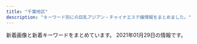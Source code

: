```yaml
---
title: "千葉地区"
description: "キーワード別にの巨乳アジアン・チャイナエステ嬢情報をまとめました。"
---
```


新着画像と新着キーワードをまとめています。
2021年01月29日の情報です。

<DmmAffiliateIns />
<KeywordTable
  shops={
    [
    {
        "name": "\u6708\u306e\u604b",
        "url": "http://tsukinokoi.tyo.ac/",
        "station": "\u4eac\u6210\u81fc\u4e95\u99c5\u5317\u53e3",
        "img_links": [
            "http://tsukinokoi.tyo.ac/images/s_news.png",
            "http://tsukinokoi.tyo.ac/images/s_staff.png",
            "http://tsukinokoi.tyo.ac/images/s_pick.png",
            "http://tsukinokoi.a1.tyo.ac/upload/sites/10/2016/12/staff1-280x411.jpg",
            "http://tsukinokoi.a1.tyo.ac/upload/sites/10/2016/12/staff1.jpg",
            "http://tsukinokoi.a1.tyo.ac/upload/sites/10/2016/12/staff2.jpg",
            "http://tsukinokoi.tyo.ac/images/info1.png",
            "http://tsukinokoi.tyo.ac/images/new.png",
            "http://tsukinokoi.a1.tyo.ac/upload/sites/10/2016/12/staff2-280x411.jpg",
            "http://tsukinokoi.tyo.ac/images/top.png"
        ],
        "keywords": {
            "C": 7
        }
    },
    {
        "station": "JR\u5343\u8449\u99c5\u6771\u53e3",
        "name": "with you",
        "url": "http://www.with-you.xyz/",
        "img_links": [
            "http://www.with-you.xyz/Public/Reception/picture/pick_staff6.jpg",
            "http://www.with-you.xyz/Uploads/user/5aefb12fd808d.jpg",
            "http://www.with-you.xyz/Uploads/News/5ffd0251c2433.jpg",
            "http://www.with-you.xyz/Uploads/user/5aefb0da5df20.jpg",
            "http://www.with-you.xyz/Uploads/News/5fc84a1040aa7.jpg",
            "http://www.with-you.xyz/ueditor/php/upload/image/20180508/1525743921831574.png",
            "http://www.with-you.xyz/Uploads/News/5fcd7a74dcdcd.jpg",
            "http://www.with-you.xyz/Public/Reception/picture/news.png",
            "http://www.with-you.xyz/Uploads/News/6005270408196.jpg",
            "http://www.with-you.xyz/Uploads/News/5fc488f07c67f.jpg",
            "http://www.with-you.xyz/Uploads/News/5fe92e49363e9.jpg",
            "http://www.with-you.xyz/ueditor/php/upload/image/20180507/1525658576587164.png",
            "http://www.with-you.xyz/Uploads/News/5ff2c3143fde1.jpg",
            "http://www.with-you.xyz/Uploads/News/600f7262727f6.jpg",
            "http://www.with-you.xyz/Uploads/News/5fd810fbec46f.jpg",
            "http://www.with-you.xyz/Uploads/News/5fbf020d35252.jpg",
            "http://www.with-you.xyz/ueditor/php/upload/image/20180509/1525834473168892.png",
            "http://www.with-you.xyz/Public/Reception/picture/staff-bar.png",
            "http://www.with-you.xyz/ueditor/php/upload/image/20180508/1525743116677647.jpg",
            "http://www.with-you.xyz/ueditor/php/upload/image/20180507/1525658571678747.png",
            "http://www.with-you.xyz/Uploads/user/5aefb0beaf05c.jpg",
            "http://www.with-you.xyz/Uploads/News/5fe0443e952e4.jpg",
            "http://www.with-you.xyz/Uploads/user/5aefb1192c299.jpg"
        ],
        "keywords": {
            "\u4e73": 3
        }
    },
    {
        "name": "\u6e80\u8db3",
        "keywords": {},
        "url": "http://aroma-relax.pink/",
        "img_links": [
            "http://aroma-relax.pink/images/r1.jpg",
            "http://aroma-relax.pink/images/cg07.jpg",
            "http://aroma-relax.pink/images/cg05.jpg",
            "http://aroma-relax.pink/images/top.jpg",
            "http://aroma-relax.pink/images/r2.jpg",
            "http://aroma-relax.pink/images/cg01.jpg",
            "http://aroma-relax.pink/images/cg071.jpg",
            "http://aroma-relax.pink/images/cg02.jpg",
            "http://aroma-relax.pink/link/menlog.jpg",
            "http://aroma-relax.pink/images/cg011.jpg"
        ],
        "station": "JR\u4f50\u5009\u99c5\u5317\u53e3"
    },
    {
        "img_links": [
            "http://xn--cckzerb5br7a.net/images/cg03.jpg",
            "http://xn--cckzerb5br7a.net/images/cg02.jpg",
            "http://xn--cckzerb5br7a.net/images/bj3.jpg",
            "http://xn--cckzerb5br7a.net/images/cg04.jpg",
            "http://xn--cckzerb5br7a.net/images/cg05.jpg"
        ],
        "station": "\u5317\u7fd2\u5fd7\u91ce\u99c5",
        "keywords": {
            "85": 1,
            "87": 1,
            "86": 2,
            "D": 3,
            "E": 1
        },
        "name": "\u685c",
        "url": "http://xn--cckzerb5br7a.net/"
    },
    {
        "station": "JR\u8607\u6211\u99c5",
        "name": "Orange \u30aa\u30e9\u30f3\u30b8\u30e5",
        "url": "https://www.orange-relaxation.com/",
        "img_links": [],
        "keywords": {
            "C": 6
        }
    },
    {
        "url": "http://sweety-est.com/",
        "keywords": {
            "86": 6,
            "D": 6
        },
        "station": "JR\u5e55\u5f35\u99c5\u5317\u53e3",
        "name": "\u60a0\u60a0",
        "img_links": [
            "http://sweety-est.com/images/no.png",
            "http://sweety-est.com/images/tel.png",
            "http://sweety-est.com/images/nav-003.png",
            "http://sweety-est.com/images/cg02.jpg",
            "http://sweety-est.com/images/cg04.jpg",
            "http://sweety-est.com/images/top001.png",
            "http://sweety-est.com/images/cg01.jpg",
            "http://sweety-est.com/images/cg041.jpg",
            "http://sweety-est.com/images/cg06.jpg",
            "http://sweety-est.com/images/cg03.jpg",
            "http://sweety-est.com/images/nav-001.png",
            "http://sweety-est.com/images/cg05.jpg",
            "http://sweety-est.com/images/nav-005.png",
            "http://sweety-est.com/images/nav-004.png",
            "http://sweety-est.com/images/nav-006.png",
            "http://sweety-est.com/images/nav-002.png"
        ]
    },
    {
        "name": "\u30d4\u30fc\u30c1",
        "url": "http://peach-est.com/",
        "keywords": {
            "89": 1,
            "87": 1,
            "85": 7,
            "C": 17
        },
        "img_links": [
            "http://peach-est.com/staff/hitomi.jpg",
            "http://peach-est.com/staff/erika.jpg",
            "http://peach-est.com/staff/yuna.jpg",
            "http://peach-est.com/staff/ayumi.jpg",
            "http://peach-est.com/room/r-6.jpg",
            "http://peach-est.com/staff/moe.jpg",
            "http://peach-est.com/staff/mirai.jpg",
            "http://peach-est.com/images/staff/staff-1-3.jpg",
            "http://peach-est.com/room/r-1.jpg",
            "http://peach-est.com/img/index22.jpg",
            "http://peach-est.com/staff/s05.jpg",
            "http://peach-est.com/img/index_03.jpg",
            "http://peach-est.com/staff/mika1.jpg",
            "http://peach-est.com/staff/emi.jpg",
            "http://peach-est.com/img/st1-1.jpg",
            "http://peach-est.com/staff/momo.jpg",
            "http://peach-est.com/staff/yuyu.jpg",
            "http://peach-est.com/room/r-5.jpg",
            "http://peach-est.com/staff/aki.jpg",
            "http://peach-est.com/staff/mimi.jpg",
            "http://peach-est.com/staff/mina.jpg",
            "http://peach-est.com/staff/pic04.jpg",
            "http://peach-est.com/img/index_09.jpg",
            "http://peach-est.com/img/index_06.jpg",
            "http://peach-est.com/room/r-3.jpg"
        ],
        "station": "JR\u7a32\u6bdb\u99c5\u6771\u53e3"
    },
    {
        "station": "\u6804\u753a\u99c51\u756a\u53e3",
        "name": "\u6843\u6e90\u90f7",
        "keywords": {},
        "img_links": [
            "http://otona-room.work/staff_5562_1531961868171342.jpg",
            "http://otona-room.work/staff_7611_1551333114399883.jpg",
            "http://otona-room.work/3.jpg",
            "http://otona-room.work/staff_5630_1549447096342302.jpg",
            "http://otona-room.work/b3.jpg",
            "http://otona-room.work/furo.jpg",
            "http://otona-room.work/staff_7611_1551333114399883.jpeg",
            "http://otona-room.work/b2.jpg",
            "http://otona-room.work/head_2_3705_1542686088990068.jpg",
            "http://otona-room.work/staff_5562_1531961868171342.jpeg",
            "http://otona-room.work/g1.jpg",
            "http://otona-room.work/movie.png",
            "http://otona-room.work/g2.jpg",
            "http://otona-room.work/0.jpg",
            "http://otona-room.work/4.jpg",
            "http://otona-room.work/1.jpg",
            "http://otona-room.work/2.jpg",
            "http://otona-room.work/head_1_3705_1534384950723871.jpg",
            "http://otona-room.work/37051558103226595099.jpg",
            "http://otona-room.work/5.jpg"
        ],
        "url": "http://otona-room.work/"
    },
    {
        "name": "\u3089\u304f\u3089\u304f",
        "img_links": [
            "http://www.rakuraku-inage.info/files/062-02.jpg",
            "http://www.rakuraku-inage.info/common/images/photo01.jpg",
            "http://www.rakuraku-inage.info/images/icon_staff.png",
            "http://www.rakuraku-inage.info/files/060.jpg",
            "http://www.rakuraku-inage.info/images/icon_info.png",
            "http://www.rakuraku-inage.info/files/058.jpg",
            "http://www.rakuraku-inage.info/files/060-02.jpg",
            "http://www.rakuraku-inage.info/files/060-03.jpg",
            "http://www.rakuraku-inage.info/files/058-02.jpg",
            "http://www.rakuraku-inage.info/images/icon_tel.png",
            "http://www.rakuraku-inage.info/files/058-03.jpg",
            "http://www.rakuraku-inage.info/files/061-03.jpg",
            "http://www.rakuraku-inage.info/files/061.jpg",
            "http://www.rakuraku-inage.info/images/mainImg_sub.jpg",
            "http://www.rakuraku-inage.info/files/021-03.jpg",
            "http://www.rakuraku-inage.info/files/017-03.jpg",
            "http://www.rakuraku-inage.info/files/049-02.jpg",
            "http://www.rakuraku-inage.info/common/images/photo03.jpg",
            "http://www.rakuraku-inage.info/files/017-02.jpg",
            "http://www.rakuraku-inage.info/images/icon_top.png",
            "http://www.rakuraku-inage.info/files/021.jpg",
            "http://www.rakuraku-inage.info/files/062.jpg",
            "http://www.rakuraku-inage.info/files/062-03.jpg",
            "http://www.rakuraku-inage.info/files/021-02.jpg",
            "http://www.rakuraku-inage.info/files/049.jpg",
            "http://www.rakuraku-inage.info/images/btn2.png",
            "http://www.rakuraku-inage.info/files/061-02.jpg",
            "http://www.rakuraku-inage.info/files/049-03.jpg",
            "http://www.rakuraku-inage.info/files/017.jpg",
            "http://www.rakuraku-inage.info/common/images/photo02.jpg"
        ],
        "url": "http://www.rakuraku-inage.info/",
        "station": "JR\u7a32\u6bdb\u99c5\u6771\u53e3",
        "keywords": {
            "C": 8,
            "86": 4,
            "85": 4,
            "88": 4,
            "D": 20,
            "87": 12,
            "82": 4
        }
    },
    {
        "keywords": {},
        "img_links": [
            "http://www.t-bell.work/images/9.jpg",
            "http://www.t-bell.work/images/7.jpg",
            "http://www.t-bell.work/images/staff_t.jpg",
            "http://www.t-bell.work/images/8.jpg",
            "http://www.t-bell.work/images/11.jpg",
            "http://www.t-bell.work/img/mayu2.jpg",
            "http://www.t-bell.work/images/6.jpg",
            "http://www.t-bell.work/img/riri1.jpg",
            "http://www.t-bell.work/img/ayumi2.jpg",
            "http://www.t-bell.work/img/ayumi1.jpg",
            "http://www.t-bell.work/img/riri2.jpg",
            "http://www.t-bell.work/images/si.png",
            "http://www.t-bell.work/images/line.png",
            "http://www.t-bell.work/images/sys2.png",
            "http://www.t-bell.work/images/interior.png",
            "http://www.t-bell.work/img/yuki1.jpg",
            "http://www.t-bell.work/images/10.jpg",
            "http://www.t-bell.work/images/12.jpg",
            "http://www.t-bell.work/images/2.jpg",
            "http://www.t-bell.work/img/megumi1.jpg",
            "http://www.t-bell.work/images/interior_t.jpg",
            "http://www.t-bell.work/images/news.jpg",
            "http://www.t-bell.work/images/1.jpg",
            "http://www.t-bell.work/images/sys1.png",
            "http://www.t-bell.work/img/kumi1.jpg",
            "http://www.t-bell.work/img/momo1.jpg",
            "http://www.t-bell.work/images/interior1.png",
            "http://www.t-bell.work/images/head.jpg",
            "http://www.t-bell.work/images/4.jpg",
            "http://www.t-bell.work/img/kumi3.jpg",
            "http://www.t-bell.work/img/kumi2.jpg",
            "http://www.t-bell.work/images/3.jpg",
            "http://www.t-bell.work/img/sakura1.jpg",
            "http://www.t-bell.work/images/info.jpg",
            "http://www.t-bell.work/images/5.jpg",
            "http://www.t-bell.work/img/mayu1.jpg",
            "http://www.t-bell.work/img/miho1.jpg"
        ],
        "url": "http://www.t-bell.work/",
        "name": "\u685c\u6843",
        "station": "\u4eac\u6210\u7dda\u5343\u8449\u4e2d\u592e\u99c5\u6771\u53e3"
    },
    {
        "img_links": [
            "http://aroma-esthe.blue/img/t1.jpg",
            "http://aroma-esthe.blue/img/st2.jpg",
            "http://aroma-esthe.blue/img/t3.jpg",
            "http://aroma-esthe.blue/img/t4.jpg",
            "http://aroma-esthe.blue/img/no.png",
            "http://aroma-esthe.blue/img/st4.jpg",
            "http://aroma-esthe.blue/img/t2.jpg",
            "http://aroma-esthe.blue/img/top.jpg",
            "http://aroma-esthe.blue/img/f1.jpg",
            "http://aroma-esthe.blue/img/sm.jpg",
            "http://aroma-esthe.blue/img/stt1.jpg",
            "http://aroma-esthe.blue/img/noo.png",
            "http://aroma-esthe.blue/img/t5.jpg",
            "http://aroma-esthe.blue/img/stt3.jpg",
            "http://aroma-esthe.blue/img/st3.jpg",
            "http://aroma-esthe.blue/img/st1.jpg",
            "http://aroma-esthe.blue/img/nosta.jpg",
            "http://aroma-esthe.blue/img/t6.jpg"
        ],
        "station": "\u516b\u5343\u4ee3\u53f0\u99c5\u6771\u53e3",
        "name": "\u30e4\u30fc\u30db\u30fc",
        "keywords": {
            "88": 1,
            "E": 1,
            "86": 3,
            "D": 2,
            "C": 1
        },
        "url": "http://aroma-esthe.blue"
    },
    {
        "keywords": {},
        "name": "\u512a\u30fb\u3086\u3046",
        "station": "\u4eac\u6210\u5927\u4e45\u4fdd\u99c5",
        "url": "http://es-littlefairy.xyz/",
        "img_links": [
            "http://es-littlefairy.xyz/_src/31705004/s_staff.png",
            "http://es-littlefairy.xyz/_src/31705013/nophoto.jpg",
            "http://es-littlefairy.xyz/_src/36400663/staff_line.png",
            "http://es-littlefairy.xyz/_src/31705028/staff6.jpg",
            "http://es-littlefairy.xyz/_src/31705037/staff_line.png",
            "http://es-littlefairy.xyz/_src/31705008/sign.png",
            "http://es-littlefairy.xyz/_src/31705044/staff2.jpg",
            "http://es-littlefairy.xyz/_src/31704952/s3.png",
            "http://es-littlefairy.xyz/_src/36400658/nophoto.jpg",
            "http://es-littlefairy.xyz/_src/31705050/staff3.jpg",
            "http://es-littlefairy.xyz/_src/31705039/staff2.jpg",
            "http://es-littlefairy.xyz/_src/31704943/s1.png",
            "http://es-littlefairy.xyz/_src/31704960/end1.png",
            "http://es-littlefairy.xyz/_src/31705011/staff8.png",
            "http://es-littlefairy.xyz/_src/31705002/sign.png",
            "http://es-littlefairy.xyz/_src/31704941/staff3.jpg",
            "http://es-littlefairy.xyz/_src/31704942/staff8.jpg",
            "http://es-littlefairy.xyz/_src/31705106/sign.png",
            "http://es-littlefairy.xyz/_src/36400657/staff8.jpg",
            "http://es-littlefairy.xyz/_src/31705022/staff7.jpg",
            "http://es-littlefairy.xyz/_src/31705032/staff6.jpg",
            "http://es-littlefairy.xyz/_src/31705045/nophoto.jpg",
            "http://es-littlefairy.xyz/_src/31705048/staff_line.png",
            "http://es-littlefairy.xyz/_src/31705033/staff6.jpg",
            "http://es-littlefairy.xyz/_src/31704998/staff8.png",
            "http://es-littlefairy.xyz/_src/31705026/staff_line.png",
            "http://es-littlefairy.xyz/_src/31705063/sign.png",
            "http://es-littlefairy.xyz/_src/31705012/staff8.png",
            "http://es-littlefairy.xyz/_src/31704981/sign.png",
            "http://es-littlefairy.xyz/_src/36400652/staff8.jpg",
            "http://es-littlefairy.xyz/_src/31705055/staff3.jpg",
            "http://es-littlefairy.xyz/_src/36400671/1.png",
            "http://es-littlefairy.xyz/_src/31705098/denpu.jpg",
            "http://es-littlefairy.xyz/_src/31705085/sign.png",
            "http://es-littlefairy.xyz/_src/31704914/sign.png",
            "http://es-littlefairy.xyz/_src/31705056/nophoto.jpg",
            "http://es-littlefairy.xyz/_src/31705043/staff2.jpg",
            "http://es-littlefairy.xyz/_src/31705081/sign.png",
            "http://es-littlefairy.xyz/_src/31704940/staff2.jpg",
            "http://es-littlefairy.xyz/_src/31704996/staff_line.png",
            "http://es-littlefairy.xyz/_src/31705015/staff_line.png",
            "http://es-littlefairy.xyz/_src/31705034/nophoto.jpg",
            "http://es-littlefairy.xyz/_src/36400597/staff8.png",
            "http://es-littlefairy.xyz/_src/31705021/staff7.jpg",
            "http://es-littlefairy.xyz/_src/31705054/staff3.jpg",
            "http://es-littlefairy.xyz/_src/31705017/staff7.jpg",
            "http://es-littlefairy.xyz/_src/31705102/sign.png",
            "http://es-littlefairy.xyz/_src/31705070/sign.png",
            "http://es-littlefairy.xyz/_src/31704980/sign.png",
            "http://es-littlefairy.xyz/_src/31705023/nophoto.jpg",
            "http://es-littlefairy.xyz/_src/31704938/s2.png",
            "http://es-littlefairy.xyz/_src/36400656/staff8.jpg",
            "http://es-littlefairy.xyz/_src/31704948/1.png",
            "http://es-littlefairy.xyz/_src/31704946/3.png"
        ]
    },
    {
        "url": "http://www.fairy.esjoho.com/",
        "name": "HoneyLove\uff5e\u30cf\u30cb\u30fc\u30e9\u30d6\uff5e",
        "img_links": [
            "http://www.fairy.esjoho.com/images/icon_top.png",
            "http://www.fairy.esjoho.com/files/009-03.jpg",
            "http://www.fairy.esjoho.com/files/013-02.jpg",
            "http://www.fairy.esjoho.com/files/020.jpg",
            "http://www.fairy.esjoho.com/files/006.jpg",
            "http://www.fairy.esjoho.com/files/016-03.jpg",
            "http://www.fairy.esjoho.com/files/016.jpg",
            "http://www.fairy.esjoho.com/images/icon_info.png",
            "http://www.fairy.esjoho.com/images/btn2.png",
            "http://www.fairy.esjoho.com/files/011-02.jpg",
            "http://www.fairy.esjoho.com/files/011-03.jpg",
            "http://www.fairy.esjoho.com/files/013-03.jpg",
            "http://www.fairy.esjoho.com/common/images/photo01.jpg",
            "http://www.fairy.esjoho.com/files/006-03.jpg",
            "http://www.fairy.esjoho.com/common/images/photo02.jpg",
            "http://www.fairy.esjoho.com/common/images/photo03.jpg",
            "http://www.fairy.esjoho.com/images/icon_tel.png",
            "http://www.fairy.esjoho.com/images/korona.jpg",
            "http://www.fairy.esjoho.com/files/001-03.jpg",
            "http://www.fairy.esjoho.com/files/001.jpg",
            "http://www.fairy.esjoho.com/files/001-02.jpg",
            "http://www.fairy.esjoho.com/files/013.jpg",
            "http://www.fairy.esjoho.com/files/006-02.jpg",
            "http://www.fairy.esjoho.com/files/011.jpg",
            "http://www.fairy.esjoho.com/files/009-02.jpg",
            "http://www.fairy.esjoho.com/images/mainImg_sub.jpg",
            "http://www.fairy.esjoho.com/files/009.jpg",
            "http://www.fairy.esjoho.com/images/icon_staff.png",
            "http://www.fairy.esjoho.com/files/020-03.jpg",
            "http://www.fairy.esjoho.com/files/016-02.jpg",
            "http://www.fairy.esjoho.com/files/020-02.jpg"
        ],
        "station": "\u516b\u5343\u4ee3\u53f0\u99c5\u6771\u53e3",
        "keywords": {
            "D": 24,
            "87": 12,
            "86": 12,
            "85": 4,
            "C": 4
        }
    },
    {
        "name": "we love",
        "img_links": [
            "http://kurimu.tokyo/uploads/180620/1-1P62010193X63.jpg",
            "http://kurimu.tokyo/uploads/201110/1-20111015304c49.jpg",
            "http://kurimu.tokyo/uploads/201113/1-201113110434934.jpg",
            "http://kurimu.tokyo/uploads/180620/1-1P62010154K00.png",
            "http://kurimu.tokyo/templets/default/picture/head.jpg",
            "http://kurimu.tokyo/uploads/201112/1-2011121K445522.jpg",
            "http://kurimu.tokyo/templets/default/picture/interior_t.jpg",
            "http://kurimu.tokyo/templets/default/picture/staff_t.jpg",
            "http://kurimu.tokyo/templets/default/picture/rec1.png",
            "http://kurimu.tokyo/templets/default/picture/news.jpg",
            "http://kurimu.tokyo/uploads/201113/1-2011131444042W.jpg"
        ],
        "station": "\u5343\u8449\u4e2d\u592e\u99c5\u897f\u53e3",
        "url": "http://kurimu.tokyo/",
        "keywords": {}
    },
    {
        "url": "https://inage-mensesthe.com/",
        "img_links": [
            "https://inage-mensesthe.com/images/main-sp.jpg",
            "https://inage-mensesthe.com/massage/2021/01/28/nana-s1.jpg",
            "https://inage-mensesthe.com/staff/sachi-l4.jpg",
            "https://inage-mensesthe.com/staff/mai-l3.jpg",
            "https://inage-mensesthe.com/icon/yelp.png",
            "https://inage-mensesthe.com/staff/coco-l4.jpg",
            "https://inage-mensesthe.com/massage/2021/01/25/emi-s1.jpg",
            "https://inage-mensesthe.com/staff/mai-l1.jpg",
            "https://inage-mensesthe.com/staff/sachi-s3.jpg",
            "https://inage-mensesthe.com/staff/mai-top.jpg",
            "https://inage-mensesthe.com/staff/satomi-s1.jpg",
            "https://inage-mensesthe.com/staff/minami-l4.jpg",
            "https://inage-mensesthe.com/staff/coco-s3.jpg",
            "https://inage-mensesthe.com/staff/mai-s1.jpg",
            "https://inage-mensesthe.com/staff/minami-s2.jpg",
            "https://inage-mensesthe.com/staff/mai-l4.jpg",
            "https://inage-mensesthe.com/footer/footer-tel.png",
            "https://inage-mensesthe.com/images/clear.png",
            "https://inage-mensesthe.com/staff/emi-s1.jpg",
            "https://inage-mensesthe.com/staff/satomi-l1.jpg",
            "https://inage-mensesthe.com/images/esthe1.jpg",
            "https://inage-mensesthe.com/staff/minami-top.jpg",
            "https://inage-mensesthe.com/footer/footer-staff.png",
            "https://inage-mensesthe.com/icon/facebook.png",
            "https://inage-mensesthe.com/massage/2020/12/18/momoka-s1.jpg",
            "https://inage-mensesthe.com/staff/momoka-l1.jpg",
            "https://inage-mensesthe.com/staff/sachi-l1.jpg",
            "https://inage-mensesthe.com/staff/satomi-s3.jpg",
            "https://inage-mensesthe.com/staff/minami-l1.jpg",
            "https://inage-mensesthe.com/staff/minami-s1.jpg",
            "https://inage-mensesthe.com/staff/nana-top.jpg",
            "https://inage-mensesthe.com/staff/sachi-top.jpg",
            "https://inage-mensesthe.com/staff/satomi-s2.jpg",
            "https://inage-mensesthe.com/staff/sachi-s2.jpg",
            "https://inage-mensesthe.com/images/esthe2.jpg",
            "https://inage-mensesthe.com/staff/minami-l3.jpg",
            "https://inage-mensesthe.com/staff/coco-s4.jpg",
            "https://inage-mensesthe.com/staff/coco-l2.jpg",
            "https://inage-mensesthe.com/staff/emi-top.jpg",
            "https://inage-mensesthe.com/staff/coco-s1.jpg",
            "https://inage-mensesthe.com/room/room-l4.jpg",
            "https://inage-mensesthe.com/staff/mai-l2.jpg",
            "https://inage-mensesthe.com/footer/footer-line.png",
            "https://inage-mensesthe.com/icon/line.png",
            "https://inage-mensesthe.com/images/header3.png",
            "https://inage-mensesthe.com/staff/sachi-s1.jpg",
            "https://inage-mensesthe.com/images/qrcode.png",
            "https://inage-mensesthe.com/room/room-l3.jpg",
            "https://inage-mensesthe.com/staff/satomi-top.jpg",
            "https://inage-mensesthe.com/staff/nana-l1.jpg",
            "https://inage-mensesthe.com/images/esthe3.jpg",
            "https://inage-mensesthe.com/staff/mai-s2.jpg",
            "https://inage-mensesthe.com/staff/minami-l2.jpg",
            "https://inage-mensesthe.com/staff/mai-s3.jpg",
            "https://inage-mensesthe.com/staff/coco-top.jpg",
            "https://inage-mensesthe.com/staff/coco-l1.jpg",
            "https://inage-mensesthe.com/staff/satomi-l3.jpg",
            "https://inage-mensesthe.com/room/room-l2.jpg",
            "https://inage-mensesthe.com/staff/sachi-s4.jpg",
            "https://inage-mensesthe.com/staff/momoka-top.jpg",
            "https://inage-mensesthe.com/staff/coco-l3.jpg",
            "https://inage-mensesthe.com/staff/coco-s2.jpg",
            "https://inage-mensesthe.com/images/esthe4.jpg",
            "https://inage-mensesthe.com/staff/momoka-s1.jpg",
            "https://inage-mensesthe.com/room/room-l1.jpg",
            "https://inage-mensesthe.com/staff/minami-s4.jpg",
            "https://inage-mensesthe.com/staff/minami-s3.jpg",
            "https://inage-mensesthe.com/icon/twitter.png",
            "https://inage-mensesthe.com/staff/sachi-l3.jpg",
            "https://inage-mensesthe.com/images/main1.jpg",
            "https://inage-mensesthe.com/staff/sachi-l2.jpg",
            "https://inage-mensesthe.com/staff/mai-s4.jpg",
            "https://inage-mensesthe.com/staff/satomi-l2.jpg",
            "https://inage-mensesthe.com/staff/nana-s1.jpg"
        ],
        "keywords": {
            "85": 9,
            "90": 18,
            "86": 9,
            "84": 9,
            "88": 27
        },
        "station": "JR\u7a32\u6bdb\u99c5\u6771\u53e3",
        "name": "Sherry"
    },
    {
        "img_links": [
            "http://resortin.jpn.cm/images/ser8.jpg",
            "http://resortin.jpn.cm/photos/sites/33/2019/10/2019101702012362.jpeg",
            "http://resortin.jpn.cm/photos/sites/33/2019/10/2019101702025625.jpeg",
            "http://resortin.jpn.cm/photos/sites/33/2019/10/2019101702000055.jpeg",
            "http://resortin.jpn.cm/photos/sites/33/2020/06/2020062102472569.jpeg",
            "http://resortin.jpn.cm/photos/sites/33/2020/09/2020091504080714.jpeg",
            "http://resortin.jpn.cm/photos/sites/33/2020/09/2020091504122733.jpeg",
            "http://resortin.jpn.cm/photos/sites/33/2020/10/2020102219295041.jpeg",
            "http://resortin.jpn.cm/images/ser1.jpg",
            "http://resortin.jpn.cm/images/s_service.jpg",
            "http://resortin.jpn.cm/images/koko_468x60.png",
            "http://resortin.jpn.cm/images/s_news.png",
            "http://resortin.jpn.cm/photos/sites/33/2020/09/2020091504135186.jpeg",
            "http://resortin.jpn.cm/photos/sites/33/2020/07/2020072501415499-e1595608934436.jpeg",
            "http://resortin.jpn.cm/photos/sites/33/2020/07/2020070322594031.jpeg",
            "http://resortin.jpn.cm/i/images/room2.jpg",
            "http://resortin.jpn.cm/i/images/room1.jpg",
            "http://resortin.jpn.cm/photos/sites/33/2019/12/2019121812191049-400x173.jpeg",
            "http://resortin.jpn.cm/images/ser7.jpg",
            "http://resortin.jpn.cm/images/ser4.jpg",
            "http://resortin.jpn.cm/photos/sites/33/2021/01/2021012821032298-e1611835415606.jpeg",
            "http://resortin.jpn.cm/photos/sites/33/2019/10/2019101702025625-e1600094540382.jpeg",
            "http://resortin.jpn.cm/i/images/room3.jpg",
            "http://resortin.jpn.cm/photos/sites/33/2020/11/2020112701293043.jpeg",
            "http://resortin.jpn.cm/photos/sites/33/2021/01/2021012821032298.jpeg",
            "http://resortin.jpn.cm/photos/sites/33/2020/12/2020122313271999-e1608697655298.jpeg",
            "http://resortin.jpn.cm/photos/sites/33/2020/06/2020062103092760.jpeg",
            "http://resortin.jpn.cm/images/service.png",
            "http://resortin.jpn.cm/images/s_staff.jpg",
            "http://resortin.jpn.cm/photos/sites/33/2020/06/2020062102474825-e1611856776877.jpeg",
            "http://resortin.jpn.cm/photos/sites/33/2020/09/2020091518240675.jpeg",
            "http://resortin.jpn.cm/photos/sites/33/2019/10/2019101702000135.jpeg",
            "http://resortin.jpn.cm/photos/sites/33/2020/12/2020120113271282.jpeg",
            "http://resortin.jpn.cm/images/top2.jpg"
        ],
        "url": "http://resortin.jpn.cm/",
        "name": "\u30ea\u30be\u30fc\u30c8\u30fb\u30a4\u30f3",
        "station": "\u5343\u8449\u4e2d\u592e\u99c5\u6771\u53e3",
        "keywords": {
            "87": 30,
            "D": 80,
            "C": 23,
            "88": 10,
            "85": 10,
            "E": 10,
            "89": 30,
            "86": 30
        }
    },
    {
        "url": "http://kurumioui.tokyo/",
        "keywords": {
            "84": 3,
            "C": 5,
            "85": 5,
            "87": 2,
            "86": 2,
            "D": 7
        },
        "station": "JR\u5e55\u5f35\u672c\u90f7\u99c5\u6771\u53e3",
        "name": "\u7652\u3057\u7f8e\u4eba",
        "img_links": [
            "http://kurumioui.tokyo/static/picture/nav03.png",
            "http://kurumioui.tokyo/static/picture/m-top04.png",
            "http://kurumioui.tokyo/static/picture/sp-qizu.png",
            "http://kurumioui.tokyo/uploads/201005/1-2010051JIB49.jpg",
            "http://kurumioui.tokyo/static/picture/nav04.png",
            "http://kurumioui.tokyo/static/picture/nav06.png",
            "http://kurumioui.tokyo/uploads/210104/1-210104102930511.jpg",
            "http://kurumioui.tokyo/uploads/201001/1-20100110450K46.jpg",
            "http://kurumioui.tokyo/uploads/201001/1-2010011046324P.jpg",
            "http://kurumioui.tokyo/uploads/201001/1-201001104541N6.jpg",
            "http://kurumioui.tokyo/uploads/201202/1-201202151356327.jpg",
            "http://kurumioui.tokyo/uploads/201001/1-2010011045223b.jpg",
            "http://kurumioui.tokyo/static/picture/nav05.png",
            "http://kurumioui.tokyo/static/picture/m-top02.png",
            "http://kurumioui.tokyo/uploads/201001/1-201001104A12O.jpg",
            "http://kurumioui.tokyo/uploads/210123/1-210123135621344.jpg",
            "http://kurumioui.tokyo/static/picture/m-head03.png",
            "http://kurumioui.tokyo/uploads/210115/1-210115145112T9.jpg",
            "http://kurumioui.tokyo/uploads/201001/1-20100110455G59.jpg",
            "http://kurumioui.tokyo/static/picture/nav01.png",
            "http://kurumioui.tokyo/uploads/201001/1-20100110442E21.jpg",
            "http://kurumioui.tokyo/static/picture/m-top03.png",
            "http://kurumioui.tokyo/static/picture/sp-tel.png",
            "http://kurumioui.tokyo/static/picture/nav02.png"
        ]
    },
    {
        "name": "\u3055\u304f\u3089",
        "keywords": {},
        "url": "http://sakura-es.biz",
        "img_links": [
            "http://sakura-es.biz/images/s03.jpg",
            "http://sakura-es.biz/images/staffr.jpg",
            "http://sakura-es.biz/images/s02.jpg",
            "http://sakura-es.biz/images/r1.jpg",
            "http://sakura-es.biz/images/s08.jpg",
            "http://sakura-es.biz/images/r3.jpg",
            "http://sakura-es.biz/images/top.png",
            "http://sakura-es.biz/images/mobile.jpg",
            "http://sakura-es.biz/images/bottom.jpg"
        ],
        "station": "JR\u6210\u7530\u99c5\u6771\u53e3"
    },
    {
        "keywords": {
            "C": 3,
            "E": 3,
            "\u80f8": 2,
            "83": 9,
            "D": 12,
            "82": 6,
            "84": 3
        },
        "img_links": [
            "https://www.harurelaxation.com/prof/3/02.jpg",
            "https://www.harurelaxation.com/prof/7/top.jpg",
            "https://www.harurelaxation.com/prof/1/01.jpg",
            "https://www.harurelaxation.com/prof/1/02.jpg",
            "https://www.harurelaxation.com/prof/3/01.jpg",
            "https://www.harurelaxation.com/img/tmp/sns_bt1.png",
            "https://www.harurelaxation.com/img/all/loader.png",
            "https://www.harurelaxation.com/prof/5/top.jpg",
            "https://www.harurelaxation.com/img/tmp/sns_bt2.png",
            "https://www.harurelaxation.com/prof/6/02.jpg",
            "https://www.harurelaxation.com/prof/3/top.jpg",
            "https://www.harurelaxation.com/prof/7/02.jpg",
            "https://www.harurelaxation.com/prof/5/02.jpg",
            "https://www.harurelaxation.com/prof/8/top.jpg",
            "https://www.harurelaxation.com/prof/5/01.jpg",
            "https://www.harurelaxation.com/prof/8/01.jpg",
            "https://www.harurelaxation.com/prof/6/top.jpg",
            "https://www.harurelaxation.com/prof/8/02.jpg",
            "https://www.harurelaxation.com/prof/7/01.jpg",
            "https://www.harurelaxation.com/prof/6/01.jpg",
            "https://www.harurelaxation.com/prof/1/top.jpg"
        ],
        "url": "https://www.harurelaxation.com/",
        "station": "JR\u8302\u539f\u99c5",
        "name": "HARU"
    },
    {
        "img_links": [
            "https://yumesato.relaxjp.com/css/staff/staff05-a.png",
            "https://yumesato.relaxjp.com/css/staff/staff004.png",
            "https://yumesato.relaxjp.com/css/top02.png",
            "https://yumesato.relaxjp.com/css/staff/staff05.png",
            "https://yumesato.relaxjp.com/css/staff/staff06.png",
            "https://yumesato.relaxjp.com/css/staff/staff02.png",
            "https://yumesato.relaxjp.com/css/top01.png",
            "https://yumesato.relaxjp.com/css/nav/nav-005.png",
            "https://yumesato.relaxjp.com/css/staff/staff01-a.png",
            "https://yumesato.relaxjp.com/css/staff/staff03.png",
            "https://yumesato.relaxjp.com/css/nav/nav-001.png",
            "https://yumesato.relaxjp.com/css/staff/staff004-a.png",
            "https://yumesato.relaxjp.com/css/staff/staff06-a.png",
            "https://yumesato.relaxjp.com/css/nav/nav-003.png",
            "https://yumesato.relaxjp.com/css/staff/staff08-a.png",
            "https://yumesato.relaxjp.com/css/nav/nav-006.png",
            "https://yumesato.relaxjp.com/css/staff/staff02-a.png",
            "https://yumesato.relaxjp.com/css/staff/staff07.png",
            "https://yumesato.relaxjp.com/css/staff/staff08.png",
            "https://yumesato.relaxjp.com/css/staff/staff01.png",
            "https://yumesato.relaxjp.com/css/staff/staff03-a.png",
            "https://yumesato.relaxjp.com/css/tel.png",
            "https://yumesato.relaxjp.com/css/staff/staff07-a.png",
            "https://yumesato.relaxjp.com/css/nav/nav-004.png",
            "https://yumesato.relaxjp.com/css/nav/nav-002.png"
        ],
        "keywords": {
            "93": 1,
            "C": 1,
            "89": 1,
            "G": 1,
            "D": 2,
            "E": 4,
            "86": 6
        },
        "url": "https://yumesato.relaxjp.com/",
        "name": "\u5922\u91cc \uff5e\u3086\u3081\u3055\u3068\uff5e",
        "station": "JR\u56db\u8857\u9053\u99c5\u5317\u53e3"
    },
    {
        "url": "http://www.shimai.mensnv.com/",
        "img_links": [
            "http://www.shimai.mensnv.com/images/s_news.png",
            "http://www.shimai.mensnv.com/photo_news/upimg/589715e1d14bb52bc8_0.jpg",
            "http://www.shimai.mensnv.com/files/002.jpg",
            "http://www.shimai.mensnv.com/photo_news/upimg/483155da01ceb53a04_0.jpg",
            "http://www.shimai.mensnv.com/files/010.jpg",
            "http://www.shimai.mensnv.com/files/014.jpg",
            "http://www.shimai.mensnv.com/photo_news/upimg/316335e40d2eda583b_0.jpg",
            "http://www.shimai.mensnv.com/images/m4.jpg",
            "http://www.shimai.mensnv.com/photo_news/upimg/896875ef46b9aead32_0.jpg",
            "http://www.shimai.mensnv.com/images/slider-img002.jpg",
            "http://www.shimai.mensnv.com/photo_news/upimg/375625da9706e25811_0.jpg",
            "http://www.shimai.mensnv.com/files/011.jpg",
            "http://www.shimai.mensnv.com/files/015.jpg",
            "http://www.shimai.mensnv.com/images/s_pickup.png",
            "http://www.shimai.mensnv.com/images/m2.jpg",
            "http://www.shimai.mensnv.com/images/m3.jpg",
            "http://www.shimai.mensnv.com/images/m1.jpg",
            "http://www.shimai.mensnv.com/images/m6.jpg",
            "http://www.shimai.mensnv.com/images/s_top_therapist.png",
            "http://www.shimai.mensnv.com/images/slider-img001.jpg",
            "http://www.shimai.mensnv.com/photo_news/upimg/857365dbbdfaf0b694_0.jpg",
            "http://www.shimai.mensnv.com/images/s_message.png",
            "http://www.shimai.mensnv.com/files/003.jpg",
            "http://www.shimai.mensnv.com/photo_news/upimg/589715e1d14bb52bc8_1.jpg"
        ],
        "name": "\u59c9\u59b9",
        "station": "\u52dd\u7530\u53f0\u99c5\u5357\u53e3",
        "keywords": {
            "87": 16,
            "C": 16,
            "D": 32,
            "85": 8,
            "\u30bb\u30af\u30b7\u30fc": 4,
            "86": 16,
            "88": 8
        }
    },
    {
        "url": "http://www.aya-esthe.xyz/",
        "img_links": [
            "http://www.aya-esthe.xyz/files/045.jpg",
            "http://www.aya-esthe.xyz/files/005-03.jpg",
            "http://www.aya-esthe.xyz/files/044.jpg",
            "http://www.aya-esthe.xyz/images/sys1.jpg",
            "http://www.aya-esthe.xyz/files/045-02.jpg",
            "http://www.aya-esthe.xyz/files/051.jpg",
            "http://www.aya-esthe.xyz/files/006-02.jpg",
            "http://www.aya-esthe.xyz/files/006-03.jpg",
            "http://www.aya-esthe.xyz/files/051-02.jpg",
            "http://www.aya-esthe.xyz/files/044-02.jpg",
            "http://www.aya-esthe.xyz/images/tel.jpg",
            "http://www.aya-esthe.xyz/files/003.jpg",
            "http://www.aya-esthe.xyz/files/051-03.jpg",
            "http://www.aya-esthe.xyz/files/005.jpg",
            "http://www.aya-esthe.xyz/images/news.jpg",
            "http://www.aya-esthe.xyz/files/050-03.jpg",
            "http://www.aya-esthe.xyz/files/045-03.jpg",
            "http://www.aya-esthe.xyz/files/003-02.jpg",
            "http://www.aya-esthe.xyz/files/005-02.jpg",
            "http://www.aya-esthe.xyz/files/046-02.jpg",
            "http://www.aya-esthe.xyz/files/006.jpg",
            "http://www.aya-esthe.xyz/images/int2.jpg",
            "http://www.aya-esthe.xyz/files/050.jpg",
            "http://www.aya-esthe.xyz/images/link_t.jpg",
            "http://www.aya-esthe.xyz/files/046-03.jpg",
            "http://www.aya-esthe.xyz/files/046.jpg",
            "http://www.aya-esthe.xyz/images/interior_t.jpg",
            "http://www.aya-esthe.xyz/files/044-03.jpg",
            "http://www.aya-esthe.xyz/images/mobile.jpg",
            "http://www.aya-esthe.xyz/images/head.jpg",
            "http://www.aya-esthe.xyz/images/staff_t.jpg",
            "http://www.aya-esthe.xyz/files/050-02.jpg",
            "http://www.aya-esthe.xyz/files/003-03.jpg"
        ],
        "name": "\u5f69 \u3042\u3084",
        "keywords": {
            "E": 1,
            "87": 4,
            "93": 2,
            "85": 1,
            "D": 5,
            "C": 1,
            "86": 1
        },
        "station": "JR\u7a32\u6bdb\u99c5\u6771\u53e3"
    },
    {
        "station": "JR\u516b\u5e61\u5bbf\u99c5\u897f\u53e3",
        "keywords": {
            "86": 2,
            "D": 2
        },
        "url": "http://massage-est.net/",
        "name": "\u8309\u8389\u82b1",
        "img_links": [
            "http://massage-est.net/images/nav-001.png",
            "http://massage-est.net/images/nav-002.png",
            "http://massage-est.net/images/nav-004.png",
            "http://massage-est.net/images/cg02.jpg",
            "http://massage-est.net/images/nav-006.png",
            "http://massage-est.net/images/nav-005.png",
            "http://massage-est.net/images/cg05.jpg",
            "http://massage-est.net/images/tel.png",
            "http://massage-est.net/images/nav-003.png",
            "http://massage-est.net/images/no.png"
        ]
    },
    {
        "name": "\u304f\u3089\u3089",
        "url": "http://massage-aroma.blue/",
        "keywords": {
            "D": 3,
            "E": 1,
            "F": 1,
            "86": 5
        },
        "station": "JR\u7a32\u6bdb\u99c5\u6771\u53e3",
        "img_links": [
            "http://massage-aroma.blue/images/cg03.jpg",
            "http://massage-aroma.blue/images/cg07.jpg",
            "http://massage-aroma.blue/images/cg052.jpg",
            "http://massage-aroma.blue/images/cg011.jpg",
            "http://massage-aroma.blue/images/cg022.jpg",
            "http://massage-aroma.blue/images/tel.png",
            "http://massage-aroma.blue/images/no.png",
            "http://massage-aroma.blue/images/nav-004.png",
            "http://massage-aroma.blue/images/nav-006.png",
            "http://massage-aroma.blue/images/cg051.jpg",
            "http://massage-aroma.blue/images/cg021.jpg",
            "http://massage-aroma.blue/images/nav-003.png",
            "http://massage-aroma.blue/images/nav-002.png",
            "http://massage-aroma.blue/images/nav-001.png",
            "http://massage-aroma.blue/images/nav-005.png",
            "http://massage-aroma.blue/images/cg071.jpg",
            "http://massage-aroma.blue/images/top001.png",
            "http://massage-aroma.blue/images/cg02.jpg",
            "http://massage-aroma.blue/images/cg072.jpg",
            "http://massage-aroma.blue/images/cg05.jpg",
            "http://massage-aroma.blue/images/cg01.jpg",
            "http://massage-aroma.blue/images/cg012.jpg"
        ]
    },
    {
        "url": "http://cherry.estheya.com/",
        "img_links": [
            "http://cherry.estheya.com/css/nav/nav-00003.jpg",
            "http://cherry.estheya.com/css/tel.png",
            "http://cherry.estheya.com/css/head01.jpg",
            "http://cherry.estheya.com/css/staff/staff005-a.jpg",
            "http://cherry.estheya.com/css/staff/staff001-a.jpg",
            "http://cherry.estheya.com/css/nav/nav-0004.jpg",
            "http://cherry.estheya.com/css/nav/nav-006.jpg",
            "http://cherry.estheya.com/css/staff/staff002-a.jpg",
            "http://cherry.estheya.com/css/nav/nav-0005.jpg",
            "http://cherry.estheya.com/css/cam00001.jpg",
            "http://cherry.estheya.com/css/nav/nav-0001.jpg",
            "http://cherry.estheya.com/css/top003.jpg",
            "http://cherry.estheya.com/css/nav/nav-00002.jpg",
            "http://cherry.estheya.com/css/staff/staff00004-a.jpg"
        ],
        "keywords": {
            "92": 12,
            "90": 12,
            "C": 36,
            "E": 12,
            "D": 12,
            "86": 24
        },
        "station": "JR\u56db\u8857\u9053\u99c5\u5317\u53e3",
        "name": "\u30c1\u30a7\u30ea\u30fc"
    },
    {
        "station": "\u52dd\u7530\u53f0\u99c5\u5357\u53e3",
        "keywords": {
            "87": 3,
            "86": 6,
            "D": 6,
            "C": 3
        },
        "img_links": [
            "http://www.yoshimi.mensest.com/images/news.png",
            "http://www.yoshimi.mensest.com/files/001.jpg",
            "http://www.yoshimi.mensest.com/files/002.jpg",
            "http://www.yoshimi.mensest.com/images/staff_s.png",
            "http://www.yoshimi.mensest.com/images/top.png",
            "http://www.yoshimi.mensest.com/files/003.jpg",
            "http://www.yoshimi.mensest.com/images/evetop.png"
        ],
        "name": "\u4f73\u7f8e",
        "url": "http://www.yoshimi.mensest.com/"
    },
    {
        "keywords": {
            "88": 1,
            "86": 1,
            "D": 3,
            "87": 1
        },
        "name": "\u30df\u30f3\u30c8",
        "img_links": [
            "http://www.mint.esjp.info/files/003.jpg",
            "http://www.mint.esjp.info/files/002.jpg",
            "http://www.mint.esjp.info/files/001-02.jpg",
            "http://www.mint.esjp.info/files/001-03.jpg",
            "http://www.mint.esjp.info/images/interior_t.jpg",
            "http://www.mint.esjp.info/images/tel.jpg",
            "http://www.mint.esjp.info/images/mobile.jpg",
            "http://www.mint.esjp.info/images/head.jpg",
            "http://www.mint.esjp.info/files/003-03.jpg",
            "http://www.mint.esjp.info/files/002-02.jpg",
            "http://www.mint.esjp.info/images/staff_t.jpg",
            "http://www.mint.esjp.info/images/link_t.jpg",
            "http://www.mint.esjp.info/images/int2.jpg",
            "http://www.mint.esjp.info/files/002-03.jpg",
            "http://www.mint.esjp.info/files/003-02.jpg",
            "http://www.mint.esjp.info/files/001.jpg",
            "http://www.mint.esjp.info/images/news.jpg",
            "http://www.mint.esjp.info/images/sys1.jpg"
        ],
        "station": "\u7fd2\u5fd7\u91ce\u99c5",
        "url": "http://www.mint.esjp.info/"
    },
    {
        "keywords": {},
        "img_links": [
            "http://m-relax.net/cocosia/images/b-qr.jpg",
            "http://m-relax.net/cocosia/images/b-tel.png",
            "http://m-relax.net/cocosia/images/c-therapist.png",
            "http://m-relax.net/cocosia/images/bar-cam.png",
            "http://m-relax.net/cocosia/sp/images/bar-contact.png",
            "http://m-relax.net/cocosia/sp/images/bar-twitter.png",
            "http://m-relax.net/cocosia/staff/s-sasa.jpg",
            "http://m-relax.net/cocosia/images/bar-newface.png",
            "http://m-relax.net/cocosia/images/bar-therapist.png",
            "http://m-relax.net/cocosia/staff/s-yuyu.jpg",
            "http://m-relax.net/cocosia/images/b-taisaku.png",
            "http://m-relax.net/cocosia/images/tennai2.jpg",
            "http://m-relax.net/cocosia/sp/images/bar-newface.png",
            "http://m-relax.net/cocosia/staff/s-aya.jpg",
            "http://m-relax.net/cocosia/images/tennai3.jpg",
            "http://m-relax.net/cocosia/images/tennai4.jpg",
            "http://m-relax.net/cocosia/staff/s-mika.jpg",
            "http://m-relax.net/cocosia/images/b-deli2.jpg",
            "http://m-relax.net/cocosia/images/bar-twitter.png",
            "http://m-relax.net/cocosia/staff/s-mie.jpg",
            "http://m-relax.net/cocosia/images/footter.png",
            "http://m-relax.net/cocosia/images/c-top.png",
            "http://m-relax.net/cocosia/staff/s-mayu.jpg",
            "http://m-relax.net/cocosia/images/bar-other.png",
            "http://m-relax.net/cocosia/sp/images/bar-cam.png",
            "http://m-relax.net/cocosia/images/bar-interior.png",
            "http://m-relax.net/cocosia/images/b-hotstone2.png",
            "http://m-relax.net/cocosia/images/c-interior.png"
        ],
        "station": "\u5343\u8449\u4e2d\u592e\u99c5\u6771\u53e3",
        "name": "cocosia \u30b3\u30b3\u30b7\u30a2",
        "url": "http://m-relax.net/cocosia/"
    },
    {
        "station": "\u7fd2\u5fd7\u91ce\u99c5",
        "keywords": {
            "87": 1,
            "F": 1
        },
        "name": "\u7f8e\u512a",
        "img_links": [
            "http://www.miyu-est.com/images/r-6.jpg",
            "http://www.miyu-est.com/images/staff/sora.jpg",
            "http://www.miyu-est.com/images/staff/s2.jpg",
            "http://www.miyu-est.com/images/r-3.jpg",
            "http://www.miyu-est.com/images/3.jpg",
            "http://www.miyu-est.com/images/r-1.jpg",
            "http://www.miyu-est.com/images/newtit.jpg",
            "http://www.miyu-est.com/images/r-4.jpg",
            "http://www.miyu-est.com/images/titestaff.png",
            "http://www.miyu-est.com/images/staff/jinmi.jpg",
            "http://www.miyu-est.com/images/10.jpg",
            "http://www.miyu-est.com/images/top.jpg",
            "http://www.miyu-est.com/images/s-2/2-4.jpg",
            "http://www.miyu-est.com/images/staff/nana.jpg",
            "http://www.miyu-est.com/images/staff/harumi.jpg",
            "http://www.miyu-est.com/images/r-5.jpg",
            "http://www.miyu-est.com/images/9.jpg",
            "http://www.miyu-est.com/images/mobile.png",
            "http://www.miyu-est.com/images/staff/naomi.jpg",
            "http://www.miyu-est.com/images/r-2.jpg",
            "http://www.miyu-est.com/images/s-3/3-4.jpg"
        ],
        "url": "http://www.miyu-est.com/"
    },
    {
        "station": "JR\u90fd\u8cc0\u99c5\u897f\u53e3",
        "keywords": {
            "E": 2,
            "88": 2,
            "84": 1,
            "C": 13,
            "85": 3,
            "86": 2,
            "D": 4
        },
        "name": "\u5143\u6c17\u5802",
        "url": "http://genkidou-massage.work/",
        "img_links": [
            "http://genkidou-massage.work/sp/img/t-a.jpg",
            "http://genkidou-massage.work/sp/img/t-s.jpg",
            "http://genkidou-massage.work/sp/img/t-t.jpg",
            "http://genkidou-massage.work/img/s3.jpg",
            "http://genkidou-massage.work/sp/img/botton.jpg",
            "http://genkidou-massage.work/img/nos.jpg",
            "http://genkidou-massage.work/img/sta4.jpg",
            "http://genkidou-massage.work/sp/img/p2.jpg",
            "http://genkidou-massage.work/img/s4.jpg",
            "http://genkidou-massage.work/img/st2.jpg",
            "http://genkidou-massage.work/img/botton.jpg",
            "http://genkidou-massage.work/sp/img/info.jpg",
            "http://genkidou-massage.work/img/sta3.jpg",
            "http://genkidou-massage.work/img/st4.jpg",
            "http://genkidou-massage.work/sp/img/p3.jpg",
            "http://genkidou-massage.work/img/head.jpg",
            "http://genkidou-massage.work/sp/img/cam.jpg",
            "http://genkidou-massage.work/sp/img/time2.jpg",
            "http://genkidou-massage.work/sp/img/st2.jpg",
            "http://genkidou-massage.work/img/s2.jpg",
            "http://genkidou-massage.work/img/st1.jpg",
            "http://genkidou-massage.work/sp/img/t-r.jpg",
            "http://genkidou-massage.work/sp/img/t-o.jpg",
            "http://genkidou-massage.work/sp/img/p1.jpg",
            "http://genkidou-massage.work/img/fla-2.jpg",
            "http://genkidou-massage.work/img/sta2.jpg",
            "http://genkidou-massage.work/sp/img/sys.jpg",
            "http://genkidou-massage.work/sp/img/st3.jpg",
            "http://genkidou-massage.work/img/s1.jpg",
            "http://genkidou-massage.work/sp/img/time.jpg",
            "http://genkidou-massage.work/img/xmas.png",
            "http://genkidou-massage.work/sp/img/add.jpg",
            "http://genkidou-massage.work/sp/img/tit.jpg",
            "http://genkidou-massage.work/img/pickup20.jpg",
            "http://genkidou-massage.work/sp/img/st1.jpg",
            "http://genkidou-massage.work/sp/img/pc.jpg",
            "http://genkidou-massage.work/sp/img/tel.jpg",
            "http://genkidou-massage.work/img/sta1.jpg",
            "http://genkidou-massage.work/img/fla.jpg",
            "http://genkidou-massage.work/img/st3.jpg",
            "http://genkidou-massage.work/sp/img/pic.jpg",
            "http://genkidou-massage.work/sp/img/st4.jpg"
        ]
    },
    {
        "url": "https://dream.jpn.mn/",
        "img_links": [
            "https://dream.jpn.mn/images/mobile.jpg",
            "https://dream.jpn.mn/images/s_pick.jpg",
            "https://dream.jpn.mn/images/room2.jpg",
            "https://dream.jpn.mn/images/s_staff.png",
            "https://dream.jpn.mn/images/s_link.png",
            "https://dream.jpn.mn/images/ac.jpg",
            "https://dream.jpn.mn/images/bj3.jpg",
            "https://dream.jpn.mn/photos/sites/69/2020/11/2020110309245412.jpg",
            "https://dream.jpn.mn/images/top.png",
            "https://dream.jpn.mn/images/room3.jpg",
            "https://dream.jpn.mn/images/s_service.jpg",
            "https://dream.jpn.mn/images/room4.jpg",
            "https://dream.jpn.mn/images/info3.jpg",
            "https://dream.jpn.mn/photos/sites/69/2020/11/2020110309245597.jpg",
            "https://dream.jpn.mn/images/bj1.jpg",
            "https://dream.jpn.mn/images/info2.jpg",
            "https://dream.jpn.mn/images/s_infomation.jpg",
            "https://dream.jpn.mn/images/info1.jpg",
            "https://dream.jpn.mn/photos/sites/69/2020/11/2020110309245514.jpg",
            "https://dream.jpn.mn/images/room1.jpg",
            "https://dream.jpn.mn/photos/sites/69/2020/11/2020110309245446.jpg"
        ],
        "keywords": {
            "D": 4,
            "86": 2,
            "85": 2,
            "C": 12
        },
        "name": "\u30aa\u30ea\u30a8\u30f3\u30bf\u30eb\u30c9\u30ea\u30fc\u30e0",
        "station": "JR\u8607\u6211\u99c5\u897f\u53e3"
    },
    {
        "img_links": [
            "http://www.es-goi.click/images/mobile.jpg",
            "http://www.es-goi.click/images/info.jpg",
            "http://www.es-goi.click/img/yuri1.jpg",
            "http://www.es-goi.click/images/2.jpg",
            "http://www.es-goi.click/images/1.jpg",
            "http://www.es-goi.click/img/hana1.jpg",
            "http://www.es-goi.click/images/interior_t.jpg",
            "http://www.es-goi.click/images/sys1.jpg",
            "http://www.es-goi.click/images/int1.jpg",
            "http://www.es-goi.click/img/emi1.jpg",
            "http://www.es-goi.click/images/staff_t.jpg",
            "http://www.es-goi.click/images/sys3.jpg",
            "http://www.es-goi.click/images/sys4.jpg",
            "http://www.es-goi.click/images/line.jpg",
            "http://www.es-goi.click/images/tr.jpg",
            "http://www.es-goi.click/images/sys5.jpg",
            "http://www.es-goi.click/images/4.jpg",
            "http://www.es-goi.click/images/news.jpg",
            "http://www.es-goi.click/images/int2.jpg",
            "http://www.es-goi.click/img/rika1.jpg",
            "http://www.es-goi.click/images/head.jpg",
            "http://www.es-goi.click/images/sys2.jpg",
            "http://www.es-goi.click/images/3.jpg"
        ],
        "url": "http://www.es-goi.click/",
        "station": "JR\u4e94\u4e95\u99c5\u6771\u53e3",
        "name": "\u9759\u5fc3\u5802\uff5e\u30bb\u30a4\u30b7\u30f3\u30c9\u30a6\uff5e",
        "keywords": {}
    },
    {
        "name": "\u30af\u30ed\u30fc\u30d0\u30fc",
        "img_links": [
            "http://nymphe-est.net/img/sta2.jpg",
            "http://nymphe-est.net/img/st6.jpg",
            "http://nymphe-est.net/img/st7.jpg",
            "http://nymphe-est.net/img/st2.jpg",
            "http://nymphe-est.net/img/sta5.jpg",
            "http://nymphe-est.net/img/sta6.jpg",
            "http://nymphe-est.net/img/sta7.jpg",
            "http://nymphe-est.net/img/fla.jpg",
            "http://nymphe-est.net/img/top.jpg",
            "http://nymphe-est.net/img/st1.jpg",
            "http://nymphe-est.net/img/eve.jpg",
            "http://nymphe-est.net/img/st5.jpg",
            "http://nymphe-est.net/img/r1.jpg",
            "http://nymphe-est.net/img/sta1.jpg",
            "http://nymphe-est.net/img/no.png"
        ],
        "station": "\u4eac\u6210\u81fc\u4e95\u99c5\u5357\u53e3",
        "url": "http://nymphe-est.net/",
        "keywords": {
            "D": 4,
            "E": 2,
            "86": 11
        }
    },
    {
        "name": "\u7652\u3057\u306e\u604b",
        "img_links": [
            "http://iyashinokoi.este88.com/images/kp3.png",
            "http://iyashinokoi.este88.com/gals/nana1.jpg",
            "http://iyashinokoi.este88.com/images/acc01.jpg",
            "http://iyashinokoi.este88.com/img/r03.jpg",
            "http://iyashinokoi.este88.com/images/acc02.jpg",
            "http://iyashinokoi.este88.com/images/kp2.png",
            "http://iyashinokoi.este88.com/gals/risa1.jpg",
            "http://iyashinokoi.este88.com/images/kp1.png",
            "http://iyashinokoi.este88.com/img/r02.jpg",
            "http://iyashinokoi.este88.com/gals/norika1.jpg",
            "http://iyashinokoi.este88.com/images/acc04.jpg",
            "http://iyashinokoi.este88.com/gals/cizuka1.jpg",
            "http://iyashinokoi.este88.com/img/r01.jpg",
            "http://iyashinokoi.este88.com/images/info.png",
            "http://iyashinokoi.este88.com/img/r04.jpg",
            "http://iyashinokoi.este88.com/gals/yuyu1.jpg",
            "http://iyashinokoi.este88.com/images/qr.jpg",
            "http://iyashinokoi.este88.com/gals/miki1.jpg",
            "http://iyashinokoi.este88.com/img/r05.jpg",
            "http://iyashinokoi.este88.com/images/acc03.jpg"
        ],
        "url": "http://iyashinokoi.este88.com/",
        "keywords": {},
        "station": "\u52dd\u7530\u53f0\u99c5\u5357\u53e3"
    },
    {
        "station": "JR\u7a32\u6bdb\u99c5\u6771\u53e3",
        "img_links": [
            "http://www.angel-esthe.xyz/files/020-03.jpg",
            "http://www.angel-esthe.xyz/images/esthe3.jpg",
            "http://www.angel-esthe.xyz/photo_news/upimg/233535ecb44b0a3718_1.jpg",
            "http://www.angel-esthe.xyz/photo_news/upimg/411395f7d655ed6aaa_1.jpg",
            "http://www.angel-esthe.xyz/images/rsubt7.png",
            "http://www.angel-esthe.xyz/photo_news/upimg/875825f69808081b5a_0.jpg",
            "http://www.angel-esthe.xyz/images/rsubt3.png",
            "http://www.angel-esthe.xyz/images/b-tel.png",
            "http://www.angel-esthe.xyz/images/tel2.png",
            "http://www.angel-esthe.xyz/files/020.jpg",
            "http://www.angel-esthe.xyz/photo_news/upimg/559025fe95c1a935ba_0.jpg",
            "http://www.angel-esthe.xyz/images/esthe2.jpg",
            "http://www.angel-esthe.xyz/images/b-online.png",
            "http://www.angel-esthe.xyz/photo_news/upimg/628555f6414bb503ea_0.jpg",
            "http://www.angel-esthe.xyz/photo_news/upimg/233535ecb44b0a3718_0.jpg",
            "http://www.angel-esthe.xyz/images/rsubt4.png",
            "http://www.angel-esthe.xyz/images/m2.jpg",
            "http://www.angel-esthe.xyz/images/esthe1.jpg",
            "http://www.angel-esthe.xyz/files/025-02.jpg",
            "http://www.angel-esthe.xyz/files/025-03.jpg",
            "http://www.angel-esthe.xyz/images/korona.jpg",
            "http://www.angel-esthe.xyz/files/020-02.jpg",
            "http://www.angel-esthe.xyz/files/021-02.jpg",
            "http://www.angel-esthe.xyz/files/026.jpg",
            "http://www.angel-esthe.xyz/files/026-03.jpg",
            "http://www.angel-esthe.xyz/images/rsubt5.png",
            "http://www.angel-esthe.xyz/files/021-03.jpg",
            "http://www.angel-esthe.xyz/images/rsubt1.png",
            "http://www.angel-esthe.xyz/images/m1.jpg",
            "http://www.angel-esthe.xyz/images/m6.jpg",
            "http://www.angel-esthe.xyz/images/m4.jpg",
            "http://www.angel-esthe.xyz/images/rsubt6.png",
            "http://www.angel-esthe.xyz/images/slider-img001.jpg",
            "http://www.angel-esthe.xyz/images/m3.jpg",
            "http://www.angel-esthe.xyz/images/rsubt2.png",
            "http://www.angel-esthe.xyz/files/025.jpg",
            "http://www.angel-esthe.xyz/images/koko_200x40.png",
            "http://www.angel-esthe.xyz/files/021.jpg",
            "http://www.angel-esthe.xyz/files/026-02.jpg",
            "http://www.angel-esthe.xyz/images/slider-img002.jpg"
        ],
        "keywords": {
            "86": 8,
            "87": 16,
            "D": 32,
            "88": 8
        },
        "url": "http://www.angel-esthe.xyz/",
        "name": "Angel\uff5e\u30a8\u30f3\u30b8\u30a7\u30eb\uff5e"
    },
    {
        "img_links": [
            "http://www.sakura-relax.xyz/images/rsubt4.png",
            "http://www.sakura-relax.xyz/images/rsubt1.png",
            "http://www.sakura-relax.xyz/files/033-02.jpg",
            "http://www.sakura-relax.xyz/images/rsubt2.png",
            "http://www.sakura-relax.xyz/files/030.jpg",
            "http://www.sakura-relax.xyz/images/m4.jpg",
            "http://www.sakura-relax.xyz/photo_news/upimg/215885f1a37aac2e3e_0.jpg",
            "http://www.sakura-relax.xyz/images/slider-img002.jpg",
            "http://www.sakura-relax.xyz/photo_news/upimg/190185eb4f804163a1_0.jpg",
            "http://www.sakura-relax.xyz/images/m3.jpg",
            "http://www.sakura-relax.xyz/images/rsubt3.png",
            "http://www.sakura-relax.xyz/images/rsubt6.png",
            "http://www.sakura-relax.xyz/files/032.jpg",
            "http://www.sakura-relax.xyz/photo_news/upimg/827105ecc9fb6cdf66_0.jpg",
            "http://www.sakura-relax.xyz/files/011-02.jpg",
            "http://www.sakura-relax.xyz/photo_news/upimg/722845f04113e12e26_0.jpg",
            "http://www.sakura-relax.xyz/photo_news/upimg/779835eabd0b716dfc_0.jpg",
            "http://www.sakura-relax.xyz/images/tel2.png",
            "http://www.sakura-relax.xyz/images/m6.jpg",
            "http://www.sakura-relax.xyz/files/033.jpg",
            "http://www.sakura-relax.xyz/images/rsubt5.png",
            "http://www.sakura-relax.xyz/images/slider-img001.jpg",
            "http://www.sakura-relax.xyz/photo_news/upimg/826735f59e51ce9198_0.jpg",
            "http://www.sakura-relax.xyz/images/b-online.png",
            "http://www.sakura-relax.xyz/images/m2.jpg",
            "http://www.sakura-relax.xyz/files/031.jpg",
            "http://www.sakura-relax.xyz/photo_news/upimg/96987600678235ec58_0.jpg",
            "http://www.sakura-relax.xyz/files/030-02.jpg",
            "http://www.sakura-relax.xyz/files/011.jpg",
            "http://www.sakura-relax.xyz/files/031-02.jpg",
            "http://www.sakura-relax.xyz/images/rsubt7.png",
            "http://www.sakura-relax.xyz/files/032-02.jpg",
            "http://www.sakura-relax.xyz/images/b-tel.png",
            "http://www.sakura-relax.xyz/photo_news/upimg/540985f71445468556_0.jpg",
            "http://www.sakura-relax.xyz/images/m1.jpg"
        ],
        "station": "JR\u56db\u8857\u9053\u99c5\u5317\u53e3",
        "url": "http://www.sakura-relax.xyz/",
        "name": "\u685c",
        "keywords": {
            "\u30bb\u30af\u30b7\u30fc": 6,
            "E": 24,
            "\u5de8\u4e73": 12,
            "D": 16,
            "\u4e73": 12,
            "90": 8,
            "89": 16,
            "87": 16
        }
    },
    {
        "keywords": {
            "D": 2,
            "86": 2
        },
        "station": "JR\u56db\u8857\u9053\u99c5\u5317\u53e3",
        "url": "http://www.cianzan.xyz/",
        "name": "\u304a\u304b\u3048\u308a",
        "img_links": [
            "http://www.cianzan.xyz/static/picture/tel.png",
            "http://www.cianzan.xyz/static/picture/top01.png",
            "http://www.cianzan.xyz/uploads/201204/1-20120414525DJ.jpg",
            "http://www.cianzan.xyz/static/picture/right.jpg",
            "http://www.cianzan.xyz/uploads/201209/1-201209110351409.jpg",
            "http://www.cianzan.xyz/uploads/201207/1-20120G05I9133.jpg",
            "http://www.cianzan.xyz/static/picture/nav-002.png",
            "http://www.cianzan.xyz/uploads/201209/1-20120911033J44.jpg",
            "http://www.cianzan.xyz/static/picture/left.jpg",
            "http://www.cianzan.xyz/static/picture/top003.jpg",
            "http://www.cianzan.xyz/static/picture/nav-001.png",
            "http://www.cianzan.xyz/static/picture/nav-005.png",
            "http://www.cianzan.xyz/uploads/201204/1-20120414562N15.jpg",
            "http://www.cianzan.xyz/static/picture/nav-006.png",
            "http://www.cianzan.xyz/uploads/201207/1-20120G05H03F.jpg",
            "http://www.cianzan.xyz/static/picture/nav-003.png",
            "http://www.cianzan.xyz/static/picture/nav-004.png"
        ]
    },
    {
        "img_links": [
            "http://www.es-lime.info/images/rec.jpg",
            "http://www.es-lime.info/staff/megumi.jpg",
            "http://www.es-lime.info/staff/ayumi.jpg",
            "http://www.es-lime.info/staff/yuki.jpg",
            "http://www.es-lime.info/images/menu/interior.png",
            "http://www.es-lime.info/staff/rina.jpg",
            "http://www.es-lime.info/staff/miyuki.jpg",
            "http://www.es-lime.info/staff/eko.jpg",
            "http://www.es-lime.info/images/time.jpg",
            "http://www.es-lime.info/img/miyuki1.jpg",
            "http://www.es-lime.info/img/megumi1.jpg",
            "http://www.es-lime.info/images/menu/top.png",
            "http://www.es-lime.info/images/menu/staff.png",
            "http://www.es-lime.info/img/ai1.jpg",
            "http://www.es-lime.info/staff/ai.jpg",
            "http://www.es-lime.info/images/sys.jpg",
            "http://www.es-lime.info/images/tel.png",
            "http://www.es-lime.info/images/news.jpg",
            "http://www.es-lime.info/images/right.png",
            "http://www.es-lime.info/img/ayumi1.jpg",
            "http://www.es-lime.info/images/interior_t.jpg",
            "http://www.es-lime.info/images/tg.png",
            "http://www.es-lime.info/img/yuki1.jpg",
            "http://www.es-lime.info/img/rina1.jpg",
            "http://www.es-lime.info/images/int2.png",
            "http://www.es-lime.info/images/staff_t.jpg",
            "http://www.es-lime.info/images/int1.jpg",
            "http://www.es-lime.info/img/eko1.jpg"
        ],
        "name": "Flower",
        "station": "\u5343\u8449\u4e2d\u592e\u99c5\u6771\u53e3",
        "url": "http://www.es-lime.info/",
        "keywords": {}
    },
    {
        "name": "\u79cb\u6708",
        "url": "http://www.akizu.esjoho.com/",
        "img_links": [
            "http://www.akizu.esjoho.com/images/mobile.jpg",
            "http://www.akizu.esjoho.com/files/007-02.jpg",
            "http://www.akizu.esjoho.com/files/011-03.jpg",
            "http://www.akizu.esjoho.com/files/007.jpg",
            "http://www.akizu.esjoho.com/images/coverGirlParts.png",
            "http://www.akizu.esjoho.com/files/003-02.jpg",
            "http://www.akizu.esjoho.com/files/007-03.jpg",
            "http://www.akizu.esjoho.com/files/003-03.jpg",
            "http://www.akizu.esjoho.com/files/003.jpg",
            "http://www.akizu.esjoho.com/files/012.jpg",
            "http://www.akizu.esjoho.com/files/011.jpg",
            "http://www.akizu.esjoho.com/files/012-03.jpg",
            "http://www.akizu.esjoho.com/files/011-02.jpg",
            "http://www.akizu.esjoho.com/files/012-02.jpg",
            "http://www.akizu.esjoho.com/images/backlistbtn.png"
        ],
        "station": "\u516b\u5343\u4ee3\u53f0\u99c5\u897f\u53e3",
        "keywords": {
            "C": 3,
            "88": 3,
            "86": 9,
            "D": 9
        }
    },
    {
        "station": "JR\u5c0f\u898b\u5ddd\u99c5",
        "keywords": {},
        "url": "https://www.es-relaxsalon.info/",
        "name": "Warm  Winter",
        "img_links": []
    },
    {
        "station": "\u5343\u8449\u4e2d\u592e\u99c5\u897f\u53e3",
        "img_links": [
            "http://estela-spa.ests.jp/photos/sites/46/2020/09/2020090417384533.jpg",
            "http://estela-spa.ests.jp/images/top.jpg",
            "http://estela-spa.ests.jp/photos/sites/46/2020/12/2020120217175269.jpg",
            "http://estela-spa.ests.jp/images/newface1.jpg",
            "http://estela-spa.ests.jp/images/top1.jpg",
            "http://estela-spa.ests.jp/images/link1.jpg",
            "http://estela-spa.ests.jp/photos/sites/46/2020/08/2020082012203273.jpg",
            "http://estela-spa.ests.jp/photos/sites/46/2020/10/2020101314265164.jpg",
            "http://estela-spa.ests.jp/images/girl-z2.jpg",
            "http://estela-spa.ests.jp/images/staff01.jpg",
            "http://estela-spa.ests.jp/images/mobile.png",
            "http://estela-spa.ests.jp/images/s_news.jpg",
            "http://estela-spa.ests.jp/images/girl-z1.jpg",
            "http://estela-spa.ests.jp/photos/sites/46/2021/01/2021010415302036.jpg",
            "http://estela-spa.ests.jp/photos/sites/46/2020/08/2020082012203975.jpg",
            "http://estela-spa.ests.jp/photos/sites/46/2020/08/2020082012204188.jpg",
            "http://estela-spa.ests.jp/photos/sites/46/2020/08/2020082012203844.jpg"
        ],
        "url": "http://estela-spa.ests.jp/",
        "keywords": {
            "86": 4,
            "85": 2,
            "D": 8,
            "87": 1,
            "C": 24,
            "82": 1
        },
        "name": "\u30eb\u30d3\u30fc"
    },
    {
        "name": "\u3044\u3053\u3044 \u61a9",
        "keywords": {},
        "url": "http://www.ikoi-este.com/",
        "img_links": [
            "http://www.ikoi-este.com/images/menu/staff_off.jpg",
            "http://www.ikoi-este.com/images/menu/contents_off.jpg",
            "http://www.ikoi-este.com/i/images/6.jpg",
            "http://www.ikoi-este.com/images/interior/s1.jpg",
            "http://www.ikoi-este.com/images/girl/gal_1912231126291577068038005.jpg",
            "http://www.ikoi-este.com/images/girl/gal_1912231124271577067869005.jpg",
            "http://www.ikoi-este.com/i/images/4.jpg",
            "http://www.ikoi-este.com/images/girl/gal_1912231124271577067869004.jpg",
            "http://www.ikoi-este.com/sp/img/1.jpg",
            "http://www.ikoi-este.com/images/interior/s5.jpg",
            "http://www.ikoi-este.com/sp/img/2.jpg",
            "http://www.ikoi-este.com/images/interior/s2.jpg",
            "http://www.ikoi-este.com/i/images/3.jpg",
            "http://www.ikoi-este.com/images/contents.jpg",
            "http://www.ikoi-este.com/images/menu/interior_off.jpg",
            "http://www.ikoi-este.com/i/images/1.jpg",
            "http://www.ikoi-este.com/images/interior/s3.jpg",
            "http://www.ikoi-este.com/images/interior/s4.jpg",
            "http://www.ikoi-este.com/sp/img/6.jpg",
            "http://www.ikoi-este.com/images/menu/top_off.jpg",
            "http://www.ikoi-este.com/images/y.jpg",
            "http://www.ikoi-este.com/images/girl/gal_1912231126291577068038004.jpg",
            "http://www.ikoi-este.com/images/girl/gal_1912231129151577068241004.jpg",
            "http://www.ikoi-este.com/i/images/5.jpg",
            "http://www.ikoi-este.com/sp/img/3.jpg",
            "http://www.ikoi-este.com/i/images/2.jpg",
            "http://www.ikoi-este.com/images/interior/s6.jpg",
            "http://www.ikoi-este.com/images/interior/1.jpg",
            "http://www.ikoi-este.com/sp/img/4.jpg",
            "http://www.ikoi-este.com/sp/img/5.jpg",
            "http://www.ikoi-este.com/images/girl/gal_1912231129151577068241005.jpg"
        ],
        "station": "JR\u6210\u7530\u99c5"
    },
    {
        "url": "http://www.oggi.relaxmens.com/",
        "station": "JR\u7a32\u6bdb\u99c5\u6771\u53e3",
        "img_links": [
            "http://www.oggi.relaxmens.com/img/nav-005.png",
            "http://www.oggi.relaxmens.com/img/top01.png",
            "http://www.oggi.relaxmens.com/img/nav-004.png",
            "http://www.oggi.relaxmens.com/files/005.jpg",
            "http://www.oggi.relaxmens.com/img/nav-002.png",
            "http://www.oggi.relaxmens.com/img/nav-003.png",
            "http://www.oggi.relaxmens.com/img/nav-006.png",
            "http://www.oggi.relaxmens.com/img/stt.jpg",
            "http://www.oggi.relaxmens.com/files/002.jpg",
            "http://www.oggi.relaxmens.com/files/001.jpg",
            "http://www.oggi.relaxmens.com/files/012.jpg",
            "http://www.oggi.relaxmens.com/img/tel.png",
            "http://www.oggi.relaxmens.com/files/008.jpg",
            "http://www.oggi.relaxmens.com/img/stb.jpg",
            "http://www.oggi.relaxmens.com/img/nav-001.png"
        ],
        "name": "OGGI \uff5e\u30aa\u30c3\u30b8\uff5e",
        "keywords": {
            "87": 3,
            "86": 2,
            "D": 5
        }
    },
    {
        "name": "\u79cb\u685c\u30fb\u30b3\u30b9\u30e2\u30b9",
        "keywords": {},
        "img_links": [
            "http://soga.jpest.net/uploads//sites/35/2020/12/g3.jpg",
            "http://soga.jpest.net/uploads//sites/35/2020/12/g1.jpg",
            "http://soga.jpest.net/uploads//sites/35/2020/12/r4.jpg",
            "http://soga.jpest.net/uploads//sites/35/2020/12/staff.jpg",
            "http://soga.jpest.net/uploads//sites/35/2020/12/con03-1.jpg",
            "http://soga.jpest.net/uploads//sites/35/2020/12/req_03-1.jpg",
            "http://soga.jpest.net/uploads//sites/35/2020/12/con02-1.jpg",
            "http://soga.jpest.net/uploads//sites/35/2020/12/con01-1.jpg",
            "http://soga.jpest.net/uploads//sites/35/2020/12/r1.jpg",
            "http://soga.jpest.net/uploads//sites/35/2020/12/r2.jpg",
            "http://soga.jpest.net/uploads//sites/35/2020/12/r3.jpg",
            "http://soga.jpest.net/uploads//sites/35/2020/12/g2.jpg"
        ],
        "url": "http://soga.jpest.net/",
        "station": "JR\u8607\u6211\u99c5\u6771\u53e3"
    },
    {
        "url": "http://wureshii.tokyo/",
        "name": "\u304a\u304b\u3048\u308a",
        "station": "JR\u6d25\u7530\u6cbc\u99c5\u5317\u53e3",
        "img_links": [
            "http://wureshii.tokyo/uploads/200615/1-2006151Z4304L.jpg",
            "http://wureshii.tokyo/static/picture/tit-new.png",
            "http://wureshii.tokyo/static/picture/tit-gat.png",
            "http://wureshii.tokyo/uploads/200616/1-200616103511M7.jpg",
            "http://wureshii.tokyo/static/picture/tite-staff.png",
            "http://wureshii.tokyo/static/picture/top.png",
            "http://wureshii.tokyo/uploads/210106/1-21010613133E33.jpg",
            "http://wureshii.tokyo/uploads/201126/1-201126124I4E2.jpg",
            "http://wureshii.tokyo/static/picture/room2.png",
            "http://wureshii.tokyo/uploads/200615/1-20061513034W39.jpg",
            "http://wureshii.tokyo/uploads/210119/1-2101191F409235.jpg",
            "http://wureshii.tokyo/uploads/200616/1-200616102U5456.jpg",
            "http://wureshii.tokyo/static/picture/infor.png",
            "http://wureshii.tokyo/static/picture/tit-infor.png",
            "http://wureshii.tokyo/uploads/200615/1-20061519113L58.jpg",
            "http://wureshii.tokyo/uploads/200723/1-200H3124150340.jpg",
            "http://wureshii.tokyo/uploads/201002/1-2010021312313Q.jpg",
            "http://wureshii.tokyo/static/picture/room3.png",
            "http://wureshii.tokyo/uploads/200616/1-200616103402133.jpg",
            "http://wureshii.tokyo/uploads/200914/1-200914103Q0410.jpg",
            "http://wureshii.tokyo/uploads/200826/1-200R6122159392.jpg",
            "http://wureshii.tokyo/uploads/200615/1-20061519101Kc.jpg",
            "http://wureshii.tokyo/static/picture/info.png",
            "http://wureshii.tokyo/static/picture/room1.png",
            "http://wureshii.tokyo/uploads/200723/1-200H31241064E.jpg",
            "http://wureshii.tokyo/static/picture/room4.png",
            "http://wureshii.tokyo/uploads/200615/1-2006151Z631C5.jpg",
            "http://wureshii.tokyo/uploads/201116/1-201116132HX52.jpg",
            "http://wureshii.tokyo/uploads/200914/1-200914103K2H9.jpg",
            "http://wureshii.tokyo/static/picture/tit-pick.png",
            "http://wureshii.tokyo/uploads/200616/1-200616103125M1.jpg",
            "http://wureshii.tokyo/uploads/200615/1-2006151Z210510.jpg"
        ],
        "keywords": {
            "C": 30
        }
    },
    {
        "keywords": {
            "86": 18,
            "D": 36,
            "85": 6,
            "87": 12
        },
        "url": "https://murasakiyume.jpn.mn/",
        "name": "\u7d2b\u5922",
        "img_links": [
            "https://murasakiyume.jpn.mn/images/ac3.jpg",
            "https://murasakiyume.jpn.mn/images/top.jpg",
            "https://murasakiyume.jpn.mn/images/sp_tit_staff02.png",
            "https://murasakiyume.jpn.mn/images/img_tel.png",
            "https://murasakiyume.jpn.mn/images/maining.jpg",
            "https://murasakiyume.jpn.mn/images/ac2.jpg",
            "https://murasakiyume.jpn.mn/photos/sites/59/2020/10/2020102203295593.jpg",
            "https://murasakiyume.jpn.mn/images/room4.jpg",
            "https://murasakiyume.jpn.mn/photos/sites/59/2020/10/2020102203292385.jpg",
            "https://murasakiyume.jpn.mn/photos/sites/59/2020/11/2020111106333039.jpg",
            "https://murasakiyume.jpn.mn/images/sp_tit_staff01.png",
            "https://murasakiyume.jpn.mn/photos/sites/59/2020/10/202010220329416.jpg",
            "https://murasakiyume.jpn.mn/images/sp_tit_new.png",
            "https://murasakiyume.jpn.mn/images/ac1.jpg",
            "https://murasakiyume.jpn.mn/images/sp_top.jpg",
            "https://murasakiyume.jpn.mn/images/tit_new.png",
            "https://murasakiyume.jpn.mn/images/room2.jpg",
            "https://murasakiyume.jpn.mn/images/tit_therapist.png",
            "https://murasakiyume.jpn.mn/images/room3.jpg",
            "https://murasakiyume.jpn.mn/images/room1.jpg",
            "https://murasakiyume.jpn.mn/images/sp_tit_therapist.png",
            "https://murasakiyume.jpn.mn/photos/sites/59/2020/10/2020102203301082.jpg",
            "https://murasakiyume.jpn.mn/images/tit_staff01.png",
            "https://murasakiyume.jpn.mn/photos/sites/59/2020/12/2020122306472969.jpg",
            "https://murasakiyume.jpn.mn/images/tit_staff02.png"
        ],
        "station": "\u85ac\u5712\u53f0\u99c5\u6771\u53e3"
    },
    {
        "keywords": {},
        "img_links": [
            "http://yuraku.xyz/_src/51461908/wechatimg469_20210104155803139.jpg",
            "http://yuraku.xyz/_src/40963421/wechatimg131_20200321125130752.jpg",
            "http://yuraku.xyz/_src/49632760/wechatimg338.jpg",
            "http://yuraku.xyz/_src/18967522/img20170726235401893025.png",
            "http://yuraku.xyz/_src/18967463/_dsf3390.jpg",
            "http://yuraku.xyz/_src/18967514/_dsf3393.jpg",
            "http://yuraku.xyz/_src/18967460/5.png",
            "http://yuraku.xyz/_src/18967479/sign-1.jpg",
            "http://yuraku.xyz/_src/35726664/cam.jpg",
            "http://yuraku.xyz/_src/20882127/img_3017.jpg",
            "http://yuraku.xyz/_src/20882128/img_2891.jpg",
            "http://yuraku.xyz/_src/18967456/4.png",
            "http://yuraku.xyz/_src/18967469/news.png",
            "http://yuraku.xyz/_src/18967527/sign.png",
            "http://yuraku.xyz/_src/18967466/img20170725121742291421.png",
            "http://yuraku.xyz/_src/18967458/1.png",
            "http://yuraku.xyz/_src/18967452/2.png",
            "http://yuraku.xyz/_src/18967502/img20170726111759249054.png",
            "http://yuraku.xyz/_src/18967520/_dsf3394.jpg",
            "http://yuraku.xyz/_src/18967447/_x1m6343.jpg",
            "http://yuraku.xyz/_src/51453461/wechatimg460_20210104122404927.jpg",
            "http://yuraku.xyz/_src/18967510/img20170726235401893025.png",
            "http://yuraku.xyz/_src/18967484/img20170725142644542149.png",
            "http://yuraku.xyz/_src/18967526/sign.png",
            "http://yuraku.xyz/_src/18967518/_dsf3386.jpg",
            "http://yuraku.xyz/_src/18967495/img20170725223357156708.png",
            "http://yuraku.xyz/_src/18967516/_dsf3390.jpg",
            "http://yuraku.xyz/_src/18967486/sign-1.jpg",
            "http://yuraku.xyz/_src/18967454/3.png",
            "http://yuraku.xyz/_src/18967497/sign.png",
            "http://yuraku.xyz/_src/18967465/_dsf3386.jpg",
            "http://yuraku.xyz/_src/40963422/wechatimg130.jpg",
            "http://yuraku.xyz/_src/51453457/wechatimg458.jpg",
            "http://yuraku.xyz/_src/51461907/wechatimg468_20210104155803138.jpg",
            "http://yuraku.xyz/_src/18967450/top1.1.png",
            "http://yuraku.xyz/_src/18967448/cam.jpg",
            "http://yuraku.xyz/_src/18967446/img_2990.jpg",
            "http://yuraku.xyz/_src/18967464/_dsf3394.jpg"
        ],
        "url": "http://yuraku.xyz/",
        "station": "\u5343\u8449\u4e2d\u592e\u99c5\u6771\u53e3",
        "name": "\u60a0\u697d"
    },
    {
        "url": "https://beautytime.space/",
        "name": "\u30d3\u30e5\u30fc\u30c6\u30a3\u30fc\u30bf\u30a4\u30e0",
        "keywords": {},
        "img_links": [
            "https://beautytime.space/wp-content/uploads/elementor/thumbs/staff4-1-owelqgr00ctf493ev3w1zjia2cihf8zxnq49xc9hc0.png",
            "https://yoga.oceanwp.org/wp-content/uploads/2016/09/avatar.jpg",
            "https://beautytime.space/wp-content/uploads/2020/10/DSC08765-scaled.jpg",
            "https://beautytime.space/wp-content/uploads/elementor/thumbs/yuka-ozcekkmigd63r1e5f5x5o9jh9qtasedpnch7x9vmdc.jpg",
            "https://beautytime.space/wp-content/uploads/2021/01/\u30ad\u30e3\u30f3\u30da\u30fc\u30f33-768x543.png",
            "https://beautytime.space/wp-content/uploads/elementor/thumbs/staff1-owelm8h5970yvf8lka2hrlxltxd0sa7f2sfm6ij9c0.jpg",
            "https://beautytime.space/wp-content/uploads/elementor/thumbs/ayumi-p1e4ai767xx5vz0xcqd8l3yfna7x76gyoesoburif4.jpg",
            "https://beautytime.space/wp-content/uploads/elementor/thumbs/momoka-ozibqvxhb6q62e0utffw4ofho13hl6viro9xk73h1c.jpg",
            "https://beautytime.space/wp-content/uploads/2020/10/\u30a2\u30af\u30bb\u30b9\u30eb\u30fc\u30c83-1024x483.png",
            "https://beautytime.space/wp-content/uploads/elementor/thumbs/rina3-ozcekvwkqdljmcxrlasoi6p0ed9pcrmhowb1olewao.jpg",
            "https://beautytime.space/wp-content/uploads/2020/10/\u30a2\u30af\u30bb\u30b9\u30eb\u30fc\u30c81-1024x489.png",
            "https://beautytime.space/wp-content/uploads/2020/10/\u30a2\u30af\u30bb\u30b9\u30eb\u30fc\u30c82-1024x485.png",
            "https://beautytime.space/wp-content/uploads/2020/11/\u30ed\u30d3\u30fc20201113.jpg",
            "https://beautytime.space/wp-content/uploads/2020/10/mmexport1604140517606.jpg",
            "https://beautytime.space/wp-content/uploads/2020/10/\u4fa1\u683c\u8868.png"
        ],
        "station": "\u5317\u7fd2\u5fd7\u91ce\u99c5"
    },
    {
        "keywords": {
            "C": 3,
            "D": 1
        },
        "name": "\u6a58",
        "img_links": [
            "http://tachibana.me-es.com/girl/02.jpg",
            "http://tachibana.me-es.com/images/index_17.jpg",
            "http://tachibana.me-es.com/images/index_06.jpg",
            "http://tachibana.me-es.com/images/index_05.jpg",
            "http://tachibana.me-es.com/images/r01.jpg",
            "http://tachibana.me-es.com/girl/04.jpg",
            "http://tachibana.me-es.com/images/r03.jpg",
            "http://tachibana.me-es.com/images/index_10.jpg",
            "http://tachibana.me-es.com/images/info_tit.jpg",
            "http://tachibana.me-es.com/images/index_03.jpg",
            "http://tachibana.me-es.com/images/index_01.jpg",
            "http://tachibana.me-es.com/images/index_09.jpg",
            "http://tachibana.me-es.com/images/index_15.jpg",
            "http://tachibana.me-es.com/images/r04.jpg",
            "http://tachibana.me-es.com/images/info_10.jpg",
            "http://tachibana.me-es.com/images/index_02.jpg",
            "http://tachibana.me-es.com/images/rec.jpg",
            "http://tachibana.me-es.com/images/staff_10.jpg",
            "http://tachibana.me-es.com/images/rec_10.jpg",
            "http://tachibana.me-es.com/girl/03.jpg",
            "http://tachibana.me-es.com/images/index_07.jpg",
            "http://tachibana.me-es.com/images/r02.jpg",
            "http://tachibana.me-es.com/images/index_04.jpg",
            "http://tachibana.me-es.com/images/index_08.jpg",
            "http://tachibana.me-es.com/images/sub_13.jpg",
            "http://tachibana.me-es.com/images/index_13.jpg",
            "http://tachibana.me-es.com/girl/00.jpg",
            "http://tachibana.me-es.com/girl/01.jpg"
        ],
        "url": "http://tachibana.me-es.com/",
        "station": "JR\u7a32\u6bdb\u99c5\u6771\u53e3"
    },
    {
        "station": "\u5343\u8449\u4e2d\u592e\u99c5\u6771\u53e3",
        "img_links": [
            "http://moeai.est888.com/css/staff/staff06.jpg",
            "http://moeai.est888.com/css/staff/staff02.jpg",
            "http://moeai.est888.com/css/staff/staff07-a.jpg",
            "http://moeai.est888.com/css/staff/staff005-a.jpg",
            "http://moeai.est888.com/css/nav/nav-004.png",
            "http://moeai.est888.com/css/staff/staff07.jpg",
            "http://moeai.est888.com/css/top-right01.jpg",
            "http://moeai.est888.com/css/staff/staff02-a.jpg",
            "http://moeai.est888.com/css/staff/staff003-a.jpg",
            "http://moeai.est888.com/css/staff/staff08.jpg",
            "http://moeai.est888.com/css/staff/staff09.jpg",
            "http://moeai.est888.com/css/staff/staff005.jpg",
            "http://moeai.est888.com/css/osusume-07.jpg",
            "http://moeai.est888.com/css/staff/staff09-a.jpg",
            "http://moeai.est888.com/css/staff/staff08-a.jpg",
            "http://moeai.est888.com/css/nav/nav-002.png",
            "http://moeai.est888.com/css/nav/nav-001.png",
            "http://moeai.est888.com/css/nav/nav-005.png",
            "http://moeai.est888.com/css/staff/staff06-a.jpg",
            "http://moeai.est888.com/css/staff/staff04-a.jpg",
            "http://moeai.est888.com/css/staff/staff04.jpg",
            "http://moeai.est888.com/css/staff/staff003.jpg",
            "http://moeai.est888.com/css/staff/staff01-a.jpg",
            "http://moeai.est888.com/css/tel01.png",
            "http://moeai.est888.com/css/nav/nav-006.png",
            "http://moeai.est888.com/css/staff/staff01.jpg",
            "http://moeai.est888.com/css/nav/nav-003.png"
        ],
        "url": "http://moeai.est888.com/",
        "keywords": {
            "89": 3,
            "D": 3,
            "92": 2,
            "E": 6,
            "90": 4
        },
        "name": "\u840c\u611b -\u3082\u3048\u3042\u3044-"
    },
    {
        "station": "JR\u4e94\u4e95\u99c5\u897f\u53e3",
        "img_links": [
            "http://iyasi-time.com/images/home/top.jpg",
            "http://iyasi-time.com/images/page_top.png",
            "http://iyasi-time.com/images/top/top_06.jpg",
            "http://iyasi-time.com/images/top/top_01.jpg",
            "http://iyasi-time.com/images/top/top_02.jpg",
            "http://iyasi-time.com/images/staff_image/staf_01a.jpg",
            "http://iyasi-time.com/images/top/top_08.png",
            "http://iyasi-time.com/images/top/top_03.jpg",
            "http://iyasi-time.com/images/top/top_04.jpg",
            "http://iyasi-time.com/images/top/top_05.jpg"
        ],
        "name": "\u5eb7\u697d\u5712-KOURAKUEN-",
        "keywords": {},
        "url": "http://iyasi-time.com/"
    },
    {
        "name": "\u60a0",
        "url": "http://es-happy.work/",
        "img_links": [
            "http://es-happy.work/images/tr.jpg",
            "http://es-happy.work/images/tr1.jpg",
            "http://es-happy.work/staff/momo.jpg",
            "http://es-happy.work/images/3.jpg",
            "http://es-happy.work/images/1.jpg",
            "http://es-happy.work/staff/runa.jpg",
            "http://es-happy.work/images/ac1.jpg",
            "http://es-happy.work/images/ac2.jpg",
            "http://es-happy.work/images/news.jpg",
            "http://es-happy.work/img/sora1.jpg",
            "http://es-happy.work/staff/sora.jpg",
            "http://es-happy.work/img/momo1.jpg",
            "http://es-happy.work/images/tr3.jpg",
            "http://es-happy.work/images/staff_t.jpg",
            "http://es-happy.work/images/head.jpg",
            "http://es-happy.work/images/topgirl.jpg",
            "http://es-happy.work/img/runa1.jpg",
            "http://es-happy.work/images/sys1.jpg",
            "http://es-happy.work/images/concept.jpg",
            "http://es-happy.work/images/2.jpg",
            "http://es-happy.work/images/interior_t.jpg",
            "http://es-happy.work/images/sys2.jpg",
            "http://es-happy.work/images/int1.jpg",
            "http://es-happy.work/images/int3.jpg",
            "http://es-happy.work/images/int2.jpg",
            "http://es-happy.work/images/sys3.jpg",
            "http://es-happy.work/images/tr2.jpg"
        ],
        "keywords": {},
        "station": "JR\u6210\u7530\u99c5"
    },
    {
        "keywords": {
            "E": 2,
            "C": 2,
            "83": 1,
            "87": 5,
            "D": 16,
            "86": 11,
            "85": 3
        },
        "name": "Smile\u30fb\u30b9\u30de\u30a4\u30eb",
        "img_links": [
            "http://smile.oks.bz/photos/sites/41/2020/10/202010071446208.jpg",
            "http://smile.oks.bz/images/s_news.jpg",
            "http://smile.oks.bz/photos/sites/41/2020/01/2020012310224324.jpg",
            "http://smile.oks.bz/images/s_face.jpg",
            "http://smile.oks.bz/photos/sites/41/2019/12/2019122516470912.jpg",
            "http://smile.oks.bz/photos/sites/41/2021/01/2021010911025290-356x475.jpg",
            "http://smile.oks.bz/photos/sites/41/2020/10/2020101713162274.jpg",
            "http://smile.oks.bz/images/link.jpg",
            "http://smile.oks.bz/photos/sites/41/2019/12/2019122517044066.jpg",
            "http://smile.oks.bz/photos/sites/41/2020/07/2020071417514615.jpg",
            "http://smile.oks.bz/images/staff_line.jpg",
            "http://smile.oks.bz/photos/sites/41/2019/09/2019090417583313.jpg",
            "http://smile.oks.bz/photos/sites/41/2020/09/2020090213501227.jpg",
            "http://smile.oks.bz/photos/sites/41/2019/09/2019091314115844.jpg",
            "http://smile.oks.bz/photos/sites/41/2019/08/201909231726370.jpg",
            "http://smile.oks.bz/photos/sites/41/2020/09/202009091902267.jpg",
            "http://smile.oks.bz/photos/sites/41/2019/12/2019122517044279.jpg",
            "http://smile.oks.bz/photos/sites/41/2019/12/2019122517044318.jpg",
            "http://smile.oks.bz/photos/sites/41/2020/11/2020110713394486.jpg",
            "http://smile.oks.bz/photos/sites/41/2021/01/2021012517065775-356x475.jpg",
            "http://smile.oks.bz/photos/sites/41/2019/09/2019091314105462.jpg",
            "http://smile.oks.bz/photos/sites/41/2021/01/2021012517065775.jpg",
            "http://smile.oks.bz/photos/sites/41/2019/11/2019112410352437.jpg",
            "http://smile.oks.bz/images/mobile.jpg",
            "http://smile.oks.bz/photos/sites/41/2021/01/2021010911025290.jpg",
            "http://smile.oks.bz/photos/sites/41/2019/12/2019122517061810.jpg",
            "http://smile.oks.bz/images/top.jpg"
        ],
        "url": "http://smile.oks.bz/",
        "station": "\u5343\u8449\u4e2d\u592e\u99c5\u6771\u53e3"
    },
    {
        "keywords": {
            "83": 1,
            "87": 5,
            "E": 2,
            "D": 16,
            "89": 1,
            "C": 1,
            "85": 5,
            "86": 5,
            "80": 1,
            "84": 1
        },
        "img_links": [
            "http://golden-time.jpn.mn/images/side_mobile.jpg",
            "http://golden-time.jpn.mn/photos/sites/69/2020/09/2020091207514598.jpg",
            "http://golden-time.jpn.mn/photos/sites/69/2021/01/202101261107036.jpg",
            "http://golden-time.jpn.mn/images/top.png",
            "http://golden-time.jpn.mn/images/side_tel.jpg",
            "http://golden-time.jpn.mn/images/info2.jpg",
            "http://golden-time.jpn.mn/images/top_slider02.png",
            "http://golden-time.jpn.mn/photos/sites/69/2019/12/201912060728409.jpg",
            "http://golden-time.jpn.mn/photos/sites/69/2020/05/2020053002120414.jpg",
            "http://golden-time.jpn.mn/photos/sites/69/2019/12/2019120901533068.jpg",
            "http://golden-time.jpn.mn/photos/sites/69/2020/06/2020061808580654.jpg",
            "http://golden-time.jpn.mn/images/link_nav01.jpg",
            "http://golden-time.jpn.mn/images/link_nav05.jpg",
            "http://golden-time.jpn.mn/photos/sites/69/2020/10/2020100108270722.jpg",
            "http://golden-time.jpn.mn/photos/sites/69/2020/12/2020122203240620.jpg",
            "http://golden-time.jpn.mn/images/link_nav03.jpg",
            "http://golden-time.jpn.mn/images/top_slider01.jpg",
            "http://golden-time.jpn.mn/photos/sites/69/2021/01/2021012414232370.jpg",
            "http://golden-time.jpn.mn/images/sp_top.jpg",
            "http://golden-time.jpn.mn/photos/sites/69/2020/11/2020110608161178.jpg",
            "http://golden-time.jpn.mn/photos/sites/69/2019/12/2019121206424523.jpg",
            "http://golden-time.jpn.mn/images/info1.jpg",
            "http://golden-time.jpn.mn/images/link_nav02.jpg",
            "http://golden-time.jpn.mn/photos/sites/69/2020/09/2020091207515151.jpg",
            "http://golden-time.jpn.mn/images/side_link.jpg",
            "http://golden-time.jpn.mn/photos/sites/69/2020/11/2020110103164521.jpg",
            "http://golden-time.jpn.mn/photos/sites/69/2019/12/2019120804110927.jpg",
            "http://golden-time.jpn.mn/photos/sites/69/2019/12/2019122305283220.jpg",
            "http://golden-time.jpn.mn/images/link_nav04.jpg",
            "http://golden-time.jpn.mn/photos/sites/69/2021/01/202101191419579.jpg",
            "http://golden-time.jpn.mn/photos/sites/69/2019/12/2019120209284861.jpg",
            "http://golden-time.jpn.mn/photos/sites/69/2019/12/2019120209284923.jpg",
            "http://golden-time.jpn.mn/photos/sites/69/2020/09/202009160836574.jpg",
            "http://golden-time.jpn.mn/photos/sites/69/2021/01/2021012611090539.jpg",
            "http://golden-time.jpn.mn/photos/sites/69/2019/12/2019120209284771.jpg",
            "http://golden-time.jpn.mn/images/ico01.png",
            "http://golden-time.jpn.mn/images/link_nav06.jpg",
            "http://golden-time.jpn.mn/photos/sites/69/2021/01/2021012414241982.jpg",
            "http://golden-time.jpn.mn/images/link_nav07.jpg",
            "http://golden-time.jpn.mn/photos/sites/69/2020/11/2020111607331079.jpg",
            "http://golden-time.jpn.mn/images/info3.jpg"
        ],
        "name": "\u30b4\u30fc\u30eb\u30c7\u30f3\u30bf\u30a4\u30e0",
        "station": "JR\u6d25\u7530\u6cbc\u99c5\u5317\u53e3",
        "url": "http://golden-time.jpn.mn/"
    },
    {
        "img_links": [
            "http://yasuragi.jps.cm/images/news_dz.jpg",
            "http://yasuragi.jps.cm/images/room1.jpg",
            "http://yasuragi.jps.cm/images/mobile.jpg",
            "http://yasuragi.jps.cm/photos/sites/52/2019/07/2019071306250533.jpg",
            "http://yasuragi.jps.cm/images/r1.jpg",
            "http://yasuragi.jps.cm/photos/sites/52/2019/07/2019071306262265.jpg",
            "http://yasuragi.jps.cm/images/top2.jpg",
            "http://yasuragi.jps.cm/images/news2.jpg",
            "http://yasuragi.jps.cm/images/top1.jpg",
            "http://yasuragi.jps.cm/images/top.jpg",
            "http://yasuragi.jps.cm/images/room3.jpg",
            "http://yasuragi.jps.cm/photos/sites/52/2020/12/2020121904260837.jpg",
            "http://yasuragi.jps.cm/images/news.jpg",
            "http://yasuragi.jps.cm/images/room4.jpg",
            "http://yasuragi.jps.cm/photos/sites/52/2017/01/staff3.jpg",
            "http://yasuragi.jps.cm/images/room2.jpg",
            "http://yasuragi.jps.cm/images/staff1.jpg",
            "http://yasuragi.jps.cm/photos/sites/52/2020/12/2020120108410335.jpg"
        ],
        "url": "http://yasuragi.jps.cm/",
        "keywords": {
            "C": 14,
            "E": 1,
            "D": 2,
            "86": 2,
            "87": 1
        },
        "station": "\u5343\u8449\u4e2d\u592e\u99c5\u6771\u53e3",
        "name": "\u3084\u3059\u3089\u304e"
    },
    {
        "img_links": [
            "https://tenshinomori.xyz.mn/images/room3.jpg",
            "https://tenshinomori.xyz.mn/photos/sites/11/2020/09/2020091111050813.jpg",
            "https://tenshinomori.xyz.mn/images/m10.jpg",
            "https://tenshinomori.xyz.mn/photos/sites/11/2020/08/2020082801351653.jpg",
            "https://tenshinomori.xyz.mn/photos/sites/11/2020/09/2020092918150341.jpg",
            "https://tenshinomori.xyz.mn/images/m9.jpg",
            "https://tenshinomori.xyz.mn/photos/sites/11/2020/12/2020121613443586.jpg",
            "https://tenshinomori.xyz.mn/images/s3.png",
            "https://tenshinomori.xyz.mn/images/room4.jpg",
            "https://tenshinomori.xyz.mn/images/m11.jpg",
            "https://tenshinomori.xyz.mn/images/s_news.png",
            "https://tenshinomori.xyz.mn/images/s_massage.png",
            "https://tenshinomori.xyz.mn/images/info.jpg",
            "https://tenshinomori.xyz.mn/images/m7.jpg",
            "https://tenshinomori.xyz.mn/photos/sites/11/2020/08/2020082814393594.jpg",
            "https://tenshinomori.xyz.mn/photos/sites/11/2020/11/2020110419415087.jpg",
            "https://tenshinomori.xyz.mn/photos/sites/11/2021/01/2021010815482045.jpg",
            "https://tenshinomori.xyz.mn/images/s_link.png",
            "https://tenshinomori.xyz.mn/images/m13.jpg",
            "https://tenshinomori.xyz.mn/images/m8.jpg",
            "https://tenshinomori.xyz.mn/photos/sites/11/2020/09/2020091810504376.jpg",
            "https://tenshinomori.xyz.mn/photos/sites/11/2020/10/2020101312202426.jpg",
            "https://tenshinomori.xyz.mn/photos/sites/11/2020/09/2020091810504376-e1600835665263.jpg",
            "https://tenshinomori.xyz.mn/photos/sites/11/2020/11/2020110419181861-e1604485104936.jpeg",
            "https://tenshinomori.xyz.mn/images/m14.jpg",
            "https://tenshinomori.xyz.mn/photos/sites/11/2020/08/2020082801351383.jpg",
            "https://tenshinomori.xyz.mn/images/mobile.jpg",
            "https://tenshinomori.xyz.mn/photos/sites/11/2020/10/2020101312202426-e1602952829846.jpg",
            "https://tenshinomori.xyz.mn/images/top.png",
            "https://tenshinomori.xyz.mn/photos/sites/11/2021/01/2021012512272978.jpg",
            "https://tenshinomori.xyz.mn/images/s_staff.png",
            "https://tenshinomori.xyz.mn/images/room2.jpg",
            "https://tenshinomori.xyz.mn/images/s_pick.png",
            "https://tenshinomori.xyz.mn/images/s1.png",
            "https://tenshinomori.xyz.mn/photos/sites/11/2020/12/2020121016271562.jpg",
            "https://tenshinomori.xyz.mn/images/m15.jpg",
            "https://tenshinomori.xyz.mn/images/m12.jpg",
            "https://tenshinomori.xyz.mn/images/room1.jpg"
        ],
        "name": "\u5929\u4f7f\u306e\u68ee",
        "url": "https://tenshinomori.xyz.mn/",
        "station": "JR\u6d25\u7530\u6cbc\u99c5\u5317\u53e3",
        "keywords": {
            "84": 26,
            "D": 54,
            "85": 13,
            "F": 45,
            "C": 34,
            "88": 39,
            "E": 52,
            "83": 13,
            "89": 13,
            "87": 39,
            "86": 13
        }
    },
    {
        "url": "http://sara.xyz.mn/",
        "img_links": [
            "http://sara.xyz.mn/photos/sites/108/2019/10/201910010837567.jpg",
            "http://sara.xyz.mn/images/s_face.jpg",
            "http://sara.xyz.mn/images/s_staff.jpg",
            "http://sara.xyz.mn/images/end1.jpg",
            "http://sara.xyz.mn/images/staffs.png",
            "http://sara.xyz.mn/photos/sites/108/2019/11/201911100438444.jpg",
            "http://sara.xyz.mn/images/mobile.jpg",
            "http://sara.xyz.mn/images/1.jpg",
            "http://sara.xyz.mn/images/s_news.jpg",
            "http://sara.xyz.mn/images/top1.jpg",
            "http://sara.xyz.mn/images/s_pick.jpg",
            "http://sara.xyz.mn/photos/sites/108/2019/10/2019100108375817.jpg",
            "http://sara.xyz.mn/images/s_info.jpg",
            "http://sara.xyz.mn/photos/sites/108/2019/10/2019100108375699.jpg",
            "http://sara.xyz.mn/images/top.jpg",
            "http://sara.xyz.mn/photos/sites/108/2019/10/2019100108375747.jpg",
            "http://sara.xyz.mn/images/nbj3.jpg"
        ],
        "keywords": {
            "88": 1,
            "87": 2,
            "C": 1,
            "86": 2,
            "E": 2,
            "D": 2
        },
        "station": "\u5343\u8449\u4e2d\u592e\u99c5",
        "name": "\u5929\u4f7f\u697d\u5712"
    },
    {
        "name": "Lover\uff5e\u30e9\u30f4\u30a1\u30fc\uff5e",
        "url": "http://www.lover-esthe.xyz/",
        "station": "JR\u5343\u8449\u99c5\u5317\u53e3",
        "img_links": [
            "http://www.lover-esthe.xyz/images/staff_s.png",
            "http://www.lover-esthe.xyz/files/024.jpg",
            "http://www.lover-esthe.xyz/files/024-02.jpg",
            "http://www.lover-esthe.xyz/files/023-02.jpg",
            "http://www.lover-esthe.xyz/files/015-02.jpg",
            "http://www.lover-esthe.xyz/files/018.jpg",
            "http://www.lover-esthe.xyz/files/015.jpg",
            "http://www.lover-esthe.xyz/files/022-02.jpg",
            "http://www.lover-esthe.xyz/files/029.jpg",
            "http://www.lover-esthe.xyz/files/025-02.jpg",
            "http://www.lover-esthe.xyz/files/032.jpg",
            "http://www.lover-esthe.xyz/files/016-02.jpg",
            "http://www.lover-esthe.xyz/files/023.jpg",
            "http://www.lover-esthe.xyz/files/016.jpg",
            "http://www.lover-esthe.xyz/files/025.jpg",
            "http://www.lover-esthe.xyz/files/012.jpg",
            "http://www.lover-esthe.xyz/files/028-02.jpg",
            "http://www.lover-esthe.xyz/files/014-02.jpg",
            "http://www.lover-esthe.xyz/files/030-02.jpg",
            "http://www.lover-esthe.xyz/files/019.jpg",
            "http://www.lover-esthe.xyz/files/017-02.jpg",
            "http://www.lover-esthe.xyz/files/029-02.jpg",
            "http://www.lover-esthe.xyz/files/017.jpg",
            "http://www.lover-esthe.xyz/images/news.jpg",
            "http://www.lover-esthe.xyz/files/027.jpg",
            "http://www.lover-esthe.xyz/files/033.jpg",
            "http://www.lover-esthe.xyz/files/026-02.jpg",
            "http://www.lover-esthe.xyz/files/030.jpg",
            "http://www.lover-esthe.xyz/files/020-02.jpg",
            "http://www.lover-esthe.xyz/files/021.jpg",
            "http://www.lover-esthe.xyz/files/018-02.jpg",
            "http://www.lover-esthe.xyz/files/020.jpg",
            "http://www.lover-esthe.xyz/images/link_s.png",
            "http://www.lover-esthe.xyz/files/022.jpg",
            "http://www.lover-esthe.xyz/files/026.jpg",
            "http://www.lover-esthe.xyz/files/012-02.jpg",
            "http://www.lover-esthe.xyz/files/031-02.jpg",
            "http://www.lover-esthe.xyz/files/027-02.jpg",
            "http://www.lover-esthe.xyz/files/031.jpg",
            "http://www.lover-esthe.xyz/files/014.jpg",
            "http://www.lover-esthe.xyz/files/033-02.jpg",
            "http://www.lover-esthe.xyz/files/019-02.jpg",
            "http://www.lover-esthe.xyz/files/021-02.jpg",
            "http://www.lover-esthe.xyz/images/top.png",
            "http://www.lover-esthe.xyz/files/032-02.jpg",
            "http://www.lover-esthe.xyz/files/028.jpg"
        ],
        "keywords": {
            "88": 2,
            "C": 8,
            "E": 2,
            "86": 16,
            "87": 18,
            "D": 32,
            "83": 4,
            "84": 2
        }
    },
    {
        "img_links": [
            "http://aroma-massage.biz/images/tit4.jpg",
            "http://aroma-massage.biz/images/tit5.jpg",
            "http://aroma-massage.biz/images/r1.jpg",
            "http://aroma-massage.biz/images/m3.png",
            "http://aroma-massage.biz/images/cg01.jpg",
            "http://aroma-massage.biz/images/cg05.jpg",
            "http://aroma-massage.biz/images/tit3.jpg",
            "http://aroma-massage.biz/images/ro.jpg",
            "http://aroma-massage.biz/images/m2.png",
            "http://aroma-massage.biz/images/bul.jpg",
            "http://aroma-massage.biz/images/stat.jpg",
            "http://aroma-massage.biz/images/cg051.jpg",
            "http://aroma-massage.biz/images/cg04.jpg",
            "http://aroma-massage.biz/images/cg02.jpg",
            "http://aroma-massage.biz/images/accl.jpg",
            "http://aroma-massage.biz/images/no.png",
            "http://aroma-massage.biz/images/m6.png",
            "http://aroma-massage.biz/images/stal.jpg",
            "http://aroma-massage.biz/images/r2.jpg",
            "http://aroma-massage.biz/images/m1.png",
            "http://aroma-massage.biz/images/bur.jpg",
            "http://aroma-massage.biz/images/m4.png",
            "http://aroma-massage.biz/images/m5.png",
            "http://aroma-massage.biz/images/tit2.jpg",
            "http://aroma-massage.biz/images/spt.png",
            "http://aroma-massage.biz/images/cg03.jpg",
            "http://aroma-massage.biz/images/tm.jpg",
            "http://aroma-massage.biz/images/top.png",
            "http://aroma-massage.biz/images/fla.jpg",
            "http://aroma-massage.biz/images/tit6.jpg"
        ],
        "name": "Kagei -\u30ab\u30b2-",
        "keywords": {
            "D": 3
        },
        "url": "http://aroma-massage.biz/",
        "station": "JR\u5e55\u5f35\u672c\u90f7\u99c5\u6771\u53e3"
    },
    {
        "keywords": {
            "D": 30,
            "87": 12,
            "C": 12,
            "85": 6,
            "86": 12
        },
        "station": "\u516b\u5343\u4ee3\u53f0\u99c5\u897f\u53e3",
        "name": "Happiness",
        "url": "http://happiness.jpn.vin/",
        "img_links": [
            "http://happiness.jpn.vin/images/sp_tit_news.png",
            "http://happiness.jpn.vin/images/end.png",
            "http://happiness.jpn.vin/images/room7.jpg",
            "http://happiness.jpn.vin/images/link_nav06.jpg",
            "http://happiness.jpn.vin/photos/sites/52/2020/06/2020061106010711.jpg",
            "http://happiness.jpn.vin/photos/sites/52/2020/10/2020100102525072.jpg",
            "http://happiness.jpn.vin/images/link_nav05.jpg",
            "http://happiness.jpn.vin/images/sp_nav01.png",
            "http://happiness.jpn.vin/images/sp_tit_staff.png",
            "http://happiness.jpn.vin/images/re.png",
            "http://happiness.jpn.vin/images/sp_end.jpg",
            "http://happiness.jpn.vin/images/img_service01.jpg",
            "http://happiness.jpn.vin/photos/sites/52/2020/06/2020061307230771.jpg",
            "http://happiness.jpn.vin/images/card.png",
            "http://happiness.jpn.vin/images/link_nav01.jpg",
            "http://happiness.jpn.vin/images/room5.jpg",
            "http://happiness.jpn.vin/images/room6.jpg",
            "http://happiness.jpn.vin/images/link_nav03.jpg",
            "http://happiness.jpn.vin/images/top.png",
            "http://happiness.jpn.vin/images/sp_nav02.png",
            "http://happiness.jpn.vin/images/img_service03.jpg",
            "http://happiness.jpn.vin/images/link_nav04.jpg",
            "http://happiness.jpn.vin/images/link_nav02.jpg",
            "http://happiness.jpn.vin/images/sp_top.jpg",
            "http://happiness.jpn.vin/images/room8.jpg",
            "http://happiness.jpn.vin/photos/sites/52/2020/06/2020061105480355.jpg",
            "http://happiness.jpn.vin/images/sp_nav03.png",
            "http://happiness.jpn.vin/images/img_service02.jpg",
            "http://happiness.jpn.vin/photos/sites/52/2020/06/2020061106025814.jpg"
        ]
    },
    {
        "name": "\u30aa\u30ec\u30f3\u30b8",
        "url": "http://www.orange-est.com/",
        "station": "JR\u8302\u539f\u99c5\u5357\u53e3",
        "keywords": {},
        "img_links": [
            "http://www.orange-est.com/images/common/201209044137telephone.jpg",
            "http://www.orange-est.com/images/girl/gal_2012090519241607501998005.jpg",
            "http://www.orange-est.com/images/info/info02.jpg",
            "http://www.orange-est.com/images/common/201209044137main.jpg",
            "http://www.orange-est.com/images/menu/top02.jpg",
            "http://www.orange-est.com/images/girl/gal_2012090519081607502033005.jpg",
            "http://www.orange-est.com/images/menu/esthe02.jpg",
            "http://www.orange-est.com/images/common/201209044137index.jpg",
            "http://www.orange-est.com/images/menu/ac02.jpg",
            "http://www.orange-est.com/images/common/170912073106right.jpg",
            "http://www.orange-est.com/images/info/info01.jpg",
            "http://www.orange-est.com/images/girl/gal_2012280703521609149903005.jpg",
            "http://www.orange-est.com/images/girls_top.jpg",
            "http://www.orange-est.com/images/menu/info02.jpg",
            "http://www.orange-est.com/images/menu/link02.jpg"
        ]
    },
    {
        "url": "http://lolita.jpest.net/",
        "station": "JR\u7a32\u6bdb\u99c5\u6771\u53e3",
        "img_links": [
            "http://lolita.jpest.net/uploads//sites/28/2021/01/001.jpg",
            "http://lolita.jpest.net/uploads//sites/28/2020/11/g-1.jpg",
            "http://lolita.jpest.net/uploads//sites/28/2020/11/con01.jpg",
            "http://lolita.jpest.net/uploads//sites/28/2020/11/g2-3-225x300.jpg",
            "http://lolita.jpest.net/uploads//sites/28/2020/11/con02.jpg",
            "http://lolita.jpest.net/uploads//sites/28/2020/11/tel-1.png",
            "http://lolita.jpest.net/uploads//sites/28/2020/11/g3-2.jpg",
            "http://lolita.jpest.net/uploads//sites/28/2020/11/con03.jpg",
            "http://lolita.jpest.net/uploads//sites/28/2020/11/g3-2-225x300.jpg",
            "http://lolita.jpest.net/uploads//sites/28/2020/11/g2-2.jpg",
            "http://lolita.jpest.net/uploads//sites/28/2020/12/req_03.jpg",
            "http://lolita.jpest.net/uploads//sites/28/2020/11/home.png",
            "http://lolita.jpest.net/uploads//sites/28/2020/11/staff.jpg",
            "http://lolita.jpest.net/uploads//sites/28/2020/11/g1-2.jpg",
            "http://lolita.jpest.net/uploads//sites/28/2020/12/g1-1.jpg"
        ],
        "keywords": {},
        "name": "Dear"
    },
    {
        "keywords": {},
        "url": "http://utopia.relax-good.com/",
        "name": "utopia \uff5e\u30e6\u30fc\u30c8\u30d4\u30a2\uff5e",
        "img_links": [
            "http://utopia.relax-good.com/img/cast/mari-02.jpg",
            "http://utopia.relax-good.com/img/cast/rina-01.jpg",
            "https://qr-official.line.me/sid/M/vig0320r.png",
            "http://utopia.relax-good.com/img/cast/kaori-02.jpg",
            "http://utopia.relax-good.com/img/cast/akane-01.jpg",
            "http://menlog.net/link/menlog8831.jpg",
            "http://utopia.relax-good.com/img/cast/nana-01.jpg",
            "http://utopia.relax-good.com/img/cast/miyu-01.jpg",
            "http://utopia.relax-good.com/img/line_mark.png",
            "https://scdn.line-apps.com/n/line_add_friends/btn/ja.png",
            "http://utopia.relax-good.com/img/cast/miya-01.jpg",
            "http://utopia.relax-good.com/img/cast/yuki-01.jpg",
            "http://utopia.relax-good.com/img/cast/emi-01.jpg",
            "http://utopia.relax-good.com/img/cast/uc.jpg",
            "http://utopia.relax-good.com/img/interior/lobby.jpg",
            "http://utopia.relax-good.com/img/cast/aki-02.jpg",
            "http://utopia.relax-good.com/img/cast/natsumi-02.jpg",
            "http://utopia.relax-good.com/img/cast/momo-01.jpg",
            "http://utopia.relax-good.com/img/cast/rumi-04.jpg",
            "http://utopia.relax-good.com/img/cast/mina-01.jpg",
            "http://utopia.relax-good.com/img/banners/20161121110248_DHQPVQBC_UXZGZTLA.jpg"
        ],
        "station": "JR\u6d25\u7530\u6cbc\u99c5\u5317\u53e3"
    },
    {
        "keywords": {
            "C": 3,
            "D": 3,
            "85": 5,
            "87": 1
        },
        "name": "\u30cf\u30ca\u30df\u30ba\u30ad",
        "img_links": [
            "http://tyuiopew.xyz/uploads/201126/1-2011261434211X.jpg",
            "http://tyuiopew.xyz/static/picture/bar-news.png",
            "http://tyuiopew.xyz/uploads/201015/1-201015092312434.jpg",
            "http://tyuiopew.xyz/static/picture/bar-inte.png",
            "http://tyuiopew.xyz/uploads/210106/1-210106132U6206.jpg",
            "http://tyuiopew.xyz/static/picture/bar-girls.png",
            "http://tyuiopew.xyz/static/picture/info2.jpg",
            "http://tyuiopew.xyz/static/picture/bar-infomation.png",
            "http://tyuiopew.xyz/uploads/201015/1-20101509223C14.jpg",
            "http://tyuiopew.xyz/static/picture/info_text.jpg",
            "http://tyuiopew.xyz/uploads/201113/1-201113140121425.jpg",
            "http://tyuiopew.xyz/uploads/201015/1-201015092252D0.jpg",
            "http://tyuiopew.xyz/static/picture/info1.jpg",
            "http://tyuiopew.xyz/static/picture/girls-bar.png"
        ],
        "url": "http://tyuiopew.xyz/",
        "station": "JR\u6d25\u7530\u6cbc\u99c5\u5317\u53e3"
    },
    {
        "name": "\u30ea\u30e9\u30db\u30fc\u30e0",
        "url": "http://www.yatunomi.com/",
        "keywords": {},
        "img_links": [],
        "station": "\u5317\u7fd2\u5fd7\u91ce\u99c5\u6771\u53e3"
    },
    {
        "keywords": {
            "91": 4,
            "E": 7,
            "90": 3,
            "G": 1,
            "D": 3,
            "92": 4,
            "85": 1,
            "89": 3
        },
        "img_links": [
            "http://angela.relaxnabi.com/css/staff/staff024.jpg",
            "http://angela.relaxnabi.com/css/staff/staff19-a.jpg",
            "http://angela.relaxnabi.com/css/nav/nav-002.jpg",
            "http://angela.relaxnabi.com/css/staff/staff023.jpg",
            "http://angela.relaxnabi.com/css/nav/nav-003.jpg",
            "http://angela.relaxnabi.com/css/staff/staff0004.jpg",
            "http://angela.relaxnabi.com/css/staff/staff-07.jpg",
            "http://angela.relaxnabi.com/css/staff/staff005.jpg",
            "http://angela.relaxnabi.com/css/staff/staff13.jpg",
            "http://angela.relaxnabi.com/css/staff/staff0004-a.jpg",
            "http://angela.relaxnabi.com/css/staff/staff0003.jpg",
            "http://angela.relaxnabi.com/css/staff/staff-001-a.jpg",
            "http://angela.relaxnabi.com/css/staff/staff-11-a.jpg",
            "http://angela.relaxnabi.com/css/tel02.png",
            "http://angela.relaxnabi.com/css/staff/staff-10-a.jpg",
            "http://angela.relaxnabi.com/css/staff/staff13-a.jpg",
            "http://angela.relaxnabi.com/css/staff/staff0002.jpg",
            "http://angela.relaxnabi.com/css/staff/staff-10.jpg",
            "http://angela.relaxnabi.com/css/staff/staff-08-a.jpg",
            "http://angela.relaxnabi.com/css/staff/staff015.jpg",
            "http://angela.relaxnabi.com/css/staff/staff023-a.jpg",
            "http://angela.relaxnabi.com/css/staff/staff19.jpg",
            "http://angela.relaxnabi.com/css/staff/staff-11.jpg",
            "http://angela.relaxnabi.com/css/nav/nav-001.jpg",
            "http://angela.relaxnabi.com/css/staff/staff0003-a.jpg",
            "http://angela.relaxnabi.com/css/nav/nav-006.jpg",
            "http://angela.relaxnabi.com/css/nav/nav-004.jpg",
            "http://angela.relaxnabi.com/css/top-bottom.png",
            "http://angela.relaxnabi.com/css/staff/staff-07-a.jpg",
            "http://angela.relaxnabi.com/css/staff/naiyo01.jpg",
            "http://angela.relaxnabi.com/css/staff/staff-08.jpg",
            "http://angela.relaxnabi.com/css/nav/nav-005.jpg",
            "http://angela.relaxnabi.com/css/staff/staff-001.jpg",
            "http://angela.relaxnabi.com/css/top-left04.jpg",
            "http://angela.relaxnabi.com/css/staff/naiyo02.jpg",
            "http://angela.relaxnabi.com/css/staff/staff015-a.jpg",
            "http://angela.relaxnabi.com/css/staff/staff024-a.jpg",
            "http://angela.relaxnabi.com/css/staff/staff0002-a.jpg",
            "http://angela.relaxnabi.com/css/staff/staff009-a.jpg",
            "http://angela.relaxnabi.com/css/staff/staff005-a.jpg",
            "http://angela.relaxnabi.com/css/staff/staff009.jpg"
        ],
        "station": "JR\u7a32\u6bdb\u99c5\u897f\u53e3",
        "name": "Angelababy",
        "url": "http://angela.relaxnabi.com/"
    },
    {
        "station": "\u516b\u5343\u4ee3\u53f0\u99c5\u897f\u53e3",
        "img_links": [
            "https://y-bijin.aoaoeo.com/wp-content/uploads/2018/12/7865sa.jpg",
            "https://y-bijin.aoaoeo.com/wp-content/themes/este/img/3.jpg",
            "https://y-bijin.aoaoeo.com/wp-content/themes/este/img/top-img01c.png",
            "https://y-bijin.aoaoeo.com/wp-content/themes/este/img/tel_header.png",
            "https://y-bijin.aoaoeo.com/wp-content/themes/este/img/top-img01a.png",
            "https://y-bijin.aoaoeo.com/wp-content/uploads/2018/12/765421.jpg",
            "https://y-bijin.aoaoeo.com/wp-content/themes/este/img/tel_footer.png",
            "https://y-bijin.aoaoeo.com/wp-content/themes/este/img/top-img01.png",
            "https://y-bijin.aoaoeo.com/wp-content/themes/este/img/top-img03.png",
            "https://y-bijin.aoaoeo.com/wp-content/themes/este/img/top-img02a.png",
            "https://y-bijin.aoaoeo.com/wp-content/uploads/2018/12/89765sa.jpg",
            "https://y-bijin.aoaoeo.com/wp-content/themes/este/img/call.png",
            "https://y-bijin.aoaoeo.com/wp-content/themes/este/img/4.jpg",
            "https://y-bijin.aoaoeo.com/wp-content/themes/este/img/2.jpg",
            "https://y-bijin.aoaoeo.com/wp-content/uploads/2018/12/76521a.jpg",
            "https://y-bijin.aoaoeo.com/wp-content/themes/este/img/1.jpg"
        ],
        "name": "\u865c\u7f8e\u4eba\uff5e\u3068\u308a\u3053\u3073\u3058\u3093\uff5e",
        "keywords": {
            "E": 8,
            "D": 7
        },
        "url": "https://y-bijin.aoaoeo.com/"
    },
    {
        "name": "\u30e9\u30d6\u30b2\u30fc\u30e0",
        "img_links": [
            "http://www.lovegame.iesjp.com/files/042-02.jpg",
            "http://www.lovegame.iesjp.com/img/goback.jpg",
            "http://www.lovegame.iesjp.com/img/btn_blog.png",
            "http://www.lovegame.iesjp.com/files/008-02.jpg",
            "http://www.lovegame.iesjp.com/files/002-02.jpg",
            "http://www.lovegame.iesjp.com/images/slider/3.jpg",
            "http://www.lovegame.iesjp.com/files/040.jpg",
            "http://www.lovegame.iesjp.com/images/slider/2.jpg",
            "http://www.lovegame.iesjp.com/files/041-02.jpg",
            "http://www.lovegame.iesjp.com/img/tel.png",
            "http://www.lovegame.iesjp.com/files/043.jpg",
            "http://www.lovegame.iesjp.com/img/pickup.jpg",
            "http://www.lovegame.iesjp.com/files/036-02.jpg",
            "http://www.lovegame.iesjp.com/files/041.jpg",
            "http://www.lovegame.iesjp.com/files/029.jpg",
            "http://www.lovegame.iesjp.com/files/008.jpg",
            "http://www.lovegame.iesjp.com/files/036.jpg",
            "http://www.lovegame.iesjp.com/files/029-02.jpg",
            "http://www.lovegame.iesjp.com/images/slider/1.jpg",
            "http://www.lovegame.iesjp.com/files/043-02.jpg",
            "http://www.lovegame.iesjp.com/img/ttl_news.png",
            "http://www.lovegame.iesjp.com/files/042.jpg",
            "http://www.lovegame.iesjp.com/files/010.jpg",
            "http://www.lovegame.iesjp.com/files/002.jpg",
            "http://www.lovegame.iesjp.com/files/010-02.jpg",
            "http://www.lovegame.iesjp.com/files/040-02.jpg",
            "http://www.lovegame.iesjp.com/files/026-02.jpg",
            "http://www.lovegame.iesjp.com/img/ttl_info.png",
            "http://www.lovegame.iesjp.com/img/btn_side_mobile.jpg",
            "http://www.lovegame.iesjp.com/files/026.jpg"
        ],
        "url": "http://www.lovegame.iesjp.com/",
        "station": "JR\u7a32\u6bdb\u99c5\u6771\u53e3",
        "keywords": {
            "86": 4,
            "87": 12,
            "E": 2,
            "88": 2,
            "C": 19,
            "D": 16,
            "84": 2
        }
    },
    {
        "keywords": {
            "86": 6,
            "85": 6,
            "D": 24,
            "84": 6,
            "87": 6,
            "E": 6,
            "88": 6
        },
        "name": "\u30a8\u30d0\u30fc\u30b0\u30ec\u30b9",
        "url": "https://everglades.ests.jp/",
        "station": "JR\u5e55\u5f35\u672c\u90f7\u99c5\u6771\u53e3",
        "img_links": [
            "https://everglades.ests.jp/images/s_news.png",
            "https://everglades.ests.jp/photos/sites/67/2020/11/2020110303114239.jpg",
            "https://everglades.ests.jp/images/room4.jpg",
            "https://everglades.ests.jp/images/s_staff.jpg",
            "https://everglades.ests.jp/images/relax.jpg",
            "https://everglades.ests.jp/images/mobile.jpg",
            "https://everglades.ests.jp/images/room3.jpg",
            "https://everglades.ests.jp/images/info.jpg",
            "https://everglades.ests.jp/photos/sites/67/2020/11/2020110810521136.jpg",
            "https://everglades.ests.jp/photos/sites/67/2020/11/2020110303114193.jpg",
            "https://everglades.ests.jp/photos/sites/67/2020/11/2020110303105981.jpg",
            "https://everglades.ests.jp/images/s_pick.png",
            "https://everglades.ests.jp/photos/sites/67/2020/11/2020110303114244.jpg",
            "https://everglades.ests.jp/images/top.png",
            "https://everglades.ests.jp/images/s1.jpg",
            "https://everglades.ests.jp/images/room2.jpg",
            "https://everglades.ests.jp/images/s3.jpg",
            "https://everglades.ests.jp/images/room1.jpg"
        ]
    },
    {
        "img_links": [
            "http://koi.iest.info/images/top.png",
            "http://koi.iest.info/images/mobile.jpg",
            "http://koi.a2.reraku.work/upload/sites/35/2018/12/201812120516587.jpg",
            "http://koi.iest.info/images/s_link.png",
            "http://koi.a2.reraku.work/upload/sites/35/2019/02/2019022109582636.jpg",
            "http://koi.iest.info/images/info.jpg",
            "http://koi.iest.info/images/s_face.png",
            "http://koi.iest.info/images/s_staff.png",
            "http://koi.iest.info/images/line.jpg",
            "http://koi.iest.info/images/room1.jpg",
            "http://koi.iest.info/images/s_news.png"
        ],
        "name": "\u5922\u306e\u5929\u56fd",
        "keywords": {
            "86": 1,
            "D": 2,
            "85": 1
        },
        "url": "http://koi.iest.info/",
        "station": "\u5343\u8449\u4e2d\u592e\u99c5\u897f\u53e3"
    },
    {
        "keywords": {},
        "url": "http://www.madonna.work/",
        "name": "\u697d\u7652 \uff5e\u3089\u304f\u305b\u3093\uff5e",
        "station": "\u516c\u6d25\u306e\u675c\u99c5",
        "img_links": [
            "http://www.madonna.work/img/nana1.jpg",
            "http://www.madonna.work/images/head.jpg",
            "http://www.madonna.work/images/ta.jpg",
            "http://www.madonna.work/img/sora1.jpg",
            "http://www.madonna.work/images/staff_t.jpg",
            "http://www.madonna.work/images/rec2.jpg",
            "http://www.madonna.work/images/3.jpg",
            "http://www.madonna.work/images/int2.jpg",
            "http://www.madonna.work/images/1.jpg",
            "http://www.madonna.work/images/rec1.jpg",
            "http://www.madonna.work/images/tel.jpg",
            "http://www.madonna.work/images/mobile.jpg",
            "http://www.madonna.work/images/ac2.jpg",
            "http://www.madonna.work/images/ac1.jpg",
            "http://www.madonna.work/images/news.jpg",
            "http://www.madonna.work/images/int1.jpg",
            "http://www.madonna.work/images/interior_t.jpg"
        ]
    },
    {
        "name": "\u56de\u751f\u5802",
        "url": "https://tsudanuma-massage.com/",
        "img_links": [
            "https://tsudanuma-massage.com/staff/mimi-l1.jpg",
            "https://tsudanuma-massage.com/link/mens-esthe.png",
            "https://tsudanuma-massage.com/line/parking.png",
            "https://tsudanuma-massage.com/line/10min_present.png",
            "https://tsudanuma-massage.com/staff/hana-s1.jpg",
            "https://tsudanuma-massage.com/staff/mari-l1.jpg",
            "https://tsudanuma-massage.com/room/room-l4.jpg",
            "https://tsudanuma-massage.com/images/qrcode.png",
            "https://tsudanuma-massage.com/icon/yelp.png",
            "https://tsudanuma-massage.com/images/main-small.jpg",
            "https://tsudanuma-massage.com/images/header3.png",
            "https://tsudanuma-massage.com/images/clear.png",
            "https://tsudanuma-massage.com/staff/haru-l1.jpg",
            "https://tsudanuma-massage.com/2020/11/15/nana-s1.jpg",
            "https://tsudanuma-massage.com/staff/rinrin-l1.jpg",
            "https://tsudanuma-massage.com/images/footer-r.png",
            "https://tsudanuma-massage.com/room/room-l2.jpg",
            "https://tsudanuma-massage.com/staff/haru-s1.jpg",
            "https://tsudanuma-massage.com/room/room-l6.jpg",
            "https://tsudanuma-massage.com/button/staff.png",
            "https://tsudanuma-massage.com/staff/sakura-s1.jpg",
            "https://tsudanuma-massage.com/staff/mimi-s1.jpg",
            "https://tsudanuma-massage.com/images/main-top.jpg",
            "https://tsudanuma-massage.com/staff/kiki-s1.jpg",
            "https://tsudanuma-massage.com/2020/03/11/mimi-s1.jpg",
            "https://tsudanuma-massage.com/2019/12/15/rinrin-s1.jpg",
            "https://tsudanuma-massage.com/images/top1.jpg",
            "https://tsudanuma-massage.com/icon/facebook.png",
            "https://tsudanuma-massage.com/button/blog.png",
            "https://tsudanuma-massage.com/staff/nana-s1.jpg",
            "https://scdn.line-apps.com/n/line_add_friends/btn/ja.png",
            "https://tsudanuma-massage.com/icon/line.png",
            "https://tsudanuma-massage.com/staff/nana-l1.jpg",
            "https://tsudanuma-massage.com/images/top2.jpg",
            "https://tsudanuma-massage.com/staff/mari-s1.jpg",
            "https://tsudanuma-massage.com/staff/rinrin-s1.jpg",
            "https://tsudanuma-massage.com/icon/twitter.png",
            "https://tsudanuma-massage.com/room/room-l5.jpg",
            "https://tsudanuma-massage.com/2019/12/02/eri-s1.jpg",
            "https://tsudanuma-massage.com/images/top0.jpg",
            "https://tsudanuma-massage.com/2019/12/02/kiki-s1.jpg",
            "https://tsudanuma-massage.com/staff/eri-s1.jpg",
            "https://tsudanuma-massage.com/line/line_friend.png",
            "https://tsudanuma-massage.com/2020/09/29/haru-s1.jpg",
            "https://tsudanuma-massage.com/staff/hana-l1.jpg",
            "https://tsudanuma-massage.com/staff/kiki-l1.jpg",
            "https://tsudanuma-massage.com/room/room-l3.jpg",
            "https://tsudanuma-massage.com/2019/08/12/IMG_9296.jpg",
            "https://tsudanuma-massage.com/menu/staff.png",
            "https://tsudanuma-massage.com/images/main-sp.jpg",
            "https://tsudanuma-massage.com/button/home.png",
            "https://tsudanuma-massage.com/menu/info.png",
            "https://tsudanuma-massage.com/menu/home.png",
            "https://tsudanuma-massage.com/2019/08/21/sakura-s1.jpg",
            "https://tsudanuma-massage.com/staff/sakura-l1.jpg",
            "https://tsudanuma-massage.com/staff/eri-l1.jpg",
            "https://tsudanuma-massage.com/images/footer-l.png",
            "https://tsudanuma-massage.com/2019/10/01/sakura-s1.jpg",
            "https://tsudanuma-massage.com/room/room-l1.jpg",
            "https://tsudanuma-massage.com/images/top3.jpg",
            "https://tsudanuma-massage.com/menu/blog.png"
        ],
        "keywords": {},
        "station": "\u5b9f\u7c7e\u99c5\u5317\u53e3"
    },
    {
        "name": "\u7761\u84ee\u82b1",
        "keywords": {
            "94": 1,
            "D": 6,
            "88": 1,
            "85": 3,
            "C": 2,
            "F": 1,
            "86": 4
        },
        "url": "http://riversopdd.site/",
        "station": "JR\u8607\u6211\u99c5\u897f\u53e3",
        "img_links": [
            "http://riversopdd.site/uploads/200807/1-200PG63506145.jpg",
            "http://riversopdd.site/static/picture/nav-004.png",
            "http://riversopdd.site/uploads/200218/1-20021QG51A56.jpg",
            "http://riversopdd.site/static/picture/left.jpg",
            "http://riversopdd.site/uploads/191021/1-191021125359649.jpg",
            "http://riversopdd.site/static/picture/nav-003.png",
            "http://riversopdd.site/uploads/200605/1-2006051J64E48.jpg",
            "http://riversopdd.site/static/picture/tel.png",
            "http://riversopdd.site/static/picture/top003.jpg",
            "http://riversopdd.site/uploads/201230/1-201230143424H5.jpg",
            "http://riversopdd.site/static/picture/nav-001.png",
            "http://riversopdd.site/static/picture/top01.png",
            "http://riversopdd.site/static/picture/nav-005.png",
            "http://riversopdd.site/uploads/210128/1-21012Q40403C5.jpg",
            "http://riversopdd.site/uploads/191206/1-191206102GaK.jpg",
            "http://riversopdd.site/static/picture/right.jpg",
            "http://riversopdd.site/uploads/191021/1-19102112532L42.jpg",
            "http://riversopdd.site/uploads/201016/1-2010161601241L.jpg",
            "http://riversopdd.site/static/picture/nav-002.png",
            "http://riversopdd.site/uploads/201102/1-201102145U1P3.jpg",
            "http://riversopdd.site/static/picture/nav-006.png"
        ]
    },
    {
        "img_links": [
            "http://heart-est.tokyo/images/risa.jpg",
            "http://heart-est.tokyo/images/s01.jpg",
            "http://heart-est.tokyo/images/s03.jpg",
            "http://heart-est.tokyo/images/link-tite.jpg",
            "http://heart-est.tokyo/images/g0.jpg",
            "http://heart-est.tokyo/images/emi.jpg",
            "http://heart-est.tokyo/images/new-t.jpg",
            "http://heart-est.tokyo/images/newface-t.jpg",
            "http://heart-est.tokyo/images/heart.png",
            "http://heart-est.tokyo/images/r2.jpg",
            "http://heart-est.tokyo/images/riri.jpg",
            "http://heart-est.tokyo/images/r3.jpg",
            "http://heart-est.tokyo/images/shizuka.jpg",
            "http://heart-est.tokyo/images/r4.jpg",
            "http://heart-est.tokyo/images/staff-tite.jpg",
            "http://heart-est.tokyo/images/r1.jpg",
            "http://heart-est.tokyo/images/haruka.jpg",
            "http://heart-est.tokyo/images/end.png"
        ],
        "url": "http://heart-est.tokyo/",
        "station": "JR\u6210\u7530\u99c5\u6771\u53e3",
        "keywords": {
            "85": 2,
            "86": 1,
            "84": 1
        },
        "name": "\u307e\u3054\u3053\u308d"
    },
    {
        "img_links": [
            "http://n-rlx.com/images/index_07.jpg",
            "http://n-rlx.com/images/info.jpg",
            "http://n-rlx.com/girl/013.jpg",
            "http://n-rlx.com/images/03.jpg",
            "http://n-rlx.com/girl/011.jpg",
            "http://n-rlx.com/images/index_23.jpg",
            "http://n-rlx.com/images/rec.jpg",
            "http://n-rlx.com/images/index_03.jpg",
            "http://n-rlx.com/girl/012.jpg",
            "http://n-rlx.com/images/index_05.jpg",
            "http://n-rlx.com/images/index_04.jpg",
            "http://n-rlx.com/images/index_01.jpg",
            "http://n-rlx.com/girl/010.jpg",
            "http://n-rlx.com/girl/00.jpg",
            "http://n-rlx.com/images/index_22.jpg",
            "http://n-rlx.com/images/rec_11.jpg",
            "http://n-rlx.com/images/index_06.jpg",
            "http://n-rlx.com/images/index_16.jpg",
            "http://n-rlx.com/girl/09.jpg",
            "http://n-rlx.com/images/index_02.jpg",
            "http://n-rlx.com/images/info_11.jpg",
            "http://n-rlx.com/images/staff_11.jpg",
            "http://n-rlx.com/images/index_11.jpg",
            "http://n-rlx.com/images/qr20190828190925748.png"
        ],
        "station": "JR\u6d25\u7530\u6cbc\u99c5\u5317\u53e3",
        "keywords": {},
        "url": "http://n-rlx.com/",
        "name": "\u30c0\u30a4\u30e4\u30e2\u30f3\u30c9"
    },
    {
        "name": "PAREO\u30fb\u30d1\u30ec\u30aa",
        "keywords": {
            "E": 6,
            "86": 12,
            "87": 12,
            "D": 24,
            "85": 6
        },
        "img_links": [
            "http://pareo.ests.jp/images/staff_bj2.png",
            "http://pareo.ests.jp/images/tit_staff.png",
            "http://pareo.ests.jp/photos/sites/30/2021/01/2021011713324531.jpg",
            "http://pareo.ests.jp/images/top.jpg",
            "http://pareo.ests.jp/images/staff_bj4.png",
            "http://pareo.ests.jp/images/room3.jpg",
            "http://pareo.ests.jp/photos/sites/30/2020/05/2020051116194020.jpg",
            "http://pareo.ests.jp/images/bian.png",
            "http://pareo.ests.jp/images/room4.jpg",
            "http://pareo.ests.jp/images/room1.jpg",
            "http://pareo.ests.jp/images/mobile.jpg",
            "http://pareo.ests.jp/images/sp_top.jpg",
            "http://pareo.ests.jp/photos/sites/30/2021/01/2021010414173533.jpg",
            "http://pareo.ests.jp/images/room2.jpg",
            "http://pareo.ests.jp/photos/sites/30/2020/10/2020100416004380.jpg",
            "http://pareo.ests.jp/photos/sites/30/2021/01/2021012211462015.jpg",
            "http://pareo.ests.jp/images/sp_tit_news.png"
        ],
        "url": "http://pareo.ests.jp/",
        "station": "JR\u897f\u5343\u8449\u99c5\u5357\u53e3"
    },
    {
        "station": "\u9ad8\u6839\u6728\u6238\u99c5\u5317\u53e3",
        "img_links": [
            "http://yureloyuli.xyz/static/picture/info_text.jpg",
            "http://yureloyuli.xyz/static/picture/info1.jpg",
            "http://yureloyuli.xyz/uploads/200912/1-200912104044951.jpg",
            "http://yureloyuli.xyz/static/picture/girls-bar.png",
            "http://yureloyuli.xyz/uploads/200206/1-20020616251Q12.jpg",
            "http://yureloyuli.xyz/static/picture/info2.jpg",
            "http://yureloyuli.xyz/uploads/201113/1-201113153614922.jpg",
            "http://yureloyuli.xyz/uploads/200317/1-20031F92052106.jpg",
            "http://yureloyuli.xyz/uploads/200324/1-20032409411K31.jpg",
            "http://yureloyuli.xyz/uploads/200706/1-200F6092015B8.jpg",
            "http://yureloyuli.xyz/uploads/210123/1-2101231402461E.jpg",
            "http://yureloyuli.xyz/uploads/210102/1-210102131F3W2.jpg",
            "http://yureloyuli.xyz/static/picture/bar-infomation.png",
            "http://yureloyuli.xyz/uploads/200218/1-20021Q20511212.jpg",
            "http://yureloyuli.xyz/static/picture/bar-girls.png",
            "http://yureloyuli.xyz/uploads/200228/1-20022P91635N0.jpg",
            "http://yureloyuli.xyz/uploads/200722/1-200H215404S47.jpg",
            "http://yureloyuli.xyz/uploads/200326/1-200326091KT30.jpg",
            "http://yureloyuli.xyz/static/picture/bar-news.png",
            "http://yureloyuli.xyz/static/picture/bar-inte.png"
        ],
        "name": "\u7f8e\u9b54\u5973",
        "url": "http://yureloyuli.xyz/",
        "keywords": {
            "86": 3,
            "85": 5,
            "C": 2,
            "84": 3,
            "D": 9
        }
    },
    {
        "img_links": [
            "http://www.es-bluehawai.com/images/concept.jpg",
            "http://www.es-bluehawai.com/files/014.jpg",
            "http://www.es-bluehawai.com/files/014-02.jpg",
            "http://www.es-bluehawai.com/images/infoSlide01.jpg",
            "http://www.es-bluehawai.com/files/012-02.jpg",
            "http://www.es-bluehawai.com/files/008-02.jpg",
            "http://www.es-bluehawai.com/files/011.jpg",
            "http://www.es-bluehawai.com/images/goback.jpg",
            "http://www.es-bluehawai.com/images/attention.png",
            "http://www.es-bluehawai.com/files/013.jpg",
            "http://www.es-bluehawai.com/files/010.jpg",
            "http://www.es-bluehawai.com/files/010-02.jpg",
            "http://www.es-bluehawai.com/files/011-02.jpg",
            "http://www.es-bluehawai.com/files/008.jpg",
            "http://www.es-bluehawai.com/files/009.jpg",
            "http://www.es-bluehawai.com/images/coverParts.png",
            "http://www.es-bluehawai.com/files/013-02.jpg",
            "http://www.es-bluehawai.com/files/009-02.jpg",
            "http://www.es-bluehawai.com/files/012.jpg"
        ],
        "url": "http://www.es-bluehawai.com/",
        "station": "JR\u6d25\u7530\u6cbc\u99c5\u5317\u53e3",
        "keywords": {
            "C": 4,
            "86": 4,
            "D": 10,
            "88": 2,
            "87": 8
        },
        "name": "BLUE\u30cf\u30ef\u30a4"
    },
    {
        "name": "\u30ea\u30be\u30fc\u30c8MAX",
        "url": "http://resort-max.jpn.mn/",
        "station": "\u5343\u8449\u4e2d\u592e\u99c5\u6771\u53e3",
        "keywords": {
            "D": 10,
            "86": 6,
            "89": 4,
            "E": 4,
            "87": 6,
            "C": 2
        },
        "img_links": [
            "http://resort-max.jpn.mn/photos/sites/133/2020/09/2020091516060643.jpeg",
            "http://resort-max.jpn.mn/images/ser5.jpg",
            "http://resort-max.jpn.mn/photos/sites/133/2020/11/2020112701410199.jpeg",
            "http://resort-max.jpn.mn/photos/sites/133/2020/11/2020120113304693.jpeg",
            "http://resort-max.jpn.mn/images/s_staff.png",
            "http://resort-max.jpn.mn/photos/sites/133/2020/09/2020091504250619.jpeg",
            "http://resort-max.jpn.mn/images/ser3.jpg",
            "http://resort-max.jpn.mn/images/top1.jpg",
            "http://resortin.a1.e.fan.bz/upload/sites/33/2019/10/2019101702025625-e1600094540382.jpeg",
            "http://resort-max.jpn.mn/photos/sites/133/2020/09/2020091516030829.jpeg",
            "http://resort-max.jpn.mn/images/1.jpg",
            "http://resort-max.jpn.mn/images/ser4.jpg",
            "http://resort-max.jpn.mn/images/2.jpg",
            "http://resort-max.jpn.mn/photos/sites/133/2021/01/2021012821062568.jpeg",
            "http://resort-max.jpn.mn/images/ser2.jpg",
            "http://resort-max.jpn.mn/images/ser6.jpg",
            "http://resort-max.jpn.mn/images/s_reruit.png",
            "http://resort-max.jpn.mn/images/mobile.jpg",
            "http://resort-max.jpn.mn/photos/sites/133/2020/09/2020091614044433.jpeg",
            "http://resort-max.jpn.mn/images/top.jpg",
            "http://resort-max.jpn.mn/images/info.jpg",
            "http://resort-max.jpn.mn/images/news.png",
            "http://resort-max.jpn.mn/images/link1.jpg",
            "http://resort-max.jpn.mn/photos/sites/133/2020/10/2020102302580836.jpeg",
            "https://resortin.jpn.cm/photos/sites/33/2021/01/2021012821032298-e1611835415606.jpeg",
            "http://resort-max.jpn.mn/images/ser1.jpg",
            "http://resort-max.jpn.mn/photos/sites/133/2020/09/2020091504250619-e1609154347208.jpeg"
        ]
    },
    {
        "img_links": [
            "http://massage-relax.xyz/images/fla.jpg",
            "http://massage-relax.xyz/images/tit2.jpg",
            "http://massage-relax.xyz/images/cg07.jpg",
            "http://massage-relax.xyz/images/cg05.jpg",
            "http://massage-relax.xyz/images/no.png",
            "http://massage-relax.xyz/images/head.jpg",
            "http://massage-relax.xyz/images/r3.jpg",
            "http://massage-relax.xyz/images/r4.jpg",
            "http://massage-relax.xyz/images/tit1.jpg",
            "http://massage-relax.xyz/images/cg02.jpg",
            "http://massage-relax.xyz/images/cg06.jpg",
            "http://massage-relax.xyz/images/r1.jpg",
            "http://massage-relax.xyz/images/tit4.jpg",
            "http://massage-relax.xyz/images/cg01.jpg",
            "http://massage-relax.xyz/link/menlog.jpg",
            "http://massage-relax.xyz/images/cg03.jpg",
            "http://massage-relax.xyz/images/cg08.jpg",
            "http://massage-relax.xyz/images/tit3.jpg",
            "http://massage-relax.xyz/images/r2.jpg",
            "http://massage-relax.xyz/images/line.png"
        ],
        "url": "http://massage-relax.xyz/",
        "keywords": {
            "E": 4,
            "86": 12,
            "85": 2,
            "D": 10
        },
        "name": "\u60a0\u60a0\uff5e\u3086\u3046\u3086\u3046\uff5e",
        "station": "JR\u4f50\u5009\u99c5\u5317\u53e3"
    },
    {
        "url": "http://kourakuenmise.com/",
        "name": "\u5eb7\u697d\u5712",
        "keywords": {},
        "station": "\u9ad8\u6839\u6728\u6238\u99c5\u5317\u53e3",
        "img_links": []
    },
    {
        "keywords": {
            "D": 2,
            "86": 5,
            "E": 3
        },
        "img_links": [
            "http://forever-est.com/img/cg08.jpg",
            "http://forever-est.com/img/footer.jpg",
            "http://forever-est.com/img/flb1.jpg",
            "http://forever-est.com/img/no.png",
            "http://forever-est.com/img/acct.jpg",
            "http://forever-est.com/img/stal.jpg",
            "http://forever-est.com/img/fla3.jpg",
            "http://forever-est.com/link/menlog.jpg",
            "http://forever-est.com/img/cg01.jpg",
            "http://forever-est.com/img/eve.jpg",
            "http://forever-est.com/img/cg04.jpg",
            "http://forever-est.com/img/fla2.jpg",
            "http://forever-est.com/img/cg051.jpg",
            "http://forever-est.com/img/cg081.jpg",
            "http://forever-est.com/img/cg10.jpg",
            "http://forever-est.com/img/rect.jpg",
            "http://forever-est.com/img/cg06.jpg",
            "http://forever-est.com/img/top.jpg",
            "http://forever-est.com/img/flb2.jpg",
            "http://forever-est.com/img/fbb.jpg",
            "http://forever-est.com/img/cg05.jpg",
            "http://forever-est.com/img/fla4.jpg",
            "http://forever-est.com/img/lint.jpg",
            "http://forever-est.com/img/lb1.jpg",
            "http://forever-est.com/img/lb2.jpg",
            "http://forever-est.com/img/cg011.jpg",
            "http://forever-est.com/img/fla1.jpg",
            "http://forever-est.com/img/stat.jpg"
        ],
        "station": "JR\u5e55\u5f35\u99c5\u5357\u53e3",
        "url": "http://forever-est.com/",
        "name": "\u96a0\u308c\u5bb6"
    },
    {
        "keywords": {
            "89": 5,
            "C": 2,
            "E": 6,
            "D": 3,
            "88": 1,
            "85": 1
        },
        "station": "\u4e09\u54b2\u99c5\u6771\u53e3",
        "url": "http://birthdayonw.xyz/",
        "img_links": [
            "http://birthdayonw.xyz/uploads/210126/1-210126160339593.jpg",
            "http://birthdayonw.xyz/uploads/201217/1-20121FZPM08.jpg",
            "http://birthdayonw.xyz/uploads/210126/1-210126160325240.jpg",
            "http://birthdayonw.xyz/uploads/210126/1-210126150324600.jpg",
            "http://birthdayonw.xyz/uploads/210126/1-210126150304364.jpg",
            "http://birthdayonw.xyz/picture/news_bj1.jpg",
            "http://birthdayonw.xyz/uploads/210126/1-21012615053CE.jpg",
            "http://birthdayonw.xyz/picture/top.jpg",
            "http://birthdayonw.xyz/uploads/201217/1-20121FZSG58.jpg",
            "http://birthdayonw.xyz/uploads/210129/1-210129131U21A.jpg",
            "http://birthdayonw.xyz/uploads/210126/1-210126133934D2.jpg",
            "http://birthdayonw.xyz/uploads/201217/1-20121FZR4259.jpg",
            "http://birthdayonw.xyz/picture/s_news.jpg",
            "http://birthdayonw.xyz/picture/s_staff.png",
            "http://birthdayonw.xyz/uploads/210129/1-210129131PU10.jpg",
            "http://birthdayonw.xyz/picture/s1.jpg",
            "http://birthdayonw.xyz/uploads/210126/1-2101261505235O.jpg",
            "http://birthdayonw.xyz/uploads/210126/1-210126160352M4.jpg",
            "http://birthdayonw.xyz/uploads/210126/1-210126134015515.jpg",
            "http://birthdayonw.xyz/picture/info.jpg",
            "http://birthdayonw.xyz/uploads/210126/1-210126133914E1.jpg",
            "http://birthdayonw.xyz/uploads/210126/1-210126150335P5.jpg",
            "http://birthdayonw.xyz/uploads/210126/1-210126150455520.jpg",
            "http://birthdayonw.xyz/picture/news_bj3.jpg",
            "http://birthdayonw.xyz/uploads/210129/1-210129131T0293.jpg",
            "http://birthdayonw.xyz/picture/s3.jpg",
            "http://birthdayonw.xyz/uploads/201121/1-20112110202EU.jpg"
        ],
        "name": "\u7652\u3057\u306e\u6cc9"
    },
    {
        "keywords": {},
        "name": "\u611b",
        "url": "http://ai.es-relax.info/",
        "station": "\u52dd\u7530\u53f0\u99c5\u5357\u53e3",
        "img_links": [
            "http://ai.es-relax.info/images/kp.jpg",
            "http://ai.es-relax.info/images/qr.jpg",
            "http://ai.es-relax.info/gals/natumi2.jpg",
            "http://ai.es-relax.info/gals/remi1.jpg",
            "http://ai.es-relax.info/gals/yui1.jpg",
            "http://ai.es-relax.info/gals/ayumi2.jpg",
            "http://ai.es-relax.info/gals/yui2.jpg",
            "http://ai.es-relax.info/images/info (3).jpg",
            "http://ai.es-relax.info/gals/mimi1.jpg",
            "http://ai.es-relax.info/images/kp2.jpg",
            "http://ai.es-relax.info/gals/aya2.jpg",
            "http://ai.es-relax.info/images/info (1).jpg",
            "http://ai.es-relax.info/gals/ayumi1.jpg",
            "http://ai.es-relax.info/images/info (2).jpg",
            "http://ai.es-relax.info/gals/remi2.jpg",
            "http://ai.es-relax.info/gals/aya1.jpg",
            "http://ai.es-relax.info/images/info (4).jpg",
            "http://ai.es-relax.info/gals/mimi2.jpg",
            "http://ai.es-relax.info/gals/natumi1.jpg"
        ]
    },
    {
        "name": "\u30b5\u30d5\u30a1\u30a4\u30a2",
        "url": "http://chiba-sapphire.net/",
        "img_links": [
            "http://chiba-sapphire.net/images/c-top.png",
            "http://chiba-sapphire.net/images/copyright.png",
            "http://chiba-sapphire.net/images/index-enter.png",
            "http://chiba-sapphire.net/staff/s-mei.jpg",
            "http://chiba-sapphire.net/images/c-interior.png",
            "http://chiba-sapphire.net/images/bar-information.png",
            "http://chiba-sapphire.net/images/b-hotstone2.png",
            "http://chiba-sapphire.net/images/bar-interior.png",
            "http://chiba-sapphire.net/staff/s-eri.jpg",
            "http://chiba-sapphire.net/images/c-staff.png",
            "http://chiba-sapphire.net/staff/s-risa.jpg",
            "http://chiba-sapphire.net/staff/s-miyu.jpg",
            "http://chiba-sapphire.net/images/cam.png",
            "http://chiba-sapphire.net/staff/s-aya.jpg",
            "http://chiba-sapphire.net/images/b-qr.png",
            "http://chiba-sapphire.net/images/b-taisaku.png",
            "http://chiba-sapphire.net/images/bar-staff.png",
            "http://chiba-sapphire.net/images/kazari.png"
        ],
        "keywords": {},
        "station": "\u5343\u8449\u4e2d\u592e\u99c5\u897f\u53e3"
    },
    {
        "img_links": [
            "https://eve.iest.info/images/mobile.jpg",
            "https://eve.iest.info/photos/sites/86/2020/12/202012070434226.jpg",
            "https://eve.iest.info/images/s_news.jpg",
            "https://eve.iest.info/photos/sites/86/2020/12/2020121105320296.jpg",
            "https://eve.iest.info/photos/sites/86/2020/12/2020120704342237.jpg",
            "https://eve.iest.info/photos/sites/86/2020/12/2020120704342160.jpg",
            "https://eve.iest.info/photos/sites/86/2020/12/2020120704342315.jpg",
            "https://eve.iest.info/images/s_staff.jpg",
            "https://eve.iest.info/images/top.jpg"
        ],
        "url": "https://eve.iest.info/",
        "station": "\u4eac\u6210\u5343\u8449\u4e2d\u592e\u99c5\u897f\u53e3",
        "name": "\u30a4\u30d6",
        "keywords": {
            "86": 3,
            "85": 2,
            "D": 5
        }
    },
    {
        "url": "http://www.mosimosi.esturl.com/",
        "station": "JR\u6d25\u7530\u6cbc\u99c5\u5317\u53e3",
        "keywords": {
            "87": 3,
            "E": 1,
            "D": 3,
            "90": 1
        },
        "name": "\u3082\u3057\u3082\u3057Baby",
        "img_links": [
            "http://www.mosimosi.esturl.com/img/nav-004.png",
            "http://www.mosimosi.esturl.com/img/top01.png",
            "http://www.mosimosi.esturl.com/img/stb.jpg",
            "http://www.mosimosi.esturl.com/img/nav-005.png",
            "http://www.mosimosi.esturl.com/img/tel.png",
            "http://www.mosimosi.esturl.com/img/nav-003.png",
            "http://www.mosimosi.esturl.com/img/nav-006.png",
            "http://www.mosimosi.esturl.com/files/015.jpg",
            "http://www.mosimosi.esturl.com/files/016.jpg",
            "http://www.mosimosi.esturl.com/img/nav-002.png",
            "http://www.mosimosi.esturl.com/img/nav-001.png",
            "http://www.mosimosi.esturl.com/files/011.jpg",
            "http://www.mosimosi.esturl.com/files/014.jpg",
            "http://www.mosimosi.esturl.com/img/stt.jpg"
        ]
    },
    {
        "img_links": [
            "http://suijyonohana.oks.bz/photos/sites/74/2020/09/2020091304214310.jpg",
            "http://suijyonohana.oks.bz/photos/sites/74/2019/07/2019071408493715.jpg",
            "http://suijyonohana.oks.bz/photos/sites/74/2020/01/2020010806110196.jpg",
            "http://suijyonohana.oks.bz/photos/sites/74/2019/10/2019102803554653.jpg",
            "http://suijyonohana.oks.bz/photos/sites/74/2019/11/2019112903321914.jpg",
            "http://suijyonohana.oks.bz/photos/sites/74/2019/11/2019110805565047.jpg",
            "http://suijyonohana.oks.bz/photos/sites/74/2019/11/2019111409121610.jpg",
            "http://suijyonohana.oks.bz/photos/sites/74/2019/05/2019051908111982.jpg",
            "http://suijyonohana.oks.bz/photos/sites/74/2019/12/2019121003163725.jpg",
            "http://suijyonohana.oks.bz/images/mobile.png",
            "http://suijyonohana.oks.bz/photos/sites/74/2019/11/2019112009095899.jpg",
            "http://suijyonohana.oks.bz/photos/sites/74/2020/09/202009130421418.jpg",
            "http://suijyonohana.oks.bz/photos/sites/74/2019/10/2019102803554338.jpg",
            "http://suijyonohana.oks.bz/photos/sites/74/2019/11/2019112903322854.jpg",
            "http://suijyonohana.oks.bz/photos/sites/74/2019/04/2019040607544418.jpg",
            "http://suijyonohana.oks.bz/photos/sites/74/2020/09/2020092307293684.jpg",
            "http://suijyonohana.oks.bz/photos/sites/74/2019/11/2019111305503023.jpg",
            "http://suijyonohana.oks.bz/photos/sites/74/2019/12/2019120503232468.jpg",
            "http://suijyonohana.oks.bz/photos/sites/74/2020/02/2020021308573639.jpg",
            "http://suijyonohana.oks.bz/photos/sites/74/2020/02/2020021802145314.jpg",
            "http://suijyonohana.oks.bz/photos/sites/74/2020/02/2020021802145941.jpg",
            "http://suijyonohana.oks.bz/photos/sites/74/2019/09/2019091305051898.jpg",
            "http://suijyonohana.oks.bz/photos/sites/74/2019/12/2019121003173867.jpg",
            "http://suijyonohana.oks.bz/photos/sites/74/2019/07/2019071908205295.jpg",
            "http://suijyonohana.oks.bz/photos/sites/74/2019/12/2019121208173881.jpg",
            "http://suijyonohana.oks.bz/images/room3.jpg",
            "http://suijyonohana.oks.bz/photos/sites/74/2019/12/2019121708275675.jpg",
            "http://suijyonohana.oks.bz/photos/sites/74/2019/11/2019111408343456.jpg",
            "http://suijyonohana.oks.bz/photos/sites/74/2019/10/2019101806091624.jpg",
            "http://suijyonohana.oks.bz/images/end1.jpg",
            "http://suijyonohana.oks.bz/photos/sites/74/2020/01/2020010806110063.jpg",
            "http://suijyonohana.oks.bz/images/room2.jpg",
            "http://suijyonohana.oks.bz/images/face.png",
            "http://suijyonohana.oks.bz/images/room1.jpg",
            "http://suijyonohana.oks.bz/photos/sites/74/2019/11/2019111305502437.jpg",
            "http://suijyonohana.oks.bz/photos/sites/74/2019/04/2019040607544466.jpg",
            "http://suijyonohana.oks.bz/photos/sites/74/2019/12/201912100316363.jpg",
            "http://suijyonohana.oks.bz/photos/sites/74/2020/11/2020110804255484.jpg",
            "http://suijyonohana.oks.bz/images/s_news.png",
            "http://suijyonohana.oks.bz/photos/sites/74/2019/08/2019082909370533.jpg",
            "http://suijyonohana.oks.bz/photos/sites/74/2019/05/2019052508384096.jpg",
            "http://suijyonohana.oks.bz/photos/sites/74/2019/04/2019040808230099.jpg",
            "http://suijyonohana.oks.bz/photos/sites/74/2019/11/2019111409122064.jpg",
            "http://suijyonohana.oks.bz/photos/sites/74/2020/02/2020020702453147.jpg",
            "http://suijyonohana.oks.bz/photos/sites/74/2019/10/2019102801382677.jpg",
            "http://suijyonohana.oks.bz/photos/sites/74/2020/12/2020120108505493.jpg",
            "http://suijyonohana.oks.bz/images/room4.jpg",
            "http://suijyonohana.oks.bz/images/top1.jpg",
            "http://suijyonohana.oks.bz/photos/sites/74/2019/11/2019112303312820.jpg",
            "http://suijyonohana.oks.bz/images/top.jpg",
            "http://suijyonohana.oks.bz/photos/sites/74/2019/05/201905230829246.jpg",
            "http://suijyonohana.oks.bz/photos/sites/74/2020/01/2020012909451396.jpg",
            "http://suijyonohana.oks.bz/photos/sites/74/2019/11/2019110304043160.jpg",
            "http://suijyonohana.oks.bz/photos/sites/74/2019/10/2019100603440218.jpg",
            "http://suijyonohana.oks.bz/photos/sites/74/2020/01/2020010304114481.jpg",
            "http://suijyonohana.oks.bz/photos/sites/74/2019/10/2019102108484557.jpg",
            "http://suijyonohana.oks.bz/photos/sites/74/2019/11/2019110107361049.jpg",
            "http://suijyonohana.oks.bz/photos/sites/74/2019/11/2019110107361498.jpg",
            "http://suijyonohana.oks.bz/photos/sites/74/2019/05/2019052508374052.jpg",
            "http://suijyonohana.oks.bz/photos/sites/74/2019/11/2019112303312062.jpg",
            "http://suijyonohana.oks.bz/photos/sites/74/2019/12/2019122302573417.jpg",
            "http://suijyonohana.oks.bz/photos/sites/74/2019/04/2019040607544577.jpg",
            "http://suijyonohana.oks.bz/images/top2.jpg",
            "http://suijyonohana.oks.bz/photos/sites/74/2019/08/2019080504172342.jpg",
            "http://suijyonohana.oks.bz/photos/sites/74/2020/04/202004230549442.jpg",
            "http://suijyonohana.oks.bz/photos/sites/74/2019/12/2019120503231885.jpg",
            "http://suijyonohana.oks.bz/photos/sites/74/2019/10/2019102807073442.jpg",
            "http://suijyonohana.oks.bz/photos/sites/74/2019/04/2019040607404665.jpg",
            "http://suijyonohana.oks.bz/photos/sites/74/2019/10/2019102801383123.jpg",
            "http://suijyonohana.oks.bz/images/s_staff.png",
            "http://suijyonohana.oks.bz/photos/sites/74/2019/04/2019040607544553.jpg"
        ],
        "keywords": {
            "89": 1,
            "88": 3,
            "C": 10,
            "D": 17,
            "F": 2,
            "85": 5,
            "81": 1,
            "86": 9,
            "E": 5,
            "83": 6,
            "87": 9
        },
        "station": "JR\u7a32\u6bdb\u99c5\u897f\u53e3",
        "name": "\u7a32\u6bdb \u7a76\u6975\u30e9\u30a6\u30a1\u30fc\u30ba",
        "url": "http://suijyonohana.oks.bz/"
    },
    {
        "name": "\u7e01",
        "img_links": [
            "http://www.e-niko.work/images/ac1.png",
            "http://www.e-niko.work/img/rio1.jpg",
            "http://www.e-niko.work/images/2.jpg",
            "http://www.e-niko.work/images/int1.png",
            "http://www.e-niko.work/images/staff_t.jpg",
            "http://www.e-niko.work/img/riri1.jpg",
            "http://www.e-niko.work/images/sys1.png",
            "http://www.e-niko.work/images/interior_t.jpg",
            "http://www.e-niko.work/images/line.png",
            "http://www.e-niko.work/images/info.jpg",
            "http://www.e-niko.work/img/yuri1.jpg",
            "http://www.e-niko.work/images/3.jpg",
            "http://www.e-niko.work/images/int2.png",
            "http://www.e-niko.work/images/sys2.png",
            "http://www.e-niko.work/images/1.jpg",
            "http://www.e-niko.work/images/mobile.jpg",
            "http://www.e-niko.work/images/ta.jpg",
            "http://www.e-niko.work/images/4.jpg",
            "http://www.e-niko.work/images/tel.jpg",
            "http://www.e-niko.work/images/news.jpg",
            "http://www.e-niko.work/images/head.jpg",
            "http://www.e-niko.work/img/mika1.jpg"
        ],
        "keywords": {},
        "url": "http://www.e-niko.work/",
        "station": "\u52dd\u7530\u53f0\u99c5\u5357\u53e3"
    },
    {
        "url": "http://foryou.este.work/",
        "keywords": {
            "C": 14,
            "83": 14,
            "D": 14,
            "85": 7
        },
        "station": "\u6210\u7530\u99c5\u897f\u53e3",
        "name": "For You \u30d5\u30a9\u30fc\u30e6\u30fc",
        "img_links": [
            "http://foryou.este.work/2/uploadimg/1565558725.jpg",
            "http://foryou.este.work/kanban.jpg",
            "http://foryou.este.work/mens-esthe.png",
            "http://foryou.este.work/2/uploadimg/1565950572.jpg",
            "http://foryou.este.work/top.jpg",
            "http://foryou.este.work/2/uploadimg/1574764277.jpg"
        ]
    },
    {
        "station": "JR\u897f\u5343\u8449\u99c5\u5357\u53e3",
        "img_links": [
            "http://hani.iest.info/photos/sites/18/2019/10/2019100602133829.jpg",
            "http://hani.iest.info/images/room3.jpg",
            "http://hani.iest.info/images/acc3.jpg",
            "http://hani.iest.info/images/acc1.jpg",
            "http://hani.iest.info/photos/sites/18/2019/12/2019120309530549.jpg",
            "http://hani.iest.info/photos/sites/18/2019/10/2019101407222356.jpg",
            "http://hani.iest.info/photos/sites/18/2020/02/2020022704441935.jpg",
            "http://hani.iest.info/photos/sites/18/2019/10/2019101407222923.jpg",
            "http://hani.iest.info/images/top.png",
            "http://hani.iest.info/images/room1.jpg",
            "http://hani.iest.info/photos/sites/18/2020/04/2020040603070417.jpg",
            "http://hani.iest.info/photos/sites/18/2019/10/201910060213369.jpg",
            "http://hani.iest.info/images/acc2.jpg",
            "http://hani.iest.info/images/room2.jpg",
            "http://hani.iest.info/images/s_link.png",
            "http://hani.iest.info/photos/sites/18/2019/10/2019100602133621.jpg",
            "http://hani.iest.info/photos/sites/18/2020/02/2020022704442031.jpg",
            "http://hani.iest.info/images/s_staff.png",
            "http://hani.iest.info/photos/sites/18/2020/05/2020052207375063.jpg",
            "http://hani.iest.info/photos/sites/18/2019/10/2019100602133666.jpg",
            "http://hani.iest.info/photos/sites/18/2019/10/2019100602133354.jpg",
            "http://hani.iest.info/photos/sites/18/2019/12/201912200803389.jpg",
            "http://hani.iest.info/photos/sites/18/2019/12/2019122008033573.jpg",
            "http://hani.iest.info/images/s1.jpg",
            "http://hani.iest.info/photos/sites/18/2019/10/201910060213393.jpg",
            "http://hani.iest.info/images/room4.jpg",
            "http://hani.iest.info/images/s3.jpg",
            "http://hani.iest.info/photos/sites/18/2019/12/2019122008033171.jpg",
            "http://hani.iest.info/photos/sites/18/2019/10/2019100602133570.jpg",
            "http://hani.iest.info/photos/sites/18/2019/10/2019101903334729.jpg",
            "http://hani.iest.info/photos/sites/18/2020/06/2020060903502382.jpg",
            "http://hani.iest.info/photos/sites/18/2020/04/2020040603065891.jpg",
            "http://hani.iest.info/photos/sites/18/2019/10/201910060213371.jpg",
            "http://hani.iest.info/images/news.png",
            "http://hani.iest.info/photos/sites/18/2020/06/2020060903502282.jpg",
            "http://hani.iest.info/photos/sites/18/2020/06/2020060903502311.jpg",
            "http://hani.iest.info/images/mobile.jpg",
            "http://hani.iest.info/photos/sites/18/2019/11/2019112910073821.jpg"
        ],
        "keywords": {
            "D": 96,
            "\u30bb\u30af\u30b7\u30fc": 16,
            "89": 16,
            "87": 80,
            "85": 32,
            "C": 48,
            "86": 64,
            "E": 48,
            "84": 32,
            "F": 48,
            "88": 16
        },
        "url": "http://hani.iest.info/",
        "name": "Hani\u30fb\u30cf\u30cb"
    },
    {
        "keywords": {},
        "url": "http://rosabella.red/",
        "station": "JR\u7a32\u6bdb\u99c5\u6771\u53e3",
        "img_links": [
            "http://rosabella.red/_src/51699437/wechatimg24_20210111165414829.jpg",
            "http://rosabella.red/_src/40198015/download.jpg",
            "http://rosabella.red/_src/51009668/wechatimg1019.jpg",
            "http://rosabella.red/_src/40198584/wechatimg1009.jpg",
            "http://rosabella.red/_src/51009718/wechatimg1019.jpg",
            "http://rosabella.red/_src/51699426/wechatimg24_20210111165414829.jpg",
            "http://rosabella.red/_src/40198029/s_pick.jpg",
            "http://rosabella.red/_src/40198014/sign.png",
            "http://rosabella.red/_src/40198062/s_info.jpg",
            "http://rosabella.red/_src/40198162/s_face.jpg",
            "http://rosabella.red/_src/40198214/s_pick.jpg",
            "http://rosabella.red/_src/40198143/s_staff01.jpg",
            "http://rosabella.red/_src/50390119/wechatimg1006.jpg",
            "http://rosabella.red/_src/40198192/s_info.jpg",
            "http://rosabella.red/_src/50390307/wechatimg1009.jpg",
            "http://rosabella.red/_src/40198186/s_pick.jpg",
            "http://rosabella.red/_src/51699442/wechatimg24_20210111165414829.jpg",
            "http://rosabella.red/_src/40198195/wx00020615-171913%402x.png",
            "http://rosabella.red/_src/50390319/wechatimg1006.jpg",
            "http://rosabella.red/_src/51699411/wechatimg1019.jpg",
            "http://rosabella.red/_src/49926194/wechatimg1009.jpg",
            "http://rosabella.red/_src/40198065/wx00020615-171913%402x.png",
            "http://rosabella.red/_src/51009669/wechatimg1019.jpg",
            "http://rosabella.red/_src/40198021/download-3.jpg",
            "http://rosabella.red/_src/40198073/s_pick.jpg",
            "http://rosabella.red/_src/40198165/s_info.jpg",
            "http://rosabella.red/_src/40198080/s_face.jpg",
            "http://rosabella.red/_src/51009712/wechatimg1019.jpg",
            "http://rosabella.red/_src/44488629/cam-1.jpg",
            "http://rosabella.red/_src/40198298/wechatimg343.jpg",
            "http://rosabella.red/_src/40198189/s_face.jpg",
            "http://rosabella.red/_src/40198223/wx00020615-171913%402x.png",
            "http://rosabella.red/_src/40198582/wechatimg1009.jpg",
            "http://rosabella.red/_src/40198583/wechatimg1009.jpg",
            "http://rosabella.red/_src/50390320/wechatimg1006.jpg",
            "http://rosabella.red/_src/40198025/download-5.jpg",
            "http://rosabella.red/_src/40198168/wx00020615-171913%402x.png",
            "http://rosabella.red/_src/40198093/wx00020615-171913%402x.png",
            "http://rosabella.red/_src/50390318/wechatimg1006.jpg",
            "http://rosabella.red/_src/40198090/s_info.jpg",
            "http://rosabella.red/_src/51009663/wechatimg1019.jpg",
            "http://rosabella.red/_src/40198590/wechatimg343.jpg",
            "http://rosabella.red/_src/49759165/wechatimg343.jpg",
            "http://rosabella.red/_src/50390122/wechatimg1009.jpg",
            "http://rosabella.red/_src/51699415/wechatimg24_20210111165414829.jpg",
            "http://rosabella.red/_src/50390091/wechatimg1006.jpg",
            "http://rosabella.red/_src/50390306/wechatimg1006.jpg",
            "http://rosabella.red/_src/40198159/s_pick.jpg",
            "http://rosabella.red/_src/40198220/s_info.jpg",
            "http://rosabella.red/_src/51699441/wechatimg24_20210111165414829.jpg",
            "http://rosabella.red/_src/40198591/wechatimg343.jpg",
            "http://rosabella.red/_src/51699440/wechatimg24_20210111165414829.jpg",
            "http://rosabella.red/_src/51009670/wechatimg1019.jpg",
            "http://rosabella.red/_src/51009720/wechatimg1006.jpg",
            "http://rosabella.red/_src/40198588/wechatimg343.jpg",
            "http://rosabella.red/_src/40198217/s_face.jpg",
            "http://rosabella.red/_src/50390304/wechatimg1009.jpg",
            "http://rosabella.red/_src/40198019/download-2.jpg",
            "http://rosabella.red/_src/40198017/download-1.jpg",
            "http://rosabella.red/_src/40198023/download-4.jpg",
            "http://rosabella.red/_src/51699434/wechatimg24_20210111165414829.jpg",
            "http://rosabella.red/_src/40198045/s_face.jpg"
        ],
        "name": "\u9e97\u3046\u3089\u3089"
    },
    {
        "station": "\u52dd\u7530\u53f0\u99c5\u5357\u53e3",
        "img_links": [
            "http://www.relax-leo.com/i/img/operation/img_service_02.png",
            "http://www.relax-leo.com/index4.jpg",
            "http://www.relax-leo.com/files/018.jpg",
            "http://www.relax-leo.com/files/011.jpg",
            "http://www.relax-leo.com/thumbnails/008.jpg",
            "http://www.relax-leo.com/img/material/top_t1.png",
            "http://www.relax-leo.com/files/010-02.jpg",
            "http://www.relax-leo.com/i/img/operation/img_service_03.png",
            "http://www.relax-leo.com/img/top/img_service_01.png",
            "http://www.relax-leo.com/files/010-03.jpg",
            "http://www.relax-leo.com/img/material/frameback.png",
            "http://www.relax-leo.com/img/material/p3_ct2.png",
            "http://www.relax-leo.com/img/material/p7_ct1.png",
            "http://www.relax-leo.com/img/material/gm4_rollout.png",
            "http://www.relax-leo.com/files/009-03.jpg",
            "http://www.relax-leo.com/files/022-02.jpg",
            "http://www.relax-leo.com/thumbnails/009.jpg",
            "http://www.relax-leo.com/files/018-03.jpg",
            "http://www.relax-leo.com/files/010.jpg",
            "http://www.relax-leo.com/img/material/p5_ct1.png",
            "http://www.relax-leo.com/thumbnails/011.jpg",
            "http://www.relax-leo.com/files/008-03.jpg",
            "http://www.relax-leo.com/img/material/att.png",
            "http://www.relax-leo.com/img/material/top_t5.png",
            "http://www.relax-leo.com/files/021-03.jpg",
            "http://www.relax-leo.com/img/material/p3_ct1.png",
            "http://www.relax-leo.com/img/material/gm2_rollout.png",
            "http://www.relax-leo.com/files/018-02.jpg",
            "http://www.relax-leo.com/thumbnails/019.jpg",
            "http://www.relax-leo.com/files/008.jpg",
            "http://www.relax-leo.com/thumbnails/023.jpg",
            "http://www.relax-leo.com/thumbnails/021.jpg",
            "http://www.relax-leo.com/files/021.jpg",
            "http://www.relax-leo.com/img/material/top_t4.png",
            "http://www.relax-leo.com/img/material/p4_ct1.png",
            "http://www.relax-leo.com/files/015-02.jpg",
            "http://www.relax-leo.com/files/011-02.jpg",
            "http://www.relax-leo.com/img/material/camp20201027.jpg",
            "http://www.relax-leo.com/img/material/gm5_rollout.png",
            "http://www.relax-leo.com/img/top/img_service_02.png",
            "http://www.relax-leo.com/img/material/gm1_rollout.png",
            "http://www.relax-leo.com/img/material/age.png",
            "http://www.relax-leo.com/thumbnails/010.jpg",
            "http://www.relax-leo.com/img/material/gm6_rollout.png",
            "http://www.relax-leo.com/img/material/top_pickback.png",
            "http://www.relax-leo.com/files/019-03.jpg",
            "http://www.relax-leo.com/img/top/img_service_03.png",
            "http://www.relax-leo.com/img/top/img_service_04.png",
            "http://www.relax-leo.com/img/material/backlistbtn.png",
            "http://www.relax-leo.com/files/019-02.jpg",
            "http://www.relax-leo.com/files/008-02.jpg",
            "http://www.relax-leo.com/img/material/frames.png",
            "http://www.relax-leo.com/files/015-03.jpg",
            "http://www.relax-leo.com/files/021-02.jpg",
            "http://www.relax-leo.com/thumbnails/022.jpg",
            "http://www.relax-leo.com/i/img/operation/img_service_01.png",
            "http://www.relax-leo.com/thumbnails/018.jpg",
            "http://www.relax-leo.com/files/009.jpg",
            "http://www.relax-leo.com/files/015.jpg",
            "http://www.relax-leo.com/img/material/p2_ct1.png",
            "http://www.relax-leo.com/i/img/operation/img_service_04.png",
            "http://www.relax-leo.com/files/011-03.jpg",
            "http://www.relax-leo.com/img/material/top_t2.png",
            "http://www.relax-leo.com/files/019.jpg",
            "http://www.relax-leo.com/files/022-03.jpg",
            "http://www.relax-leo.com/img/material/gm3_rollout.png",
            "http://www.relax-leo.com/files/022.jpg",
            "http://www.relax-leo.com/files/023-03.jpg",
            "http://www.relax-leo.com/files/023.jpg",
            "http://www.relax-leo.com/thumbnails/015.jpg",
            "http://www.relax-leo.com/img/material/top_t3.png",
            "http://www.relax-leo.com/files/009-02.jpg",
            "http://www.relax-leo.com/files/023-02.jpg"
        ],
        "url": "http://www.relax-leo.com/",
        "keywords": {
            "86": 12,
            "C": 13,
            "85": 24
        },
        "name": "Leo"
    },
    {
        "url": "http://www.suisen.masg.info/",
        "keywords": {
            "E": 1,
            "88": 1,
            "D": 8,
            "86": 5,
            "85": 3,
            "87": 4,
            "C": 3
        },
        "station": "JR\u6771\u91d1\u99c5\u6771\u53e3",
        "img_links": [
            "http://www.suisen.masg.info/files/002.jpg",
            "http://www.suisen.masg.info/images/shop/shop03.jpg",
            "http://www.suisen.masg.info/files/006-02.jpg",
            "http://www.suisen.masg.info/files/005-03.jpg",
            "http://www.suisen.masg.info/images/shop/shop04.jpg",
            "http://www.suisen.masg.info/files/007-03.jpg",
            "http://www.suisen.masg.info/files/006-03.jpg",
            "http://www.suisen.masg.info/files/010-03.jpg",
            "http://www.suisen.masg.info/files/013-02.jpg",
            "http://www.suisen.masg.info/files/007-02.jpg",
            "http://www.suisen.masg.info/files/007.jpg",
            "http://www.suisen.masg.info/images/r2.jpg",
            "http://www.suisen.masg.info/files/013.jpg",
            "http://www.suisen.masg.info/files/003-03.jpg",
            "http://www.suisen.masg.info/files/004-03.jpg",
            "http://www.suisen.masg.info/files/011-03.jpg",
            "http://www.suisen.masg.info/files/003-02.jpg",
            "http://www.suisen.masg.info/files/010-02.jpg",
            "http://www.suisen.masg.info/files/005.jpg",
            "http://www.suisen.masg.info/images/r5.jpg",
            "http://www.suisen.masg.info/files/006.jpg",
            "http://www.suisen.masg.info/files/004.jpg",
            "http://www.suisen.masg.info/images/end.png",
            "http://www.suisen.masg.info/files/009.jpg",
            "http://www.suisen.masg.info/files/011-02.jpg",
            "http://www.suisen.masg.info/files/002-02.jpg",
            "http://www.suisen.masg.info/images/news.png",
            "http://www.suisen.masg.info/files/005-02.jpg",
            "http://www.suisen.masg.info/files/014.jpg",
            "http://www.suisen.masg.info/files/011.jpg",
            "http://www.suisen.masg.info/images/r1.jpg",
            "http://www.suisen.masg.info/files/014-02.jpg",
            "http://www.suisen.masg.info/images/top.png",
            "http://www.suisen.masg.info/images/r4.jpg",
            "http://www.suisen.masg.info/files/010.jpg",
            "http://www.suisen.masg.info/images/s_link.png",
            "http://www.suisen.masg.info/files/008.jpg",
            "http://www.suisen.masg.info/images/bj2.jpg",
            "http://www.suisen.masg.info/images/pick.png",
            "http://www.suisen.masg.info/files/012.jpg",
            "http://www.suisen.masg.info/files/004-02.jpg",
            "http://www.suisen.masg.info/files/012-02.jpg",
            "http://www.suisen.masg.info/files/014-03.jpg",
            "http://www.suisen.masg.info/files/013-03.jpg",
            "http://www.suisen.masg.info/files/008-02.jpg",
            "http://www.suisen.masg.info/files/009-03.jpg",
            "http://www.suisen.masg.info/images/shop/shop01.jpg",
            "http://www.suisen.masg.info/images/shop/shop02.jpg",
            "http://www.suisen.masg.info/images/s_staff.png",
            "http://www.suisen.masg.info/files/002-03.jpg",
            "http://www.suisen.masg.info/files/009-02.jpg",
            "http://www.suisen.masg.info/files/012-03.jpg",
            "http://www.suisen.masg.info/files/003.jpg",
            "http://www.suisen.masg.info/files/008-03.jpg",
            "http://www.suisen.masg.info/images/face.png"
        ],
        "name": "\u6c34\u4ed9"
    },
    {
        "keywords": {
            "83": 6,
            "C": 18,
            "E": 3,
            "87": 15,
            "86": 15,
            "D": 21,
            "84": 3,
            "88": 3
        },
        "station": "JR\u5343\u8449\u99c5\u5317\u53e3",
        "url": "http://www.vaip.maesjp.com/",
        "img_links": [
            "http://www.vaip.maesjp.com/files/001.jpg",
            "http://www.vaip.maesjp.com/photo_news/upimg/734465fc8666c4483d_0.jpg",
            "http://www.vaip.maesjp.com/photo_news/upimg/754985a09a8eff3433_0.jpg",
            "http://www.vaip.maesjp.com/files/015-02.jpg",
            "http://www.vaip.maesjp.com/images/top.jpg",
            "http://www.vaip.maesjp.com/images/s_staff.png",
            "http://www.vaip.maesjp.com/images/pick.jpg",
            "http://www.vaip.maesjp.com/photo_news/upimg/368285fe16e5563eb7_0.jpg",
            "http://www.vaip.maesjp.com/files/008.jpg",
            "http://www.vaip.maesjp.com/photo_news/upimg/986755ed47ff3463be_0.jpg",
            "http://www.vaip.maesjp.com/images/face.jpg",
            "http://www.vaip.maesjp.com/photo_news/upimg/863615f965ae64bcff_0.jpg",
            "http://www.vaip.maesjp.com/photo_news/upimg/828115f9ba772202a9_0.jpg",
            "http://www.vaip.maesjp.com/photo_news/upimg/396395e4f8d1725631_0.jpg",
            "http://www.vaip.maesjp.com/files/010.jpg",
            "http://www.vaip.maesjp.com/files/003-02.jpg",
            "http://www.vaip.maesjp.com/images/shop/shop01.jpg",
            "http://www.vaip.maesjp.com/files/015.jpg",
            "http://www.vaip.maesjp.com/images/mobile.jpg",
            "http://www.vaip.maesjp.com/photo_news/upimg/150275e06b09fbed04_0.jpg",
            "http://www.vaip.maesjp.com/files/013.jpg",
            "http://www.vaip.maesjp.com/files/011-02.jpg",
            "http://www.vaip.maesjp.com/files/003.jpg",
            "http://www.vaip.maesjp.com/photo_news/upimg/452175fb88d0354b20_0.jpg",
            "http://www.vaip.maesjp.com/photo_news/upimg/153565e27f919e0ee3_0.jpg",
            "http://www.vaip.maesjp.com/files/011.jpg",
            "http://www.vaip.maesjp.com/files/012.jpg",
            "http://www.vaip.maesjp.com/files/004-02.jpg",
            "http://www.vaip.maesjp.com/files/007.jpg",
            "http://www.vaip.maesjp.com/files/012-02.jpg",
            "http://www.vaip.maesjp.com/files/008-02.jpg",
            "http://www.vaip.maesjp.com/files/002-02.jpg",
            "http://www.vaip.maesjp.com/images/shop/shop04.jpg",
            "http://www.vaip.maesjp.com/files/010-02.jpg",
            "http://www.vaip.maesjp.com/files/009.jpg",
            "http://www.vaip.maesjp.com/files/004.jpg",
            "http://www.vaip.maesjp.com/images/news.jpg",
            "http://www.vaip.maesjp.com/files/013-02.jpg",
            "http://www.vaip.maesjp.com/files/006-02.jpg",
            "http://www.vaip.maesjp.com/images/shop/shop02.jpg",
            "http://www.vaip.maesjp.com/photo_news/upimg/954955e5f24838158a_0.jpg",
            "http://www.vaip.maesjp.com/files/001-02.jpg",
            "http://www.vaip.maesjp.com/files/009-02.jpg",
            "http://www.vaip.maesjp.com/files/014-02.jpg",
            "http://www.vaip.maesjp.com/files/006.jpg",
            "http://www.vaip.maesjp.com/files/007-02.jpg",
            "http://www.vaip.maesjp.com/files/014.jpg",
            "http://www.vaip.maesjp.com/photo_news/upimg/953825f55ae9a0e4ee_0.jpg",
            "http://www.vaip.maesjp.com/files/002.jpg",
            "http://www.vaip.maesjp.com/images/shop/shop03.jpg",
            "http://www.vaip.maesjp.com/photo_news/upimg/921485c650cc7719e5_0.jpg"
        ],
        "name": "V\u611bP"
    },
    {
        "url": "http://flower-esthe.net/",
        "name": "\u30b7\u30fc\u30af\u30ec\u30c3\u30c8\u30c7\u30fc\u30c8",
        "keywords": {
            "87": 1,
            "E": 2,
            "88": 1,
            "C": 1,
            "86": 3,
            "D": 2
        },
        "station": "\u516b\u5343\u4ee3\u53f0\u99c5\u897f\u53e3",
        "img_links": [
            "http://flower-esthe.net/img/st1.jpg",
            "http://flower-esthe.net/img/t4.jpg",
            "http://flower-esthe.net/img/r2.jpg",
            "http://flower-esthe.net/img/f1.jpg",
            "http://flower-esthe.net/img/r3.jpg",
            "http://flower-esthe.net/img/st4.jpg",
            "http://flower-esthe.net/img/st2.jpg",
            "http://flower-esthe.net/img/t3.jpg",
            "http://flower-esthe.net/img/t6.jpg",
            "http://flower-esthe.net/img/nosta.jpg",
            "http://flower-esthe.net/img/stt1.jpg",
            "http://flower-esthe.net/img/st8.jpg",
            "http://flower-esthe.net/img/t2.jpg",
            "http://flower-esthe.net/img/no.png",
            "http://flower-esthe.net/img/st3.jpg",
            "http://flower-esthe.net/img/sm.jpg",
            "http://flower-esthe.net/img/noo.png",
            "http://flower-esthe.net/img/st7.jpg",
            "http://flower-esthe.net/img/r1.jpg",
            "http://flower-esthe.net/img/r4.jpg",
            "http://flower-esthe.net/img/top1.jpg",
            "http://flower-esthe.net/img/t5.jpg",
            "http://flower-esthe.net/img/t1.jpg",
            "http://flower-esthe.net/img/stt3.jpg",
            "http://flower-esthe.net/img/st6.jpg"
        ]
    },
    {
        "img_links": [
            "http://lambsey.ies.bz/images/top.jpg",
            "http://lambsey.ies.bz/images/room4.jpg",
            "http://lambsey.ies.bz/photos/sites/68/2020/07/2020071309484619.jpg",
            "http://lambsey.ies.bz/images/line1.png",
            "http://lambsey.ies.bz/images/staff_bj4.png",
            "http://lambsey.ies.bz/photos/sites/68/2020/07/2020071309484790.jpg",
            "http://lambsey.ies.bz/images/info.jpg",
            "http://lambsey.ies.bz/images/zi_staff.png",
            "http://lambsey.ies.bz/images/room1.jpg",
            "http://lambsey.ies.bz/photos/sites/68/2021/01/2021012602204423.jpg",
            "http://lambsey.ies.bz/images/room3.jpg",
            "http://lambsey.ies.bz/images/room2.jpg",
            "http://lambsey.ies.bz/images/s_news.png",
            "http://lambsey.ies.bz/photos/sites/68/2020/11/2020111806331043.jpg"
        ],
        "name": "\u30e9\u30e0\u30b8",
        "keywords": {
            "D": 20,
            "87": 10,
            "C": 11,
            "86": 10
        },
        "station": "JR\u56db\u8857\u9053\u99c5\u5317\u53e3",
        "url": "http://lambsey.ies.bz/"
    },
    {
        "url": "http://momoka.iest.info/",
        "keywords": {
            "G": 1,
            "D": 16,
            "92": 1,
            "82": 1,
            "85": 5,
            "90": 2,
            "89": 2,
            "84": 3,
            "83": 2,
            "C": 2,
            "86": 2,
            "87": 3,
            "E": 6,
            "F": 7,
            "88": 7
        },
        "station": "JR\u6d25\u7530\u6cbc\u99c5\u5317\u53e3",
        "img_links": [
            "http://momoka.iest.info/photos/sites/11/2020/08/202008311113307.jpg",
            "http://momoka.iest.info/photos/sites/11/2020/09/2020092918164546.jpg",
            "http://momoka.iest.info/photos/sites/11/2019/12/2019120814110783.jpg",
            "http://momoka.iest.info/photos/sites/11/2020/07/2020073110302456-e1600047741736.jpg",
            "http://momoka.iest.info/photos/sites/11/2020/02/2020021711434572.jpg",
            "http://momoka.iest.info/photos/sites/11/2020/10/2020100816592987.jpg",
            "http://momoka.iest.info/images/tit_new.png",
            "http://momoka.iest.info/photos/sites/11/2021/01/202101081554510.jpg",
            "http://momoka.iest.info/images/link_nav06.jpg",
            "http://momoka.iest.info/photos/sites/11/2020/12/2020121016111969.jpg",
            "http://momoka.iest.info/photos/sites/11/2020/01/202001061550092.jpg",
            "http://momoka.iest.info/images/link_nav03.jpg",
            "http://momoka.iest.info/images/tit_pick.png",
            "http://momoka.iest.info/images/sp_top.png",
            "http://momoka.iest.info/images/side_mobile.jpg",
            "http://momoka.iest.info/photos/sites/11/2020/08/2020081513255337.jpg",
            "http://momoka.iest.info/images/link_nav05.jpg",
            "http://momoka.iest.info/photos/sites/11/2020/02/2020021019034043.jpg",
            "http://momoka.iest.info/photos/sites/11/2020/02/2020020411095362.jpg",
            "http://momoka.iest.info/photos/sites/11/2019/12/2019120410554229.jpg",
            "http://momoka.iest.info/photos/sites/11/2020/11/2020110419243725-e1604485483460.jpeg",
            "http://momoka.iest.info/photos/sites/11/2020/08/2020081513232423.jpg",
            "http://momoka.iest.info/photos/sites/11/2021/01/2021012512211971.jpg",
            "http://momoka.iest.info/images/side_tel.jpg",
            "http://momoka.iest.info/images/staff01.png",
            "http://momoka.iest.info/photos/sites/11/2019/12/2019121918430664.jpg",
            "http://momoka.iest.info/images/tit_staff1.png",
            "http://momoka.iest.info/images/end.png",
            "http://momoka.iest.info/photos/sites/11/2020/11/2020110419453954.jpg",
            "http://momoka.iest.info/photos/sites/11/2020/10/2020100816592987-e1602961922262.jpg",
            "http://momoka.iest.info/photos/sites/11/2019/12/2019120814110696.jpg",
            "http://momoka.iest.info/images/link_nav04.jpg",
            "http://momoka.iest.info/images/tit_link.png",
            "http://momoka.iest.info/photos/sites/11/2020/08/2020082910563494.jpg",
            "http://momoka.iest.info/images/link_nav02.jpg",
            "http://momoka.iest.info/photos/sites/11/2019/11/2019112219364120.jpg",
            "http://momoka.iest.info/photos/sites/11/2020/07/2020073110302456.jpg",
            "http://momoka.iest.info/images/top.png",
            "http://momoka.iest.info/images/link_nav01.jpg",
            "http://momoka.iest.info/images/staff02.png",
            "http://momoka.iest.info/photos/sites/11/2020/08/2020082910555470-e1599761265797.jpg",
            "http://momoka.iest.info/photos/sites/11/2020/01/2020010615504056.jpg",
            "http://momoka.iest.info/photos/sites/11/2020/12/2020121613490552.jpg"
        ],
        "name": "\u6843\u9999"
    },
    {
        "keywords": {},
        "img_links": [],
        "url": "http://aimise.com/",
        "station": "\u9ad8\u6839\u6728\u6238\u99c5\u5357\u53e3",
        "name": "\u91d1\u73b2\u74cf-\u30ad\u30f3\u30ec\u30fc\u30ed\u30fc-"
    },
    {
        "name": "\u30bf\u30f3\u30dd\u30dd",
        "img_links": [
            "http://tanpopo.ies.bz/images/room3.jpg",
            "http://tanpopo.ies.bz/images/top2.jpg",
            "http://tanpopo.ies.bz/images/wenzi.png",
            "http://tanpopo.ies.bz/images/room2.jpg",
            "http://tanpopo.ies.bz/photos/sites/43/2020/06/2020061702374372.jpg",
            "http://tanpopo.ies.bz/photos/sites/43/2020/06/2020061702385586.jpg",
            "http://tanpopo.ies.bz/images/1.png",
            "http://tanpopo.ies.bz/images/room1.jpg",
            "http://tanpopo.ies.bz/images/mobile.jpg",
            "http://tanpopo.ies.bz/photos/sites/43/2019/09/2019092603393610.jpg",
            "http://tanpopo.ies.bz/images/r1.jpg",
            "http://tanpopo.ies.bz/images/s_face.jpg",
            "http://tanpopo.ies.bz/photos/sites/43/2020/06/2020061702374322.jpg",
            "http://tanpopo.ies.bz/photos/sites/43/2019/09/2019092603391546.jpg",
            "http://tanpopo.ies.bz/images/top3.jpg",
            "http://tanpopo.ies.bz/images/s_staff.jpg",
            "http://tanpopo.ies.bz/images/room4.jpg",
            "http://tanpopo.ies.bz/images/s_link.jpg",
            "http://tanpopo.ies.bz/images/top1.jpg",
            "http://tanpopo.ies.bz/images/s_pick.jpg",
            "http://tanpopo.ies.bz/images/s_news.jpg",
            "http://tanpopo.ies.bz/photos/sites/43/2019/09/201909260339569.jpg",
            "http://tanpopo.ies.bz/images/r2.jpg"
        ],
        "station": "\u5343\u8449\u4e2d\u592e\u99c5\u6771\u53e3",
        "keywords": {
            "D": 6,
            "85": 3,
            "86": 3
        },
        "url": "http://tanpopo.ies.bz/"
    }
]
}
/>
<DmmAffiliateScript />
